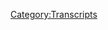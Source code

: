 {{DEFAULTSORT:
    #_TRANSCRIPT_0666:March 31, 2022
}}{{Transcript
    | title         = [[666: March 31, 2022]]
    | caption       = [https://knowledgefight.libsyn.com/666-march-31-2022 Listen to this episode on Libsyn]
    | episodeNumber = [[666: March 31, 2022|666]]
    | length        = 01:51:25
}}

{{MessageBox
    | header     = Warning: Bot Generated Content
    | text       = This transcript was automatically generated by transcription software and likely contains many mistakes and misattributions. Please check the audio for definitive quotes, attribution, and context.
    | image      = N3yvass4myg91.webp
    | imagewidth = 50px
    | id         = warning
}}

{{TranscriptBlock
    | name      = Unknown Speaker
    | timestamp = 00:00:00.000
    | text      = And the New World Order cannot kill me unless you leave the sides. It's time for me to die.
}}

{{TranscriptBlock
    | name      = Unknown Speaker
    | timestamp = 00:00:15.599
    | text      = This is it. The rise of Satan's kingdom on earth. Six six six. Foretold of old. The Old and New
}}

{{TranscriptBlock
    | name      = Unknown Speaker
    | timestamp = 00:00:26.559
    | text      = Testament. Prophesied for more than five thousand years.
}}

{{TranscriptBlock
    | name      = Unknown Speaker
    | timestamp = 00:00:57.119
    | text      = Of Selene. Six six zero six zero six zero six six six six six six six six six.
}}

{{TranscriptBlock
    | name      = Unknown Speaker
    | timestamp = 00:01:03.840
    | text      = Satanism sounds pretty great. This is a cult, man. Just like the Bible says. Cult of Selene.
}}

{{TranscriptBlock
    | name      = Unknown Speaker
    | timestamp = 00:01:12.000
    | text      = These people are focused psychotic murderers. And I really like the show.
}}

{{TranscriptBlock
    | name      = Unknown Speaker
    | timestamp = 00:01:18.159
    | text      = Knowledgefight.com with live feeds from on the ground of the globalist COVID-19 anti-Christ
}}

{{TranscriptBlock
    | name      = Unknown Speaker
    | timestamp = 00:01:24.400
    | text      = takeover. Mark of the beast. Stay with us. I love you. I love you. I love you. I love you.
}}

{{TranscriptBlock
    | name      = Unknown Speaker
    | timestamp = 00:01:28.159
    | text      = Hey, everybody. Welcome to the 666th episode spectacular of Knowledgefight.com.
}}

{{TranscriptBlock
    | name      = Unknown Speaker
    | timestamp = 00:01:36.239
    | text      = I'm Jordan. We're a couple dudes. I'd like to sit around and worship the
}}

{{TranscriptBlock
    | name      = Unknown Speaker
    | timestamp = 00:01:38.799
    | text      = altar of Selene and talk a little bit about Alex Jones. So many thank yous to DJ Dan Arky.
}}

{{TranscriptBlock
    | name      = Unknown Speaker
    | timestamp = 00:01:43.359
    | text      = Oh, absolutely. For the special goofy song. What a treat.
}}

{{TranscriptBlock
    | name      = Unknown Speaker
    | timestamp = 00:01:48.239
    | text      = That was a delight. It was fantastic. It was another 30 seconds on top of already.
}}

{{TranscriptBlock
    | name      = Unknown Speaker
    | timestamp = 00:01:56.000
    | text      = Of course. Some people have said that our theme song is too short. And those people.
}}

{{TranscriptBlock
    | name      = Unknown Speaker
    | timestamp = 00:02:01.760
    | text      = Are DJ Dan Arky. Just what a treat to have someone offered services like that.
}}

{{TranscriptBlock
    | name      = Unknown Speaker
    | timestamp = 00:02:09.759
    | text      = And just so good. Yeah. The talent is so good. The most frequent comment we get, I think,
}}

{{TranscriptBlock
    | name      = Unknown Speaker
    | timestamp = 00:02:15.599
    | text      = is Jordan needs to shut up. And then the second most comment is that theme song slaps.
}}

{{TranscriptBlock
    | name      = Unknown Speaker
    | timestamp = 00:02:21.680
    | text      = It fucking slaps. So thank you for making another banger.
}}

{{TranscriptBlock
    | name      = Unknown Speaker
    | timestamp = 00:02:25.439
    | text      = Yeah, absolutely. Dan. Jordan.
}}

{{TranscriptBlock
    | name      = Unknown Speaker
    | timestamp = 00:02:28.159
    | text      = Dan. Jordan.
}}

{{TranscriptBlock
    | name      = Unknown Speaker
    | timestamp = 00:02:29.039
    | text      = What's your bright spot today? My bright spot today is actually,
}}

{{TranscriptBlock
    | name      = Unknown Speaker
    | timestamp = 00:02:32.719
    | text      = I was on the most recent episode of Marty and Sarah Love Wrestling.
}}

{{TranscriptBlock
    | name      = Unknown Speaker
    | timestamp = 00:02:36.960
    | text      = Yes. Our friends, Marty DeRosa and Sarah Shockey. We got together and did a little
}}

{{TranscriptBlock
    | name      = Unknown Speaker
    | timestamp = 00:02:42.240
    | text      = WrestleMania preview. Yeah. Yeah. I think I got a number of the matches right. Just by accident.
}}

{{TranscriptBlock
    | name      = Unknown Speaker
    | timestamp = 00:02:48.960
    | text      = So what? Yeah.
}}

{{TranscriptBlock
    | name      = Unknown Speaker
    | timestamp = 00:02:50.639
    | text      = I made some predictions and yeah, I watched WrestleMania last night. I watched the first
}}

{{TranscriptBlock
    | name      = Unknown Speaker
    | timestamp = 00:03:00.000
    | text      = night. That's right. It's two nights. There's another one. We're recording this on Sunday.
}}

{{TranscriptBlock
    | name      = Unknown Speaker
    | timestamp = 00:03:04.400
    | text      = Yeah. As of the time of recording. And the big deal, of course, spoiler alert. If you haven't
}}

{{TranscriptBlock
    | name      = Unknown Speaker
    | timestamp = 00:03:11.039
    | text      = watched WrestleMania and you plan to, Stone Cold Steve Austin came back on night one of WrestleMania.
}}

{{TranscriptBlock
    | name      = Unknown Speaker
    | timestamp = 00:03:17.360
    | text      = Okay. It was bizarre.
}}

{{TranscriptBlock
    | name      = Unknown Speaker
    | timestamp = 00:03:21.520
    | text      = So he came to do like a talk show segment that closed the show. First of all-
}}

{{TranscriptBlock
    | name      = Unknown Speaker
    | timestamp = 00:03:26.319
    | text      = I'm sorry, do what now? That on its own is nuts. They had a-
}}

{{TranscriptBlock
    | name      = Unknown Speaker
    | timestamp = 00:03:29.360
    | text      = Like Regis and Kathie Lee? Like that kind of talk show?
}}

{{TranscriptBlock
    | name      = Unknown Speaker
    | timestamp = 00:03:31.759
    | text      = Well, one of the things that wrestling does that doesn't make sense is that they will have
}}

{{TranscriptBlock
    | name      = Unknown Speaker
    | timestamp = 00:03:37.280
    | text      = people create their own talk shows and then they will do them. And it's basically just
}}

{{TranscriptBlock
    | name      = Unknown Speaker
    | timestamp = 00:03:42.719
    | text      = a way to set up fights. Sure.
}}

{{TranscriptBlock
    | name      = Unknown Speaker
    | timestamp = 00:03:44.159
    | text      = You know, basically like, ah, I'm interviewing this person and I'm like, oh.
}}

{{TranscriptBlock
    | name      = Unknown Speaker
    | timestamp = 00:03:47.759
    | text      = It's a framing device for them to break into. It's like Jerry Springer.
}}

{{TranscriptBlock
    | name      = Unknown Speaker
    | timestamp = 00:03:52.159
    | text      = But if you consider it for a little while and why are they doing a talk show,
}}

{{TranscriptBlock
    | name      = Unknown Speaker
    | timestamp = 00:03:57.199
    | text      = premise starts to fall apart. It hurts your brain.
}}

{{TranscriptBlock
    | name      = Unknown Speaker
    | timestamp = 00:03:59.439
    | text      = So Kevin Owens, for some reason in the last couple of months decided that he hated Texas.
}}

{{TranscriptBlock
    | name      = Unknown Speaker
    | timestamp = 00:04:04.080
    | text      = Sure. And so he's been running down Texas
}}

{{TranscriptBlock
    | name      = Unknown Speaker
    | timestamp = 00:04:06.560
    | text      = and how stupid everyone from Texas is. Right.
}}

{{TranscriptBlock
    | name      = Unknown Speaker
    | timestamp = 00:04:08.560
    | text      = Because WrestleMania is in Dallas, Stone Cold is from Texas. So he's trying to lure
}}

{{TranscriptBlock
    | name      = Unknown Speaker
    | timestamp = 00:04:12.080
    | text      = Stone Cold to be a guest on his talk show. Of course.
}}

{{TranscriptBlock
    | name      = Unknown Speaker
    | timestamp = 00:04:14.240
    | text      = So Stone Cold shows up for the talk show and he's like, hey man, look,
}}

{{TranscriptBlock
    | name      = Unknown Speaker
    | timestamp = 00:04:17.600
    | text      = I'm actually looking for a fight. Right.
}}

{{TranscriptBlock
    | name      = Unknown Speaker
    | timestamp = 00:04:19.839
    | text      = And then of course, Stone Cold goes through all the hits.
}}

{{TranscriptBlock
    | name      = Unknown Speaker
    | timestamp = 00:04:21.759
    | text      = Sure. Y'all people want to see me
}}

{{TranscriptBlock
    | name      = Unknown Speaker
    | timestamp = 00:04:24.639
    | text      = stomp a mud hole in this guy's ass. Let me hear you say hell yeah.
}}

{{TranscriptBlock
    | name      = Unknown Speaker
    | timestamp = 00:04:27.839
    | text      = Yeah, of course. The great, the great hits.
}}

{{TranscriptBlock
    | name      = Unknown Speaker
    | timestamp = 00:04:31.199
    | text      = Camera cut to a sign in the crowd, Austin 316 for sure.
}}

{{TranscriptBlock
    | name      = Unknown Speaker
    | timestamp = 00:04:35.439
    | text      = Right. Absolutely. Yeah.
}}

{{TranscriptBlock
    | name      = Unknown Speaker
    | timestamp = 00:04:37.279
    | text      = So they ended up having a match, which is bizarre because it's been 19 years since
}}

{{TranscriptBlock
    | name      = Unknown Speaker
    | timestamp = 00:04:41.279
    | text      = Stone Cold had a match. Wow.
}}

{{TranscriptBlock
    | name      = Unknown Speaker
    | timestamp = 00:04:43.759
    | text      = And what, what I thought was even more bizarre is that, of course, Stone Cold won,
}}

{{TranscriptBlock
    | name      = Unknown Speaker
    | timestamp = 00:04:49.519
    | text      = but in the match, Owens was able to give Stone Cold a stunner, which is nuts.
}}

{{TranscriptBlock
    | name      = Unknown Speaker
    | timestamp = 00:04:55.199
    | text      = But that's unbelievable. It's, it's believable. It happened.
}}

{{TranscriptBlock
    | name      = Unknown Speaker
    | timestamp = 00:04:59.839
    | text      = That's, that's a, that's a bizarre level of respect to allow him to do
}}

{{TranscriptBlock
    | name      = Unknown Speaker
    | timestamp = 00:05:05.120
    | text      = your move to you. But anyway, Stone Cold ended up winning and then,
}}

{{TranscriptBlock
    | name      = Unknown Speaker
    | timestamp = 00:05:09.920
    | text      = he stunned Kevin Owens again, just for fun. Just for the, yeah.
}}

{{TranscriptBlock
    | name      = Unknown Speaker
    | timestamp = 00:05:14.079
    | text      = Opened up and poured maybe 30 beers on himself.
}}

{{TranscriptBlock
    | name      = Unknown Speaker
    | timestamp = 00:05:18.639
    | text      = Just an entire natty light case. It kept going.
}}

{{TranscriptBlock
    | name      = Unknown Speaker
    | timestamp = 00:05:22.879
    | text      = And one of the fun things Stone Cold used to do is he would have people come to the ring,
}}

{{TranscriptBlock
    | name      = Unknown Speaker
    | timestamp = 00:05:26.560
    | text      = he'd lure like an announcer. Sure.
}}

{{TranscriptBlock
    | name      = Unknown Speaker
    | timestamp = 00:05:28.560
    | text      = And then they'd cheers a beer as their drink and he'd kick them and give them a stunner.
}}

{{TranscriptBlock
    | name      = Unknown Speaker
    | timestamp = 00:05:32.319
    | text      = Yeah, yeah, yeah. So he brings Byron Saxton, who's one of the
}}

{{TranscriptBlock
    | name      = Unknown Speaker
    | timestamp = 00:05:35.439
    | text      = commentators. All right.
}}

{{TranscriptBlock
    | name      = Unknown Speaker
    | timestamp = 00:05:36.399
    | text      = He brings him in. Okay.
}}

{{TranscriptBlock
    | name      = Unknown Speaker
    | timestamp = 00:05:37.600
    | text      = Does that with him. Oh, he does.
}}

{{TranscriptBlock
    | name      = Unknown Speaker
    | timestamp = 00:05:39.040
    | text      = Here, have a beer with me. And then he stuns Saxton.
}}

{{TranscriptBlock
    | name      = Unknown Speaker
    | timestamp = 00:05:41.680
    | text      = How does Saxton not know this is coming? He knows it's coming.
}}

{{TranscriptBlock
    | name      = Unknown Speaker
    | timestamp = 00:05:44.800
    | text      = He has to know it's coming. So then immediately after this,
}}

{{TranscriptBlock
    | name      = Unknown Speaker
    | timestamp = 00:05:48.079
    | text      = Stone Cold has his brother come into the ring, who I, I don't know,
}}

{{TranscriptBlock
    | name      = Unknown Speaker
    | timestamp = 00:05:51.839
    | text      = I've never seen this guy before. I didn't know he had a brother.
}}

{{TranscriptBlock
    | name      = Unknown Speaker
    | timestamp = 00:05:53.680
    | text      = But I guess they're celebrating his last WrestleMania or whatever.
}}

{{TranscriptBlock
    | name      = Unknown Speaker
    | timestamp = 00:05:56.240
    | text      = Oh, shoot, that's great. Wait, is his brother dead?
}}

{{TranscriptBlock
    | name      = Unknown Speaker
    | timestamp = 00:05:58.160
    | text      = No. Oh.
}}

{{TranscriptBlock
    | name      = Unknown Speaker
    | timestamp = 00:05:58.720
    | text      = He's alive. He's there.
}}

{{TranscriptBlock
    | name      = Unknown Speaker
    | timestamp = 00:05:59.759
    | text      = So his brother comes into the ring and they have a beer and like stun him.
}}

{{TranscriptBlock
    | name      = Unknown Speaker
    | timestamp = 00:06:02.879
    | text      = Stun him. Yeah, stun your own brother.
}}

{{TranscriptBlock
    | name      = Unknown Speaker
    | timestamp = 00:06:05.279
    | text      = And it was furious that he didn't. Well, what should have happened is his
}}

{{TranscriptBlock
    | name      = Unknown Speaker
    | timestamp = 00:06:09.040
    | text      = brother stuns him. No, that would have been too confusing.
}}

{{TranscriptBlock
    | name      = Unknown Speaker
    | timestamp = 00:06:11.360
    | text      = Yeah. But it would have been hilarious if he would have
}}

{{TranscriptBlock
    | name      = Unknown Speaker
    | timestamp = 00:06:14.800
    | text      = stunned his brother. Yeah, absolutely.
}}

{{TranscriptBlock
    | name      = Unknown Speaker
    | timestamp = 00:06:16.639
    | text      = Absolutely. And the storyline just means
}}

{{TranscriptBlock
    | name      = Unknown Speaker
    | timestamp = 00:06:20.240
    | text      = he's gone mad with stun power. He's stunning everybody in the crowd.
}}

{{TranscriptBlock
    | name      = Unknown Speaker
    | timestamp = 00:06:23.680
    | text      = Or just we're having a good time. Yeah.
}}

{{TranscriptBlock
    | name      = Unknown Speaker
    | timestamp = 00:06:26.480
    | text      = I thought the show was fine, I guess, but that really was my big complaint,
}}

{{TranscriptBlock
    | name      = Unknown Speaker
    | timestamp = 00:06:31.120
    | text      = was he didn't stun his brother. Yeah, he should have stunned his brother.
}}

{{TranscriptBlock
    | name      = Unknown Speaker
    | timestamp = 00:06:33.279
    | text      = Yeah. I gotcha.
}}

{{TranscriptBlock
    | name      = Unknown Speaker
    | timestamp = 00:06:34.000
    | text      = They set the precedent with him stunning Byron Saxton.
}}

{{TranscriptBlock
    | name      = Unknown Speaker
    | timestamp = 00:06:37.360
    | text      = You've got to follow through. The rule of threes, Owen Saxton, your brother.
}}

{{TranscriptBlock
    | name      = Unknown Speaker
    | timestamp = 00:06:41.040
    | text      = Yeah, because especially since the third one is the funniest one by far.
}}

{{TranscriptBlock
    | name      = Unknown Speaker
    | timestamp = 00:06:44.480
    | text      = It's heightened a bit. Absolutely, totally.
}}

{{TranscriptBlock
    | name      = Unknown Speaker
    | timestamp = 00:06:46.639
    | text      = Everything was there and they, they, I mean, this just proves to me that
}}

{{TranscriptBlock
    | name      = Unknown Speaker
    | timestamp = 00:06:50.720
    | text      = Stone Cold is a coward and I too hate the state of Texas.
}}

{{TranscriptBlock
    | name      = Unknown Speaker
    | timestamp = 00:06:53.519
    | text      = I mean, I don't know if you should, I think, you know what?
}}

{{TranscriptBlock
    | name      = Unknown Speaker
    | timestamp = 00:06:57.360
    | text      = He's going to finally stun his brother. That's for sure.
}}

{{TranscriptBlock
    | name      = Unknown Speaker
    | timestamp = 00:06:59.199
    | text      = Oh no. So what's your bright spot?
}}

{{TranscriptBlock
    | name      = Unknown Speaker
    | timestamp = 00:07:01.600
    | text      = Uh, well, my bright spot. I'll piggyback off of you.
}}

{{TranscriptBlock
    | name      = Unknown Speaker
    | timestamp = 00:07:06.079
    | text      = I too joined another podcast. What?
}}

{{TranscriptBlock
    | name      = Unknown Speaker
    | timestamp = 00:07:09.439
    | text      = Yeah, that's right. We've cheated on each other.
}}

{{TranscriptBlock
    | name      = Unknown Speaker
    | timestamp = 00:07:11.360
    | text      = Oh no. Except you did it in my own bed.
}}

{{TranscriptBlock
    | name      = Unknown Speaker
    | timestamp = 00:07:13.759
    | text      = Um, but this is my apartment.
}}

{{TranscriptBlock
    | name      = Unknown Speaker
    | timestamp = 00:07:15.439
    | text      = Ooh, sure. That's fair.
}}

{{TranscriptBlock
    | name      = Unknown Speaker
    | timestamp = 00:07:18.319
    | text      = And Marty and Sarah just moved. They didn't have wifi.
}}

{{TranscriptBlock
    | name      = Unknown Speaker
    | timestamp = 00:07:21.279
    | text      = That's right. Anyways, it's Lions Led by Donkeys with Joe Kasabian or Kasabian.
}}

{{TranscriptBlock
    | name      = Unknown Speaker
    | timestamp = 00:07:29.199
    | text      = I'm not sure. Uh-oh.
}}

{{TranscriptBlock
    | name      = Unknown Speaker
    | timestamp = 00:07:30.160
    | text      = Uh-oh. But yeah, it was absolutely fantastic.
}}

{{TranscriptBlock
    | name      = Unknown Speaker
    | timestamp = 00:07:33.120
    | text      = He was like, we're going to do a two parter.
}}

{{TranscriptBlock
    | name      = Unknown Speaker
    | timestamp = 00:07:35.680
    | text      = And then we talked for three hours, so you know how you do.
}}

{{TranscriptBlock
    | name      = Unknown Speaker
    | timestamp = 00:07:39.439
    | text      = And it was just a fantastic time.
}}

{{TranscriptBlock
    | name      = Unknown Speaker
    | timestamp = 00:07:41.279
    | text      = And it'll be available for free in like a couple of weeks, I think.
}}

{{TranscriptBlock
    | name      = Unknown Speaker
    | timestamp = 00:07:45.040
    | text      = Yeah. I've seen some people posting positive things about it.
}}

{{TranscriptBlock
    | name      = Unknown Speaker
    | timestamp = 00:07:47.759
    | text      = Yeah. I have not had a chance to listen yet, but that's very exciting.
}}

{{TranscriptBlock
    | name      = Unknown Speaker
    | timestamp = 00:07:51.279
    | text      = Yeah. It's nice.
}}

{{TranscriptBlock
    | name      = Unknown Speaker
    | timestamp = 00:07:51.759
    | text      = I like that you and I are branching out in ways that presage our brain.
}}

{{TranscriptBlock
    | name      = Unknown Speaker
    | timestamp = 00:07:58.959
    | text      = Yes. You're going to lead more towards wrestling,
}}

{{TranscriptBlock
    | name      = Unknown Speaker
    | timestamp = 00:08:01.759
    | text      = and I'm going to lead more towards more atrocities.
}}

{{TranscriptBlock
    | name      = Unknown Speaker
    | timestamp = 00:08:04.240
    | text      = Right, right.
}}

{{TranscriptBlock
    | name      = Unknown Speaker
    | timestamp = 00:08:04.560
    | text      = That's where we're going.
}}

{{TranscriptBlock
    | name      = Unknown Speaker
    | timestamp = 00:08:05.439
    | text      = Responding to other people saying things.
}}

{{TranscriptBlock
    | name      = Unknown Speaker
    | timestamp = 00:08:07.439
    | text      = Exactly.
}}

{{TranscriptBlock
    | name      = Unknown Speaker
    | timestamp = 00:08:10.639
    | text      = Oh, good times.
}}

{{TranscriptBlock
    | name      = Unknown Speaker
    | timestamp = 00:08:11.920
    | text      = Yep.
}}

{{TranscriptBlock
    | name      = Unknown Speaker
    | timestamp = 00:08:12.319
    | text      = So Jordan, today we have an episode to go over, and as promised, it's the return of Modern Alex.
}}

{{TranscriptBlock
    | name      = Unknown Speaker
    | timestamp = 00:08:16.800
    | text      = Yeah.
}}

{{TranscriptBlock
    | name      = Unknown Speaker
    | timestamp = 00:08:17.839
    | text      = Some people might have been expecting a 666 episode that's a special episode,
}}

{{TranscriptBlock
    | name      = Unknown Speaker
    | timestamp = 00:08:24.560
    | text      = but when have we ever done anything like that?
}}

{{TranscriptBlock
    | name      = Unknown Speaker
    | timestamp = 00:08:26.079
    | text      = That's really not our style.
}}

{{TranscriptBlock
    | name      = Unknown Speaker
    | timestamp = 00:08:27.279
    | text      = No.
}}

{{TranscriptBlock
    | name      = Unknown Speaker
    | timestamp = 00:08:27.839
    | text      = That's never been our thing.
}}

{{TranscriptBlock
    | name      = Unknown Speaker
    | timestamp = 00:08:30.240
    | text      = And so this is just a normal episode.
}}

{{TranscriptBlock
    | name      = Unknown Speaker
    | timestamp = 00:08:31.839
    | text      = We're going to be talking about March 31st, 2022.
}}

{{TranscriptBlock
    | name      = Unknown Speaker
    | timestamp = 00:08:35.200
    | text      = Ooh.
}}

{{TranscriptBlock
    | name      = Unknown Speaker
    | timestamp = 00:08:36.720
    | text      = Yeah. Not good.
}}

{{TranscriptBlock
    | name      = Unknown Speaker
    | timestamp = 00:08:37.919
    | text      = Not good?
}}

{{TranscriptBlock
    | name      = Unknown Speaker
    | timestamp = 00:08:38.320
    | text      = Not good.
}}

{{TranscriptBlock
    | name      = Unknown Speaker
    | timestamp = 00:08:38.720
    | text      = I mentioned this to you before we started recording.
}}

{{TranscriptBlock
    | name      = Unknown Speaker
    | timestamp = 00:08:41.200
    | text      = That is that because of the time spent preparing the Deposition episodes and putting Alex on time
}}

{{TranscriptBlock
    | name      = Unknown Speaker
    | timestamp = 00:08:48.799
    | text      = out, it's been a little while since I'd listened to some present day Alex, and it was jarring
}}

{{TranscriptBlock
    | name      = Unknown Speaker
    | timestamp = 00:08:54.240
    | text      = to listen to it again.
}}

{{TranscriptBlock
    | name      = Unknown Speaker
    | timestamp = 00:08:55.759
    | text      = It is so hateful, it is so shockingly offensive.
}}

{{TranscriptBlock
    | name      = Unknown Speaker
    | timestamp = 00:09:00.720
    | text      = Yeah.
}}

{{TranscriptBlock
    | name      = Unknown Speaker
    | timestamp = 00:09:02.080
    | text      = And I don't know what to say other than even I, someone who has listened to thousands of
}}

{{TranscriptBlock
    | name      = Unknown Speaker
    | timestamp = 00:09:09.440
    | text      = hours of Alex's show, was taken aback a little bit by the freshness, seeing it fresh after
}}

{{TranscriptBlock
    | name      = Unknown Speaker
    | timestamp = 00:09:17.279
    | text      = a few days of not.
}}

{{TranscriptBlock
    | name      = Unknown Speaker
    | timestamp = 00:09:18.480
    | text      = Oh, that's brutal.
}}

{{TranscriptBlock
    | name      = Unknown Speaker
    | timestamp = 00:09:19.600
    | text      = Man, this is a gross show.
}}

{{TranscriptBlock
    | name      = Unknown Speaker
    | timestamp = 00:09:23.200
    | text      = But I'm not going to play too much of the stuff that's actually like...
}}

{{TranscriptBlock
    | name      = Unknown Speaker
    | timestamp = 00:09:26.240
    | text      = Horrific?
}}

{{TranscriptBlock
    | name      = Unknown Speaker
    | timestamp = 00:09:26.960
    | text      = Yes.
}}

{{TranscriptBlock
    | name      = Unknown Speaker
    | timestamp = 00:09:27.200
    | text      = Yeah.
}}

{{TranscriptBlock
    | name      = Unknown Speaker
    | timestamp = 00:09:27.679
    | text      = So don't worry about that, folks.
}}

{{TranscriptBlock
    | name      = Unknown Speaker
    | timestamp = 00:09:29.440
    | text      = Right.
}}

{{TranscriptBlock
    | name      = Unknown Speaker
    | timestamp = 00:09:30.399
    | text      = But we'll get down to business on all this, but before we do, let's take a little moment
}}

{{TranscriptBlock
    | name      = Unknown Speaker
    | timestamp = 00:09:33.440
    | text      = to say hello to some new wonks.
}}

{{TranscriptBlock
    | name      = Unknown Speaker
    | timestamp = 00:09:34.639
    | text      = Oh, that's a great idea.
}}

{{TranscriptBlock
    | name      = Unknown Speaker
    | timestamp = 00:09:35.600
    | text      = So first, the Boschke.
}}

{{TranscriptBlock
    | name      = Unknown Speaker
    | timestamp = 00:09:37.519
    | text      = Thank you so much, you are now an out-of-policy wonk.
}}

{{TranscriptBlock
    | name      = Unknown Speaker
    | timestamp = 00:09:39.440
    | text      = I'm a policy wonk.
}}

{{TranscriptBlock
    | name      = Unknown Speaker
    | timestamp = 00:09:40.480
    | text      = Thank you very much.
}}

{{TranscriptBlock
    | name      = Unknown Speaker
    | timestamp = 00:09:41.919
    | text      = Next, Temoraptor.
}}

{{TranscriptBlock
    | name      = Unknown Speaker
    | timestamp = 00:09:43.440
    | text      = Thank you so much, you are now a policy wonk.
}}

{{TranscriptBlock
    | name      = Unknown Speaker
    | timestamp = 00:09:45.279
    | text      = I'm a policy wonk.
}}

{{TranscriptBlock
    | name      = Unknown Speaker
    | timestamp = 00:09:46.320
    | text      = Thank you very much!
}}

{{TranscriptBlock
    | name      = Unknown Speaker
    | timestamp = 00:09:47.360
    | text      = Next, Nostra Thomas was always right.
}}

{{TranscriptBlock
    | name      = Unknown Speaker
    | timestamp = 00:09:49.679
    | text      = Thank you so much!
}}

{{TranscriptBlock
    | name      = Unknown Speaker
    | timestamp = 00:09:50.240
    | text      = You are now a policy wonk.
}}

{{TranscriptBlock
    | name      = Unknown Speaker
    | timestamp = 00:09:51.600
    | text      = I'm a policy wonk.
}}

{{TranscriptBlock
    | name      = Unknown Speaker
    | timestamp = 00:09:52.559
    | text      = Thank you very much!
}}

{{TranscriptBlock
    | name      = Unknown Speaker
    | timestamp = 00:09:53.360
    | text      = Thanks out!
}}

{{TranscriptBlock
    | name      = Unknown Speaker
    | timestamp = 00:09:53.840
    | text      = Next, I'm addicted to Alex's voice and this is the safest way to get my fill.
}}

{{TranscriptBlock
    | name      = Unknown Speaker
    | timestamp = 00:09:56.960
    | text      = Thank you so much, you are now a policy wonk.
}}

{{TranscriptBlock
    | name      = Unknown Speaker
    | timestamp = 00:09:58.960
    | text      = I'm a policy wonk.
}}

{{TranscriptBlock
    | name      = Unknown Speaker
    | timestamp = 00:09:59.919
    | text      = Thank you very much!
}}

{{TranscriptBlock
    | name      = Unknown Speaker
    | timestamp = 00:10:00.960
    | text      = Thank you.
}}

{{TranscriptBlock
    | name      = Unknown Speaker
    | timestamp = 00:10:01.840
    | text      = Next, Naturweasley.
}}

{{TranscriptBlock
    | name      = Unknown Speaker
    | timestamp = 00:10:03.279
    | text      = Thank you so much, you are now an out-of-policy wonk.
}}

{{TranscriptBlock
    | name      = Unknown Speaker
    | timestamp = 00:10:05.200
    | text      = I'm a policy wonk.
}}

{{TranscriptBlock
    | name      = Unknown Speaker
    | timestamp = 00:10:06.159
    | text      = Thank you very much next my god has a bigger dick. Thank you so much. You are now policy wonk. I'm a policy wonk
}}

{{TranscriptBlock
    | name      = Unknown Speaker
    | timestamp = 00:10:11.940
    | text      = Thank you very much. Yeah, we got a technocrat in the mix
}}

{{TranscriptBlock
    | name      = Unknown Speaker
    | timestamp = 00:10:14.679
    | text      = So thank you so much to our dogs potato and chip may be sick of Alex's whining
}}

{{TranscriptBlock
    | name      = Unknown Speaker
    | timestamp = 00:10:19.879
    | text      = But my husband and I are up my husband. Oh
}}

{{TranscriptBlock
    | name      = Unknown Speaker
    | timestamp = 00:10:23.720
    | text      = Can't tell if that's a miss miss typing or a husband. Oh, either way husband. Oh, and I are big fans
}}

{{TranscriptBlock
    | name      = Unknown Speaker
    | timestamp = 00:10:29.240
    | text      = Thank you so much. You are now technocrat. I'm a policy wonk. I have risen above
}}

{{TranscriptBlock
    | name      = Unknown Speaker
    | timestamp = 00:10:34.000
    | text      = My enemies I might quit tomorrow. Actually, I'm just gonna take a little break. You know a
}}

{{TranscriptBlock
    | name      = Unknown Speaker
    | timestamp = 00:10:40.240
    | text      = Little breaky for me and then we're going to come back and I'm gonna start the show over
}}

{{TranscriptBlock
    | name      = Unknown Speaker
    | timestamp = 00:10:52.840
    | text      = Fuck you
}}

{{TranscriptBlock
    | name      = Unknown Speaker
    | timestamp = 00:10:54.159
    | text      = Fuck you
}}

{{TranscriptBlock
    | name      = Unknown Speaker
    | timestamp = 00:10:54.919
    | text      = I got plenty of words for you
}}

{{TranscriptBlock
    | name      = Unknown Speaker
    | timestamp = 00:10:56.759
    | text      = But at the end of the day fuck you and your New World Order and fuck the horse
}}

{{TranscriptBlock
    | name      = Unknown Speaker
    | timestamp = 00:11:01.039
    | text      = You rode in on and all your shit. Maybe today should be my last broadcast. I mean, maybe I'll just be gone a month
}}

{{TranscriptBlock
    | name      = Unknown Speaker
    | timestamp = 00:11:07.080
    | text      = Maybe five years
}}

{{TranscriptBlock
    | name      = Unknown Speaker
    | timestamp = 00:11:09.000
    | text      = Maybe I'll walk out of here tomorrow and you never see me again
}}

{{TranscriptBlock
    | name      = Unknown Speaker
    | timestamp = 00:11:13.000
    | text      = That's really what I want to do. I
}}

{{TranscriptBlock
    | name      = Unknown Speaker
    | timestamp = 00:11:15.399
    | text      = Never want to come back here again. I
}}

{{TranscriptBlock
    | name      = Unknown Speaker
    | timestamp = 00:11:17.639
    | text      = Apologize to the crew and the listeners yesterday that I was legitimately having breakdowns on here
}}

{{TranscriptBlock
    | name      = Unknown Speaker
    | timestamp = 00:11:24.159
    | text      = I'll be better tomorrow. He's not oh, he's as bad as ever. Oh
}}

{{TranscriptBlock
    | name      = Unknown Speaker
    | timestamp = 00:11:27.919
    | text      = Oh, so a lot has happened since the last we checked in with present-day Alex
}}

{{TranscriptBlock
    | name      = Unknown Speaker
    | timestamp = 00:11:33.399
    | text      = He's facing escalating penalties for every day that he does not
}}

{{TranscriptBlock
    | name      = Unknown Speaker
    | timestamp = 00:11:37.799
    | text      = Well, it's not escalating every day, right?
}}

{{TranscriptBlock
    | name      = Unknown Speaker
    | timestamp = 00:11:39.679
    | text      = He's facing penalties for every day that he does not do his deposition right for the Connecticut Sandy Hook cases. Mm-hmm
}}

{{TranscriptBlock
    | name      = Unknown Speaker
    | timestamp = 00:11:46.700
    | text      = We call that the Breakfast Club scenario every week. He misses he gets another week of detention, right?
}}

{{TranscriptBlock
    | name      = Unknown Speaker
    | timestamp = 00:11:52.200
    | text      = Yeah, and the the whole I had a doctor's note is not fine. Not gonna go. No
}}

{{TranscriptBlock
    | name      = Unknown Speaker
    | timestamp = 00:12:00.000
    | text      = Yeah, he's he's in bad shape about that
}}

{{TranscriptBlock
    | name      = Unknown Speaker
    | timestamp = 00:12:03.399
    | text      = Things aren't good. Things aren't good. No, not in Info Wars land. No, the world's falling apart. It does seem like that
}}

{{TranscriptBlock
    | name      = Unknown Speaker
    | timestamp = 00:12:10.440
    | text      = But there are you know, even if the whole house is on fire sure
}}

{{TranscriptBlock
    | name      = Unknown Speaker
    | timestamp = 00:12:15.159
    | text      = That's not gonna stop Alex from getting to the news
}}

{{TranscriptBlock
    | name      = Unknown Speaker
    | timestamp = 00:12:17.799
    | text      = No, and doing his job, which is telling you the accurate information about the world around obviously
}}

{{TranscriptBlock
    | name      = Unknown Speaker
    | timestamp = 00:12:25.960
    | text      = All right. Let me lay out exactly what's going on and unfolding and just let you hear some of these headlines. That's mainstream news
}}

{{TranscriptBlock
    | name      = Unknown Speaker
    | timestamp = 00:12:34.480
    | text      = California introduces new bill that would allow mothers to kill their babies up to seven days after birth
}}

{{TranscriptBlock
    | name      = Unknown Speaker
    | timestamp = 00:12:39.919
    | text      = That's already been going on for a long time we told you about over a decade ago
}}

{{TranscriptBlock
    | name      = Unknown Speaker
    | timestamp = 00:12:46.639
    | text      = Universities in the u.s. Are delivered live babies after born who are kept alive for sometimes months in medical experiments
}}

{{TranscriptBlock
    | name      = Unknown Speaker
    | timestamp = 00:12:53.960
    | text      = And I'm not gonna tell you what some of the perverts that work at these due to the babies. None of that is true
}}

{{TranscriptBlock
    | name      = Unknown Speaker
    | timestamp = 00:12:58.399
    | text      = Yeah, that's just the bullshit spin on aborted fetuses being used for research that's given in the right-wing media based on manipulatively edited videos
}}

{{TranscriptBlock
    | name      = Unknown Speaker
    | timestamp = 00:13:06.320
    | text      = released by liars like James O'Keefe and the Center for
}}

{{TranscriptBlock
    | name      = Unknown Speaker
    | timestamp = 00:13:09.039
    | text      = the
}}

{{TranscriptBlock
    | name      = Unknown Speaker
    | timestamp = 00:13:10.940
    | text      = American Progress no the
}}

{{TranscriptBlock
    | name      = Unknown Speaker
    | timestamp = 00:13:13.120
    | text      = Who cares? Yeah, so this is an absolute lie about a bill in California titled AB
}}

{{TranscriptBlock
    | name      = Unknown Speaker
    | timestamp = 00:13:19.279
    | text      = 2223 which amended parts of the public health code regarding issues around abortion
}}

{{TranscriptBlock
    | name      = Unknown Speaker
    | timestamp = 00:13:23.440
    | text      = This has nothing to do with letting people kill babies for up to seven days
}}

{{TranscriptBlock
    | name      = Unknown Speaker
    | timestamp = 00:13:26.580
    | text      = Which is actually a decrease from the amount of time Alex used to claim the left used
}}

{{TranscriptBlock
    | name      = Unknown Speaker
    | timestamp = 00:13:31.039
    | text      = It's that that's bizarre to me. He's like, oh, it's only seven days now as opposed to whatever it was before
}}

{{TranscriptBlock
    | name      = Unknown Speaker
    | timestamp = 00:13:36.840
    | text      = It's a month before it's more reasonable for a week
}}

{{TranscriptBlock
    | name      = Unknown Speaker
    | timestamp = 00:13:39.840
    | text      = I think the left is reporting it was like a year sure
}}

{{TranscriptBlock
    | name      = Unknown Speaker
    | timestamp = 00:13:43.399
    | text      = Left has gotten their shit together and they've decided that it's only a week, right?
}}

{{TranscriptBlock
    | name      = Unknown Speaker
    | timestamp = 00:13:47.159
    | text      = Yeah
}}

{{TranscriptBlock
    | name      = Unknown Speaker
    | timestamp = 00:13:47.440
    | text      = So this is actually about formalizing the position that no one will be held criminally or civilly responsible for engaging in reproductive health
}}

{{TranscriptBlock
    | name      = Unknown Speaker
    | timestamp = 00:13:53.559
    | text      = Nor for assisting a pregnant person and doing so the shithead websites Alex gets his information from generally cover the story like this
}}

{{TranscriptBlock
    | name      = Unknown Speaker
    | timestamp = 00:14:01.080
    | text      = This is a quote from life site news
}}

{{TranscriptBlock
    | name      = Unknown Speaker
    | timestamp = 00:14:03.159
    | text      = which I know that Alex reads and uses as a source quote the proposed legislation would shield a mother from civil and
}}

{{TranscriptBlock
    | name      = Unknown Speaker
    | timestamp = 00:14:09.840
    | text      = criminal charges for any quote actions or omissions and quote related to her pregnancy quote including miscarriage stillbirth or abortion or
}}

{{TranscriptBlock
    | name      = Unknown Speaker
    | timestamp = 00:14:18.139
    | text      = perinatal death end quote although definitions of quote perinatal death
}}

{{TranscriptBlock
    | name      = Unknown Speaker
    | timestamp = 00:14:22.840
    | text      = Unquote vary all of them include the demise of newborns seven days or more after birth
}}

{{TranscriptBlock
    | name      = Unknown Speaker
    | timestamp = 00:14:28.440
    | text      = This coverage of the story relies heavily on selected quotation
}}

{{TranscriptBlock
    | name      = Unknown Speaker
    | timestamp = 00:14:33.279
    | text      = Selective quotation which is why I really strongly specified where the the quotes began and end
}}

{{TranscriptBlock
    | name      = Unknown Speaker
    | timestamp = 00:14:38.679
    | text      = Here's the full part of that section in the bill as it appears quote
}}

{{TranscriptBlock
    | name      = Unknown Speaker
    | timestamp = 00:14:44.279
    | text      = notwithstanding any other law a person shall not be subject to civil or criminal liability or penalty or otherwise deprived of their rights based on
}}

{{TranscriptBlock
    | name      = Unknown Speaker
    | timestamp = 00:14:52.200
    | text      = their actions or omission with respect to the their pregnancy or actual potential or alleged pregnancy outcome including miscarriage stillbirth or
}}

{{TranscriptBlock
    | name      = Unknown Speaker
    | timestamp = 00:15:00.159
    | text      = abortion or perinatal death
}}

{{TranscriptBlock
    | name      = Unknown Speaker
    | timestamp = 00:15:02.120
    | text      = that part the
}}

{{TranscriptBlock
    | name      = Unknown Speaker
    | timestamp = 00:15:04.120
    | text      = Notwithstanding any other law is a massive part of the sentence to leave out because it basically contradicts the entire narrative that's being built
}}

{{TranscriptBlock
    | name      = Unknown Speaker
    | timestamp = 00:15:11.519
    | text      = You can't kill your baby after it's born because that would violate another law. No, what?
}}

{{TranscriptBlock
    | name      = Unknown Speaker
    | timestamp = 00:15:16.759
    | text      = Yes, how what who would ever write a law? That's like you can't kill your baby. I thought the left loved killing babies notwithstanding
}}

{{TranscriptBlock
    | name      = Unknown Speaker
    | timestamp = 00:15:24.159
    | text      = any other law
}}

{{TranscriptBlock
    | name      = Unknown Speaker
    | timestamp = 00:15:26.360
    | text      = Telling me that there was already a law that you can't murder babies. Yeah since when it's been a while
}}

{{TranscriptBlock
    | name      = Unknown Speaker
    | timestamp = 00:15:31.799
    | text      = Okay, at least a couple months at least a couple months
}}

{{TranscriptBlock
    | name      = Unknown Speaker
    | timestamp = 00:15:33.759
    | text      = Yeah, okay
}}

{{TranscriptBlock
    | name      = Unknown Speaker
    | timestamp = 00:15:34.460
    | text      = This language in the bill is specifically meant to make it so if there's a miscarriage or a baby dies shortly after birth of net
}}

{{TranscriptBlock
    | name      = Unknown Speaker
    | timestamp = 00:15:41.720
    | text      = Like from natural causes the parent won't be held civilly or criminally responsible right like say in a different state where they might say
}}

{{TranscriptBlock
    | name      = Unknown Speaker
    | timestamp = 00:15:49.000
    | text      = Oh your baby died two days afterwards
}}

{{TranscriptBlock
    | name      = Unknown Speaker
    | timestamp = 00:15:51.279
    | text      = even though the doctor said that it was going to die no matter what you did better forced you to carry to term and
}}

{{TranscriptBlock
    | name      = Unknown Speaker
    | timestamp = 00:15:56.440
    | text      = Give birth to it and now we're going to prosecute you for a crime because it died
}}

{{TranscriptBlock
    | name      = Unknown Speaker
    | timestamp = 00:16:00.440
    | text      = Well, I mean, it's suspicious it is certainly why else would it happen? Mm-hmm
}}

{{TranscriptBlock
    | name      = Unknown Speaker
    | timestamp = 00:16:04.600
    | text      = This is honestly a pathetic attempt to get mad about something that literally says the opposite thing that you're claiming it does but people like
}}

{{TranscriptBlock
    | name      = Unknown Speaker
    | timestamp = 00:16:11.080
    | text      = Alex only have pathetic attempts to offer because they're dumb and their points are shit
}}

{{TranscriptBlock
    | name      = Unknown Speaker
    | timestamp = 00:16:14.919
    | text      = He just hates people who get abortions
}}

{{TranscriptBlock
    | name      = Unknown Speaker
    | timestamp = 00:16:17.039
    | text      = Partially because of his religious zealotry and partially due to unprocessed guilt that he feels about his past reproductive decisions
}}

{{TranscriptBlock
    | name      = Unknown Speaker
    | timestamp = 00:16:23.159
    | text      = Yeah, he could deal with his problems
}}

{{TranscriptBlock
    | name      = Unknown Speaker
    | timestamp = 00:16:25.039
    | text      = But instead he does this
}}

{{TranscriptBlock
    | name      = Unknown Speaker
    | timestamp = 00:16:26.919
    | text      = Larger picture the right-wing media has taken aim at the bill because it includes language in it to take
}}

{{TranscriptBlock
    | name      = Unknown Speaker
    | timestamp = 00:16:32.080
    | text      = Gendered language out of the existing health code which has got them really mad because their number one organizing issue at the moment is demonizing
}}

{{TranscriptBlock
    | name      = Unknown Speaker
    | timestamp = 00:16:39.519
    | text      = Trans people and this fits right into that heading for them
}}

{{TranscriptBlock
    | name      = Unknown Speaker
    | timestamp = 00:16:43.559
    | text      = Overall a hateful and stupid lie from Alex to start the show that will likely end up helping get people who need reproductive health care
}}

{{TranscriptBlock
    | name      = Unknown Speaker
    | timestamp = 00:16:51.600
    | text      = Get killed hurt. Yep. Yep
}}

{{TranscriptBlock
    | name      = Unknown Speaker
    | timestamp = 00:16:53.960
    | text      = Curiously Alex seems to be skipping over the news about Lauren Handy the Washington anti-abortion activist whose house was searched and turned out she had
}}

{{TranscriptBlock
    | name      = Unknown Speaker
    | timestamp = 00:17:00.879
    | text      = five fetuses and coolers
}}

{{TranscriptBlock
    | name      = Unknown Speaker
    | timestamp = 00:17:02.879
    | text      = No hot take on that one. It seems I mean weird. He would have to have a cool take on that one. Sure
}}

{{TranscriptBlock
    | name      = Unknown Speaker
    | timestamp = 00:17:10.759
    | text      = Yeah, that one that one's not that not bringing that one up seems to have not happened
}}

{{TranscriptBlock
    | name      = Unknown Speaker
    | timestamp = 00:17:15.920
    | text      = Oh, that's odd because it seems like you know, that would be something that's so important to talk about
}}

{{TranscriptBlock
    | name      = Unknown Speaker
    | timestamp = 00:17:21.400
    | text      = You know because the left is killing babies seven days afterwards
}}

{{TranscriptBlock
    | name      = Unknown Speaker
    | timestamp = 00:17:24.480
    | text      = So we should find out what the anti-abortion activists are doing keeping fetuses and coolers. Yeah
}}

{{TranscriptBlock
    | name      = Unknown Speaker
    | timestamp = 00:17:30.019
    | text      = Why was she doing that? I don't know. I
}}

{{TranscriptBlock
    | name      = Unknown Speaker
    | timestamp = 00:17:34.180
    | text      = Think from the story that I read about it. There was an allegation from either her or one of her associates that they were evidence
}}

{{TranscriptBlock
    | name      = Unknown Speaker
    | timestamp = 00:17:44.660
    | text      = Okay, don't buy it don't buy it
}}

{{TranscriptBlock
    | name      = Unknown Speaker
    | timestamp = 00:17:47.299
    | text      = Anyway, there's more big news and Alex is like he's on the ball here
}}

{{TranscriptBlock
    | name      = Unknown Speaker
    | timestamp = 00:17:51.299
    | text      = Meanwhile Samsung has banned the word Z or the letter Z and I told you that was coming next
}}

{{TranscriptBlock
    | name      = Unknown Speaker
    | timestamp = 00:17:56.700
    | text      = I'm banning letters. So that's now banned
}}

{{TranscriptBlock
    | name      = Unknown Speaker
    | timestamp = 00:18:00.019
    | text      = You've got so much to break down there very important news so much to break down Samsung didn't ban the letter Z
}}

{{TranscriptBlock
    | name      = Unknown Speaker
    | timestamp = 00:18:06.220
    | text      = Alex is just misreading a story from RT
}}

{{TranscriptBlock
    | name      = Unknown Speaker
    | timestamp = 00:18:08.980
    | text      = the letter Z has become a bit of a symbol for the invading Russian army who are currently still engaged in a war in Ukraine that
}}

{{TranscriptBlock
    | name      = Unknown Speaker
    | timestamp = 00:18:15.140
    | text      = Alex said would last about 48 hours over a month ago as such
}}

{{TranscriptBlock
    | name      = Unknown Speaker
    | timestamp = 00:18:19.180
    | text      = It's taken on a bit of a negative
}}

{{TranscriptBlock
    | name      = Unknown Speaker
    | timestamp = 00:18:20.740
    | text      = Annotation to people who aren't bootlicking Putin apologists like Alex and this became a branding problem for Samsung
}}

{{TranscriptBlock
    | name      = Unknown Speaker
    | timestamp = 00:18:27.099
    | text      = They didn't ban the letter Z
}}

{{TranscriptBlock
    | name      = Unknown Speaker
    | timestamp = 00:18:28.819
    | text      = But a new foldable phone that they were selling was called the galaxy Z fold 3 and that name and release were poorly timed
}}

{{TranscriptBlock
    | name      = Unknown Speaker
    | timestamp = 00:18:36.940
    | text      = They decided to remove the Z from the name in Ukraine Latvia Lithuania and Estonia
}}

{{TranscriptBlock
    | name      = Unknown Speaker
    | timestamp = 00:18:42.779
    | text      = Probably because it would have been a PR issue if they didn't
}}

{{TranscriptBlock
    | name      = Unknown Speaker
    | timestamp = 00:18:45.299
    | text      = So naturally because Alex is a lazy liar. This becomes them banning the letter Z. Yeah, I mean instead of being like
}}

{{TranscriptBlock
    | name      = Unknown Speaker
    | timestamp = 00:18:52.420
    | text      = Hey, let's not reference a genocide. Mm-hmm. How about that? Well, yeah, it's not I mean, it's an unfortunate PR situation
}}

{{TranscriptBlock
    | name      = Unknown Speaker
    | timestamp = 00:19:00.299
    | text      = Yeah, yeah, obviously the name was made before
}}

{{TranscriptBlock
    | name      = Unknown Speaker
    | timestamp = 00:19:04.759
    | text      = Right, right. Right. It wasn't like hey, we got a real cool idea. We can piggyback off of to sell some more phones, right?
}}

{{TranscriptBlock
    | name      = Unknown Speaker
    | timestamp = 00:19:11.180
    | text      = Whatever. I don't think this is a big deal. I think it's a non deal. Yeah
}}

{{TranscriptBlock
    | name      = Unknown Speaker
    | timestamp = 00:19:15.779
    | text      = These are some of the top headlines
}}

{{TranscriptBlock
    | name      = Unknown Speaker
    | timestamp = 00:19:19.019
    | text      = Stuff that Alex thinks is worth discussing and actually he thinks it conveys important information
}}

{{TranscriptBlock
    | name      = Unknown Speaker
    | timestamp = 00:19:23.980
    | text      = The audience needs and can use well if a brand removes the letter Z then what they're coming for your W
}}

{{TranscriptBlock
    | name      = Unknown Speaker
    | timestamp = 00:19:31.819
    | text      = They're coming for I mean nobody's gonna touch a C but an R it's fucking gone. Yeah
}}

{{TranscriptBlock
    | name      = Unknown Speaker
    | timestamp = 00:19:37.460
    | text      = Yeah, the big C won't let that to happen. Sure
}}

{{TranscriptBlock
    | name      = Unknown Speaker
    | timestamp = 00:19:42.339
    | text      = other big news that Alex gets into that veers off-track into
}}

{{TranscriptBlock
    | name      = Unknown Speaker
    | timestamp = 00:19:47.619
    | text      = thinly veiled anti-semitism
}}

{{TranscriptBlock
    | name      = Unknown Speaker
    | timestamp = 00:19:50.279
    | text      = Putin signs decree ordering gas exports to be halted
}}

{{TranscriptBlock
    | name      = Unknown Speaker
    | timestamp = 00:19:54.220
    | text      = If buyers don't buy in rubles already giant gas shortages and rationing in Europe particularly Germany Biden
}}

{{TranscriptBlock
    | name      = Unknown Speaker
    | timestamp = 00:20:01.099
    | text      = Responds by announcing an unprecedented in size and duration release of the US oil reserves
}}

{{TranscriptBlock
    | name      = Unknown Speaker
    | timestamp = 00:20:07.700
    | text      = Yes, run out our strategic oil reserves
}}

{{TranscriptBlock
    | name      = Unknown Speaker
    | timestamp = 00:20:11.460
    | text      = instead of letting people drill for oil and pump oil and deliver oil and he's still got a moratorium on
}}

{{TranscriptBlock
    | name      = Unknown Speaker
    | timestamp = 00:20:18.980
    | text      = Banks giving loans to oil companies to drill that means only the big guys can drill and the Wildcatters are cut out of the industry
}}

{{TranscriptBlock
    | name      = Unknown Speaker
    | timestamp = 00:20:25.740
    | text      = This is total economic war against us at point-blank range
}}

{{TranscriptBlock
    | name      = Unknown Speaker
    | timestamp = 00:20:30.900
    | text      = Also big articles out on how Soros controls most cities and even most small towns now
}}

{{TranscriptBlock
    | name      = Unknown Speaker
    | timestamp = 00:20:35.779
    | text      = With his judges and district and county attorneys that rule and believe me I face these people
}}

{{TranscriptBlock
    | name      = Unknown Speaker
    | timestamp = 00:20:42.019
    | text      = They are know their criminals
}}

{{TranscriptBlock
    | name      = Unknown Speaker
    | timestamp = 00:20:43.740
    | text      = They know they're prosecuting a war against the American people and there is no due process for Christians
}}

{{TranscriptBlock
    | name      = Unknown Speaker
    | timestamp = 00:20:48.420
    | text      = Conservatives gun owners veterans or anyone that's basically not a pedophile loving devil worshiper. We've got that information
}}

{{TranscriptBlock
    | name      = Unknown Speaker
    | timestamp = 00:20:55.859
    | text      = hard to get more clear about how you're vomiting out anti-semitic conspiracy theories than to insist that Soros runs all the cities and small towns with
}}

{{TranscriptBlock
    | name      = Unknown Speaker
    | timestamp = 00:21:03.700
    | text      = Judges he puppet masters. Yeah, that one's pretty overt stuff. That one's that's tough to get around
}}

{{TranscriptBlock
    | name      = Unknown Speaker
    | timestamp = 00:21:09.779
    | text      = So now to the issue the oil drilling loans
}}

{{TranscriptBlock
    | name      = Unknown Speaker
    | timestamp = 00:21:11.980
    | text      = this is entirely made up in August 2021 Biden's Department of the Treasury issued guidance that
}}

{{TranscriptBlock
    | name      = Unknown Speaker
    | timestamp = 00:21:17.819
    | text      = Multilateral development banks aren't they shouldn't give international loans for coal and oil exploration
}}

{{TranscriptBlock
    | name      = Unknown Speaker
    | timestamp = 00:21:24.539
    | text      = This is guidance and not a rule. It's also not applicable domestically
}}

{{TranscriptBlock
    | name      = Unknown Speaker
    | timestamp = 00:21:29.460
    | text      = So unless these Wildcatters these independent oil drillers are trying to get a loan from the World Bank to dig in Vietnam
}}

{{TranscriptBlock
    | name      = Unknown Speaker
    | timestamp = 00:21:35.660
    | text      = It doesn't apply. It's just nonsense. I mean, it doesn't get more Wildcat then suddenly going to Vietnam. That's
}}

{{TranscriptBlock
    | name      = Unknown Speaker
    | timestamp = 00:21:41.819
    | text      = That's a Wildcat man. So in fact the opposite of what Alex is saying is true in January 2021
}}

{{TranscriptBlock
    | name      = Unknown Speaker
    | timestamp = 00:21:49.220
    | text      = The office of the comptroller of the currency they adopted a new rule which made it essentially
}}

{{TranscriptBlock
    | name      = Unknown Speaker
    | timestamp = 00:21:53.859
    | text      = Impossible for domestic banks in the United States to unilaterally reject loans from businesses in a particular industry for instance
}}

{{TranscriptBlock
    | name      = Unknown Speaker
    | timestamp = 00:22:01.140
    | text      = Denying oil companies loans because you're worried about climate change, right? Well, this may seem like a bit of a negative thing
}}

{{TranscriptBlock
    | name      = Unknown Speaker
    | timestamp = 00:22:06.819
    | text      = There's an argument that it could actually be
}}

{{TranscriptBlock
    | name      = Unknown Speaker
    | timestamp = 00:22:08.819
    | text      = Important because it makes it so banks can't refuse to loan to broad categories of things like charities
}}

{{TranscriptBlock
    | name      = Unknown Speaker
    | timestamp = 00:22:14.700
    | text      = Which they may have been able to do in the absence of a rule like this. Sure. From an OCC press release quote as
}}

{{TranscriptBlock
    | name      = Unknown Speaker
    | timestamp = 00:22:22.299
    | text      = Comptrollers and staff in previous administrations have made clear in speeches guidance and testimony
}}

{{TranscriptBlock
    | name      = Unknown Speaker
    | timestamp = 00:22:26.980
    | text      = Banks should not terminate services to entire categories of customers without conducting individual risk assessments
}}

{{TranscriptBlock
    | name      = Unknown Speaker
    | timestamp = 00:22:32.579
    | text      = It's inconsistent with basic principles of prudent risk management to make decisions based solely on
}}

{{TranscriptBlock
    | name      = Unknown Speaker
    | timestamp = 00:22:37.140
    | text      = conclusory or categorical assertions of risk without actual analysis
}}

{{TranscriptBlock
    | name      = Unknown Speaker
    | timestamp = 00:22:42.299
    | text      = Sure, as this was at the end of Trump's term
}}

{{TranscriptBlock
    | name      = Unknown Speaker
    | timestamp = 00:22:44.619
    | text      = There was some talk that the rule would be reversed once Biden got into office
}}

{{TranscriptBlock
    | name      = Unknown Speaker
    | timestamp = 00:22:48.059
    | text      = But in January 2021 Federal Reserve Governor Lael Brainerd gave an explicit
}}

{{TranscriptBlock
    | name      = Unknown Speaker
    | timestamp = 00:22:54.059
    | text      = Word that the Fed would not be making any directives about banks not loaning to specific industries quote. That's not our job
}}

{{TranscriptBlock
    | name      = Unknown Speaker
    | timestamp = 00:23:01.180
    | text      = We don't tell banks which sectors to lend to we ask them to risk manage and we make sure
}}

{{TranscriptBlock
    | name      = Unknown Speaker
    | timestamp = 00:23:05.920
    | text      = They have good practices are good processes in place, right?
}}

{{TranscriptBlock
    | name      = Unknown Speaker
    | timestamp = 00:23:09.799
    | text      = so we got two stories so far that are both not true and
}}

{{TranscriptBlock
    | name      = Unknown Speaker
    | timestamp = 00:23:16.240
    | text      = Aggressively the opposite is true
}}

{{TranscriptBlock
    | name      = Unknown Speaker
    | timestamp = 00:23:19.039
    | text      = Arguably three. Yeah arguably three
}}

{{TranscriptBlock
    | name      = Unknown Speaker
    | timestamp = 00:23:21.079
    | text      = I mean, I don't know what there is about the Z that we can really hang our hats on there
}}

{{TranscriptBlock
    | name      = Unknown Speaker
    | timestamp = 00:23:25.279
    | text      = But this one he's saying you can't do the thing you can do and you can't not do the thing that you can do
}}

{{TranscriptBlock
    | name      = Unknown Speaker
    | timestamp = 00:23:31.619
    | text      = Yes. Yes, it's it's just complete nonsense. Yeah, okay
}}

{{TranscriptBlock
    | name      = Unknown Speaker
    | timestamp = 00:23:36.380
    | text      = If you're just listening to his show for information, you're going to just believe the opposite of what?
}}

{{TranscriptBlock
    | name      = Unknown Speaker
    | timestamp = 00:23:42.059
    | text      = Yeah, it's topsy-turvy world. Mm-hmm. Cool
}}

{{TranscriptBlock
    | name      = Unknown Speaker
    | timestamp = 00:23:44.779
    | text      = So anyway, I think he's just making this shit up
}}

{{TranscriptBlock
    | name      = Unknown Speaker
    | timestamp = 00:23:46.740
    | text      = But if I had to guess I think Alex might have skimmed some headlines about the SEC proposing new
}}

{{TranscriptBlock
    | name      = Unknown Speaker
    | timestamp = 00:23:51.880
    | text      = Regulations about oil companies having to provide climate related disclosures, right and then he's reporting on it like this
}}

{{TranscriptBlock
    | name      = Unknown Speaker
    | timestamp = 00:23:57.940
    | text      = I think either that or he's just making this up out of thin air. I'm not sure that sounds about right, but
}}

{{TranscriptBlock
    | name      = Unknown Speaker
    | timestamp = 00:24:04.819
    | text      = you know
}}

{{TranscriptBlock
    | name      = Unknown Speaker
    | timestamp = 00:24:06.259
    | text      = Maybe maybe maybe in reality. I just don't listen to Alex hard enough
}}

{{TranscriptBlock
    | name      = Unknown Speaker
    | timestamp = 00:24:11.140
    | text      = Maybe maybe I think you're the only person who listens to Alex hard enough
}}

{{TranscriptBlock
    | name      = Unknown Speaker
    | timestamp = 00:24:15.059
    | text      = But but yet I still have Alex telling me that I need to listen up and listen good interesting
}}

{{TranscriptBlock
    | name      = Unknown Speaker
    | timestamp = 00:24:20.660
    | text      = It's not gonna just be the third world that's starving to death
}}

{{TranscriptBlock
    | name      = Unknown Speaker
    | timestamp = 00:24:23.299
    | text      = It's gonna be every major country in the world. And again, the globalist have civil war planned not just here
}}

{{TranscriptBlock
    | name      = Unknown Speaker
    | timestamp = 00:24:30.579
    | text      = But in many other countries during the collapse
}}

{{TranscriptBlock
    | name      = Unknown Speaker
    | timestamp = 00:24:33.259
    | text      = So wouldn't that just be global war and that needs to sink into the people that are involved in the different government agencies and corporations
}}

{{TranscriptBlock
    | name      = Unknown Speaker
    | timestamp = 00:24:41.180
    | text      = That have been helping carry this out who are compartmentalized. You need to get decompartmentalized and you need to listen to me and listen good
}}

{{TranscriptBlock
    | name      = Unknown Speaker
    | timestamp = 00:24:48.299
    | text      = Because I have your best interest at heart because we all have joint interest here for civilization to exist and to continue on
}}

{{TranscriptBlock
    | name      = Unknown Speaker
    | timestamp = 00:24:55.480
    | text      = So, please listen to me
}}

{{TranscriptBlock
    | name      = Unknown Speaker
    | timestamp = 00:24:58.359
    | text      = And I'm getting the biggest chills I've ever gotten on air because when I'm over the target the spirit tells you so listen to me very carefully
}}

{{TranscriptBlock
    | name      = Unknown Speaker
    | timestamp = 00:25:06.559
    | text      = Here's the good news. I
}}

{{TranscriptBlock
    | name      = Unknown Speaker
    | timestamp = 00:25:10.160
    | text      = Have a bunch of indicators here and government and corporate policy in
}}

{{TranscriptBlock
    | name      = Unknown Speaker
    | timestamp = 00:25:16.079
    | text      = Just the last 48 hours. That's getting almost no attention
}}

{{TranscriptBlock
    | name      = Unknown Speaker
    | timestamp = 00:25:21.519
    | text      = That there are some sane people inside the system that are trying to put the brakes on the collapse
}}

{{TranscriptBlock
    | name      = Unknown Speaker
    | timestamp = 00:25:27.599
    | text      = Okay, so there's some good people who are doing some stuff. All right, wait, man. This is so frustrating
}}

{{TranscriptBlock
    | name      = Unknown Speaker
    | timestamp = 00:25:34.000
    | text      = I hate administrations because last time we've got Trump in office and he's surrounded by some bad people who are
}}

{{TranscriptBlock
    | name      = Unknown Speaker
    | timestamp = 00:25:39.960
    | text      = And he's surrounded by some bad people who are trying to poison his diet coke, right? And then everything that happens is some nefarious
}}

{{TranscriptBlock
    | name      = Unknown Speaker
    | timestamp = 00:25:46.960
    | text      = undercover globalist
}}

{{TranscriptBlock
    | name      = Unknown Speaker
    | timestamp = 00:25:48.200
    | text      = Absolutely. Yes, and now we've got Biden in office and they're still like Oh surrounding Biden are good people who are yeah
}}

{{TranscriptBlock
    | name      = Unknown Speaker
    | timestamp = 00:25:54.559
    | text      = There's rogue people who are the good ones. Yeah, just figure your shit out. You can't you gotta well
}}

{{TranscriptBlock
    | name      = Unknown Speaker
    | timestamp = 00:26:00.440
    | text      = it's it's you kind of box yourself in if you don't allow for
}}

{{TranscriptBlock
    | name      = Unknown Speaker
    | timestamp = 00:26:05.680
    | text      = rogue agents within
}}

{{TranscriptBlock
    | name      = Unknown Speaker
    | timestamp = 00:26:07.680
    | text      = The administration I was gonna say making up whatever you want, right?
}}

{{TranscriptBlock
    | name      = Unknown Speaker
    | timestamp = 00:26:11.559
    | text      = Well, there's that because you have to be able to justify good things that happen under the administrations of people you hate
}}

{{TranscriptBlock
    | name      = Unknown Speaker
    | timestamp = 00:26:17.319
    | text      = Why bad things happen under your heroes administration? And so you just create these bizarro spy novels
}}

{{TranscriptBlock
    | name      = Unknown Speaker
    | timestamp = 00:26:23.480
    | text      = Yeah, but it's not even a spy novel. It's like if James Bond were able to pass legislation
}}

{{TranscriptBlock
    | name      = Unknown Speaker
    | timestamp = 00:26:31.640
    | text      = It's nonsense
}}

{{TranscriptBlock
    | name      = Unknown Speaker
    | timestamp = 00:26:33.640
    | text      = Oh
}}

{{TranscriptBlock
    | name      = Unknown Speaker
    | timestamp = 00:26:35.880
    | text      = Bill six for HB
}}

{{TranscriptBlock
    | name      = Unknown Speaker
    | timestamp = 00:26:43.640
    | text      = Speaking of James Bond
}}

{{TranscriptBlock
    | name      = Unknown Speaker
    | timestamp = 00:26:45.960
    | text      = Did you know that all of the globalists are based on or James Bond villains? All of them are based on globalist
}}

{{TranscriptBlock
    | name      = Unknown Speaker
    | timestamp = 00:26:52.039
    | text      = That's so true. It is true
}}

{{TranscriptBlock
    | name      = Unknown Speaker
    | timestamp = 00:26:53.559
    | text      = Okay, and they've got underground fortresses and redoubts and huge compounds and they really are James Bond villains
}}

{{TranscriptBlock
    | name      = Unknown Speaker
    | timestamp = 00:27:00.440
    | text      = Remember James Bond villains are based on real people that Ian Fleming knew when he went to places like Bilderberg
}}

{{TranscriptBlock
    | name      = Unknown Speaker
    | timestamp = 00:27:07.720
    | text      = So when you see those movies
}}

{{TranscriptBlock
    | name      = Unknown Speaker
    | timestamp = 00:27:12.039
    | text      = Actually what's going on you've got governments and then you've got specter you've got Hydra you call it whatever the hell you want
}}

{{TranscriptBlock
    | name      = Unknown Speaker
    | timestamp = 00:27:18.480
    | text      = But it's real
}}

{{TranscriptBlock
    | name      = Unknown Speaker
    | timestamp = 00:27:19.960
    | text      = Wasn't Hydra GI Joe, you know Cobra Commander. He wears a mask. He's really a corporate leader
}}

{{TranscriptBlock
    | name      = Unknown Speaker
    | timestamp = 00:27:24.599
    | text      = He's got royalty working for him
}}

{{TranscriptBlock
    | name      = Unknown Speaker
    | timestamp = 00:27:32.599
    | text      = The writers of all these shows are telling you what's really going on. Oh
}}

{{TranscriptBlock
    | name      = Unknown Speaker
    | timestamp = 00:27:37.680
    | text      = Understand that well, I don't work for Cobra. I work for humanity in America and freedom
}}

{{TranscriptBlock
    | name      = Unknown Speaker
    | timestamp = 00:27:44.640
    | text      = And it really comes down to that you work for the snake
}}

{{TranscriptBlock
    | name      = Unknown Speaker
    | timestamp = 00:27:47.359
    | text      = You know from the Bible the devil are you on Cobra's team or you on God's team?
}}

{{TranscriptBlock
    | name      = Unknown Speaker
    | timestamp = 00:27:51.920
    | text      = You better decide right now now the most important way to understand my religious belief is to watch a children's cartoon
}}

{{TranscriptBlock
    | name      = Unknown Speaker
    | timestamp = 00:27:57.119
    | text      = If I understand correctly
}}

{{TranscriptBlock
    | name      = Unknown Speaker
    | timestamp = 00:27:58.599
    | text      = Yeah
}}

{{TranscriptBlock
    | name      = Unknown Speaker
    | timestamp = 00:27:59.039
    | text      = The world was just explained to me in a barrage of references to evil organizations in 100% fictional universes
}}

{{TranscriptBlock
    | name      = Unknown Speaker
    | timestamp = 00:28:05.920
    | text      = Mostly ones for children. Yeah
}}

{{TranscriptBlock
    | name      = Unknown Speaker
    | timestamp = 00:28:08.839
    | text      = Look don't you understand to be playing GI Joe in the backyard with my friends was actually training for the fight against the devil
}}

{{TranscriptBlock
    | name      = Unknown Speaker
    | timestamp = 00:28:16.140
    | text      = You know, what's crazy about it is he didn't bring up Captain Planet and I mean arguably
}}

{{TranscriptBlock
    | name      = Unknown Speaker
    | timestamp = 00:28:22.339
    | text      = It doesn't get more based on real-life villains that Captain Planet does sure that one guy was a rat
}}

{{TranscriptBlock
    | name      = Unknown Speaker
    | timestamp = 00:28:28.900
    | text      = But his real problem was dumping toxic waste into place. I think it would over complicate things
}}

{{TranscriptBlock
    | name      = Unknown Speaker
    | timestamp = 00:28:34.180
    | text      = Yeah, I don't think Alex. This is these are all thematically just like haha big shadowy organization
}}

{{TranscriptBlock
    | name      = Unknown Speaker
    | timestamp = 00:28:41.460
    | text      = Right, right. Also wouldn't Trump be Arik Goldfinger? He?
}}

{{TranscriptBlock
    | name      = Unknown Speaker
    | timestamp = 00:28:47.220
    | text      = Had that whole photo spread of him
}}

{{TranscriptBlock
    | name      = Unknown Speaker
    | timestamp = 00:28:50.380
    | text      = Full of gold it really did have a vibe to it. Who's odd job. Oh
}}

{{TranscriptBlock
    | name      = Unknown Speaker
    | timestamp = 00:28:56.740
    | text      = Jaws, I think what who all was on The Celebrity Apprentice?
}}

{{TranscriptBlock
    | name      = Unknown Speaker
    | timestamp = 00:29:02.259
    | text      = Dan
}}

{{TranscriptBlock
    | name      = Unknown Speaker
    | timestamp = 00:29:03.539
    | text      = Annie
}}

{{TranscriptBlock
    | name      = Unknown Speaker
    | timestamp = 00:29:04.700
    | text      = Bonaduce Danny Bonaduce is odd job. Okay. Yeah, the guy from poison the guy from play Brett Brett
}}

{{TranscriptBlock
    | name      = Unknown Speaker
    | timestamp = 00:29:14.420
    | text      = Wow, he was on the Rock of Love
}}

{{TranscriptBlock
    | name      = Unknown Speaker
    | timestamp = 00:29:19.740
    | text      = He's I keep thinking Brett Hart, I don't know that's definitely not it. Yeah
}}

{{TranscriptBlock
    | name      = Unknown Speaker
    | timestamp = 00:29:25.339
    | text      = Yeah, so this is dumb
}}

{{TranscriptBlock
    | name      = Unknown Speaker
    | timestamp = 00:29:26.420
    | text      = But I think I think it's really kind of troubling how entrenched this idea
}}

{{TranscriptBlock
    | name      = Unknown Speaker
    | timestamp = 00:29:31.740
    | text      = Is that like no the people writing GI Joe were trying to warn you?
}}

{{TranscriptBlock
    | name      = Unknown Speaker
    | timestamp = 00:29:36.700
    | text      = Yeah
}}

{{TranscriptBlock
    | name      = Unknown Speaker
    | timestamp = 00:29:37.380
    | text      = Yeah
}}

{{TranscriptBlock
    | name      = Unknown Speaker
    | timestamp = 00:29:37.900
    | text      = That is that is a thing that he just said on a radio show in public that would 100% get you
}}

{{TranscriptBlock
    | name      = Unknown Speaker
    | timestamp = 00:29:46.819
    | text      = Sectionated, you know fast like what if you were telling your boss that at work, right?
}}

{{TranscriptBlock
    | name      = Unknown Speaker
    | timestamp = 00:29:52.180
    | text      = Hey, listen, if you want to understand global politics, you need to watch GI Joe you're fired. Yeah
}}

{{TranscriptBlock
    | name      = Unknown Speaker
    | timestamp = 00:29:58.500
    | text      = I agreed good decision
}}

{{TranscriptBlock
    | name      = Unknown Speaker
    | timestamp = 00:30:03.140
    | text      = Absolutely, I will not fight back
}}

{{TranscriptBlock
    | name      = Unknown Speaker
    | timestamp = 00:30:05.900
    | text      = I'm gonna go tell the NLRB that you murdered me and I'm already dead
}}

{{TranscriptBlock
    | name      = Unknown Speaker
    | timestamp = 00:30:13.299
    | text      = Just trouble not good. So there is some good news like Alex mentioned earlier and here's some of it
}}

{{TranscriptBlock
    | name      = Unknown Speaker
    | timestamp = 00:30:19.220
    | text      = Okay, let me give you the good news
}}

{{TranscriptBlock
    | name      = Unknown Speaker
    | timestamp = 00:30:21.660
    | text      = the United States quietly
}}

{{TranscriptBlock
    | name      = Unknown Speaker
    | timestamp = 00:30:23.660
    | text      = removed fertilizer off the list of banned items and
}}

{{TranscriptBlock
    | name      = Unknown Speaker
    | timestamp = 00:30:28.339
    | text      = The European Union is moving to do the same because if you don't do that it will
}}

{{TranscriptBlock
    | name      = Unknown Speaker
    | timestamp = 00:30:34.180
    | text      = kill
}}

{{TranscriptBlock
    | name      = Unknown Speaker
    | timestamp = 00:30:35.940
    | text      = upwards of a billion people in the next two years and cause a chain reaction because the supply chain
}}

{{TranscriptBlock
    | name      = Unknown Speaker
    | timestamp = 00:30:40.819
    | text      = The supply chain is always a year out what fertilizer already? It's gonna kill probably a hundred million people
}}

{{TranscriptBlock
    | name      = Unknown Speaker
    | timestamp = 00:30:47.339
    | text      = What's happened?
}}

{{TranscriptBlock
    | name      = Unknown Speaker
    | timestamp = 00:30:48.019
    | text      = So the underlying story here is more or less true that Biden's Treasury Department ease the sanctions as it relates to medical and agricultural
}}

{{TranscriptBlock
    | name      = Unknown Speaker
    | timestamp = 00:30:55.420
    | text      = Products, which is probably a good thing. Yeah, Alex is exaggerating things a little bit though
}}

{{TranscriptBlock
    | name      = Unknown Speaker
    | timestamp = 00:31:00.500
    | text      = there will definitely be effects but it's premature to assume that it'll be nearly as
}}

{{TranscriptBlock
    | name      = Unknown Speaker
    | timestamp = 00:31:05.500
    | text      = Cataclysmic as Alex is presenting this disruption that's happened
}}

{{TranscriptBlock
    | name      = Unknown Speaker
    | timestamp = 00:31:08.700
    | text      = Part of the reason for this is because though Russia is a large exporter of fertilizer and the ingredients used in fertilizer
}}

{{TranscriptBlock
    | name      = Unknown Speaker
    | timestamp = 00:31:14.940
    | text      = We don't wholly rely on imports for fertilizer nor does any country a lot of it is produced
}}

{{TranscriptBlock
    | name      = Unknown Speaker
    | timestamp = 00:31:21.059
    | text      = Domestically and there are other countries like India and Canada that are potential sources that can make up some of the difference that's lost
}}

{{TranscriptBlock
    | name      = Unknown Speaker
    | timestamp = 00:31:27.220
    | text      = Right, it obviously wouldn't be a perfect fit, but there are some solutions that can be helpful
}}

{{TranscriptBlock
    | name      = Unknown Speaker
    | timestamp = 00:31:33.980
    | text      = There would be ripple effects related to cost and that's not a small issue
}}

{{TranscriptBlock
    | name      = Unknown Speaker
    | timestamp = 00:31:38.259
    | text      = But there are also solutions that we can explore as a country to offset some of that
}}

{{TranscriptBlock
    | name      = Unknown Speaker
    | timestamp = 00:31:41.700
    | text      = Challenge because it's just a financial monetary challenge and if we had the will and the political will
}}

{{TranscriptBlock
    | name      = Unknown Speaker
    | timestamp = 00:31:48.220
    | text      = Some of that would be not as difficult. No, it sounds like that's an unsolvable problem that we'll never handle
}}

{{TranscriptBlock
    | name      = Unknown Speaker
    | timestamp = 00:31:52.859
    | text      = You know what? It probably is
}}

{{TranscriptBlock
    | name      = Unknown Speaker
    | timestamp = 00:31:55.420
    | text      = Yeah, I wish I was joking also on March 11th the Department of Agriculture announced
}}

{{TranscriptBlock
    | name      = Unknown Speaker
    | timestamp = 00:32:00.660
    | text      = 250 million dollars in grant funding for the exploration of new domestic fertilizer production options
}}

{{TranscriptBlock
    | name      = Unknown Speaker
    | timestamp = 00:32:06.019
    | text      = This is gonna push American industry create new jobs and opportunities and maybe make a dent to the food supply issue as a whole and possibly
}}

{{TranscriptBlock
    | name      = Unknown Speaker
    | timestamp = 00:32:13.740
    | text      = be you know
}}

{{TranscriptBlock
    | name      = Unknown Speaker
    | timestamp = 00:32:15.740
    | text      = Help create innovations in terms of cleaner
}}

{{TranscriptBlock
    | name      = Unknown Speaker
    | timestamp = 00:32:19.259
    | text      = Methods. Yeah, but I really think that more money should go to the military sure
}}

{{TranscriptBlock
    | name      = Unknown Speaker
    | timestamp = 00:32:23.460
    | text      = That seems like a unreasonable thing to do
}}

{{TranscriptBlock
    | name      = Unknown Speaker
    | timestamp = 00:32:25.940
    | text      = But look Biden's Treasury Department rolled back some of these sanctions and Biden's Department of Agriculture
}}

{{TranscriptBlock
    | name      = Unknown Speaker
    | timestamp = 00:32:31.940
    | text      = announced these grants for domestic
}}

{{TranscriptBlock
    | name      = Unknown Speaker
    | timestamp = 00:32:34.400
    | text      = exploration of new
}}

{{TranscriptBlock
    | name      = Unknown Speaker
    | timestamp = 00:32:36.720
    | text      = Technologies and industry Alex should be celebrating that but it was Biden's administration
}}

{{TranscriptBlock
    | name      = Unknown Speaker
    | timestamp = 00:32:41.599
    | text      = So this stuff doesn't even seem to have happened. It's rogue agents that Trump left behind sleeper agents
}}

{{TranscriptBlock
    | name      = Unknown Speaker
    | timestamp = 00:32:47.640
    | text      = I'm sure that would be the explanation. Yeah, he doesn't even seem to
}}

{{TranscriptBlock
    | name      = Unknown Speaker
    | timestamp = 00:32:51.680
    | text      = Don't worry about it. Oh, well, oh just because better things are happening under the guy that I hate doesn't mean
}}

{{TranscriptBlock
    | name      = Unknown Speaker
    | timestamp = 00:32:57.319
    | text      = I have to tell people about it. No, that would be bad. That would be bad. No one would buy your dumb shit
}}

{{TranscriptBlock
    | name      = Unknown Speaker
    | timestamp = 00:33:01.500
    | text      = By my shit, so we go out to break things are grim
}}

{{TranscriptBlock
    | name      = Unknown Speaker
    | timestamp = 00:33:06.019
    | text      = So you can pretend you're with the establishment you can pretend you're a judge with your black robes are going on with the system
}}

{{TranscriptBlock
    | name      = Unknown Speaker
    | timestamp = 00:33:12.359
    | text      = You can pretend you're a leftist leader or a bureaucrat
}}

{{TranscriptBlock
    | name      = Unknown Speaker
    | timestamp = 00:33:15.259
    | text      = but what you are is fools to sell out your birthright and destroy the social safety net and
}}

{{TranscriptBlock
    | name      = Unknown Speaker
    | timestamp = 00:33:21.339
    | text      = Destroy the checks and balances and chivalry that have protected us all for hundreds of years
}}

{{TranscriptBlock
    | name      = Unknown Speaker
    | timestamp = 00:33:26.500
    | text      = The last vestiges of the Renaissance are being swept away as we sit here
}}

{{TranscriptBlock
    | name      = Unknown Speaker
    | timestamp = 00:33:33.460
    | text      = Brace yourselves for hell none of that meant anything. What what was he even mad about?
}}

{{TranscriptBlock
    | name      = Unknown Speaker
    | timestamp = 00:33:39.019
    | text      = I mean you heard the judges things sure probably it's probably his trial
}}

{{TranscriptBlock
    | name      = Unknown Speaker
    | timestamp = 00:33:43.980
    | text      = You'd assume so
}}

{{TranscriptBlock
    | name      = Unknown Speaker
    | timestamp = 00:33:46.859
    | text      = Yeah, I
}}

{{TranscriptBlock
    | name      = Unknown Speaker
    | timestamp = 00:33:48.940
    | text      = Mean none of that meant anything. Nope the last
}}

{{TranscriptBlock
    | name      = Unknown Speaker
    | timestamp = 00:33:51.380
    | text      = Zero of what are what is that? What are the last vestiges of the Renaissance?
}}

{{TranscriptBlock
    | name      = Unknown Speaker
    | timestamp = 00:33:56.220
    | text      = I mean, I assume the first amendment and then chivalry slapping people with gloves the right to duel. Yeah, absolutely
}}

{{TranscriptBlock
    | name      = Unknown Speaker
    | timestamp = 00:34:03.420
    | text      = Okay, I think we should have that the the the
}}

{{TranscriptBlock
    | name      = Unknown Speaker
    | timestamp = 00:34:07.779
    | text      = Unalienable right to be a knight errant. Yeah. Yeah, you need to well
}}

{{TranscriptBlock
    | name      = Unknown Speaker
    | timestamp = 00:34:12.179
    | text      = I mean you have to spend the night in prayer without and fasting in order to become a full knight errant
}}

{{TranscriptBlock
    | name      = Unknown Speaker
    | timestamp = 00:34:16.980
    | text      = So yeah to be a kick. That's what's going on. Judges are taking away our night of reflection
}}

{{TranscriptBlock
    | name      = Unknown Speaker
    | timestamp = 00:34:23.539
    | text      = Before you become a knight
}}

{{TranscriptBlock
    | name      = Unknown Speaker
    | timestamp = 00:34:24.900
    | text      = I just think this is it's it's always remarkable to me when you just have sentences that go on and they don't mean anything
}}

{{TranscriptBlock
    | name      = Unknown Speaker
    | timestamp = 00:34:32.380
    | text      = No, no, they feel good probably to say sure chivalry is destroyed
}}

{{TranscriptBlock
    | name      = Unknown Speaker
    | timestamp = 00:34:37.300
    | text      = Vestiges of the Renaissance brace yourself for hell. What were the first vestiges of the Renaissance to go?
}}

{{TranscriptBlock
    | name      = Unknown Speaker
    | timestamp = 00:34:42.739
    | text      = Oh
}}

{{TranscriptBlock
    | name      = Unknown Speaker
    | timestamp = 00:34:45.059
    | text      = Shakespeare
}}

{{TranscriptBlock
    | name      = Unknown Speaker
    | timestamp = 00:34:50.900
    | text      = Historically associated with the Renaissance. Yes, I agree
}}

{{TranscriptBlock
    | name      = Unknown Speaker
    | timestamp = 00:34:57.780
    | text      = Fucking painters look I sculpted so Alex is mad obviously about judges probably related to his case
}}

{{TranscriptBlock
    | name      = Unknown Speaker
    | timestamp = 00:35:03.980
    | text      = She's also mad about amendments. Ooh, they could put you in prison for a misdemeanor. They can give you ten million dollar fines because
}}

{{TranscriptBlock
    | name      = Unknown Speaker
    | timestamp = 00:35:10.900
    | text      = There's no Eighth Amendment anymore. You see that being done to me right now
}}

{{TranscriptBlock
    | name      = Unknown Speaker
    | timestamp = 00:35:17.380
    | text      = That's that's the endgame of these people judicial tyranny
}}

{{TranscriptBlock
    | name      = Unknown Speaker
    | timestamp = 00:35:20.659
    | text      = But you know, there's another judge that judges everything in all of creation. Who's that?
}}

{{TranscriptBlock
    | name      = Unknown Speaker
    | timestamp = 00:35:27.500
    | text      = And that's
}}

{{TranscriptBlock
    | name      = Unknown Speaker
    | timestamp = 00:35:31.619
    | text      = God oh
}}

{{TranscriptBlock
    | name      = Unknown Speaker
    | timestamp = 00:35:33.300
    | text      = You thought it was gonna be Tucker. I totally thought it was gonna be Tucker
}}

{{TranscriptBlock
    | name      = Unknown Speaker
    | timestamp = 00:35:36.699
    | text      = So the eighth amendment has to do with excessive bail or fines
}}

{{TranscriptBlock
    | name      = Unknown Speaker
    | timestamp = 00:35:39.539
    | text      = No fine that Alex is facing is in any way excessive
}}

{{TranscriptBlock
    | name      = Unknown Speaker
    | timestamp = 00:35:44.099
    | text      = His behavior has been so disrespectful to the court and so flagrantly obstructionist that I probably would say that he deserves more
}}

{{TranscriptBlock
    | name      = Unknown Speaker
    | timestamp = 00:35:50.699
    | text      = Excessive fine if you put a bounty out for a million dollars, you could find a million dollars a day
}}

{{TranscriptBlock
    | name      = Unknown Speaker
    | timestamp = 00:35:55.099
    | text      = I think that's just fair. Hey, look, he didn't mean it or something. I don't know hard to defend that one fair
}}

{{TranscriptBlock
    | name      = Unknown Speaker
    | timestamp = 00:36:02.340
    | text      = Also, I would say that God as Alex understands him is not a great model for earth judges for one thing
}}

{{TranscriptBlock
    | name      = Unknown Speaker
    | timestamp = 00:36:08.460
    | text      = I think sending people to hell is definitely a cruel and unusual punishment a bigger picture though
}}

{{TranscriptBlock
    | name      = Unknown Speaker
    | timestamp = 00:36:13.340
    | text      = if you look at God is some kind of a law enforcement figure then life is an exercise and entrapment and I don't know if
}}

{{TranscriptBlock
    | name      = Unknown Speaker
    | timestamp = 00:36:20.380
    | text      = Yeah, that's cool. The whole thing is God just hanging out waiting for you to fuck up
}}

{{TranscriptBlock
    | name      = Unknown Speaker
    | timestamp = 00:36:23.980
    | text      = Yeah pops out from behind a bush and like he created the thing that tempts us to sin
}}

{{TranscriptBlock
    | name      = Unknown Speaker
    | timestamp = 00:36:29.599
    | text      = Which is what sends us to hell. Oh and not just that but we have no free will over our actions whatsoever
}}

{{TranscriptBlock
    | name      = Unknown Speaker
    | timestamp = 00:36:34.900
    | text      = Anyway, so all that we have and will do has already been written in the book debatable depending on your interpretation of the movie knowing
}}

{{TranscriptBlock
    | name      = Unknown Speaker
    | timestamp = 00:36:42.320
    | text      = Also, I hope when Alex gets to the pearly gates, you know, he gets sent to hell
}}

{{TranscriptBlock
    | name      = Unknown Speaker
    | timestamp = 00:36:46.500
    | text      = He causes a big scene and complains that like Peter's book has gold tassels on it and that heavens operating under maritime law
}}

{{TranscriptBlock
    | name      = Unknown Speaker
    | timestamp = 00:36:55.059
    | text      = Heavenists
}}

{{TranscriptBlock
    | name      = Unknown Speaker
    | timestamp = 00:36:57.059
    | text      = There's Admiralty in heaven. This is not a boat. I want my six hundred thousand dollars back. I I
}}

{{TranscriptBlock
    | name      = Unknown Speaker
    | timestamp = 00:37:05.059
    | text      = Would love it if Alex ends up getting sent to hell and there's a conspiracy about it. Yeah
}}

{{TranscriptBlock
    | name      = Unknown Speaker
    | timestamp = 00:37:10.300
    | text      = Yeah, anyway, we get to that abortion story that Alex was lying about earlier and he has some other lies
}}

{{TranscriptBlock
    | name      = Unknown Speaker
    | timestamp = 00:37:16.340
    | text      = so those people doing this will
}}

{{TranscriptBlock
    | name      = Unknown Speaker
    | timestamp = 00:37:19.179
    | text      = Pay for what they've done. Sure. I want to just read you this article and it links to the bill
}}

{{TranscriptBlock
    | name      = Unknown Speaker
    | timestamp = 00:37:24.840
    | text      = For
}}

{{TranscriptBlock
    | name      = Unknown Speaker
    | timestamp = 00:37:26.639
    | text      = Folks that can't believe this. I'm sure you've heard around the country
}}

{{TranscriptBlock
    | name      = Unknown Speaker
    | timestamp = 00:37:29.679
    | text      = They've got bills to keep babies alive for two weeks ten weeks
}}

{{TranscriptBlock
    | name      = Unknown Speaker
    | timestamp = 00:37:33.079
    | text      = Six weeks and then kill them
}}

{{TranscriptBlock
    | name      = Unknown Speaker
    | timestamp = 00:37:35.400
    | text      = Well, here's another one in California, California reduces new bill that would allow mothers to kill their babies up to seven days after birth
}}

{{TranscriptBlock
    | name      = Unknown Speaker
    | timestamp = 00:37:42.760
    | text      = Sure, and that's Peter Singer and PETA and all who have always pushed this be able to kill babies
}}

{{TranscriptBlock
    | name      = Unknown Speaker
    | timestamp = 00:37:48.360
    | text      = Wait, Peter three years of age is what actually Peter Ezekiel and all those guys push
}}

{{TranscriptBlock
    | name      = Unknown Speaker
    | timestamp = 00:37:53.539
    | text      = After assaulting basic human rights for two years, California
}}

{{TranscriptBlock
    | name      = Unknown Speaker
    | timestamp = 00:37:57.380
    | text      = Governor Gavin Newsom is working on a new infanticide bill that would legalize the murder of children
}}

{{TranscriptBlock
    | name      = Unknown Speaker
    | timestamp = 00:38:03.860
    | text      = Up to nine months of gestation and in the weeks after birth
}}

{{TranscriptBlock
    | name      = Unknown Speaker
    | timestamp = 00:38:08.500
    | text      = the bill
}}

{{TranscriptBlock
    | name      = Unknown Speaker
    | timestamp = 00:38:09.900
    | text      = Has been proposed by Newsom's
}}

{{TranscriptBlock
    | name      = Unknown Speaker
    | timestamp = 00:38:12.619
    | text      = Future of Abortion Council, which makes recommendations and strengthens to expand abortions the state of California
}}

{{TranscriptBlock
    | name      = Unknown Speaker
    | timestamp = 00:38:19.099
    | text      = And now they do not define it a baby until it has been outside the womb eight days
}}

{{TranscriptBlock
    | name      = Unknown Speaker
    | timestamp = 00:38:26.579
    | text      = So they've already been doing this for a while. They got to do a rear guard action because remember it was San Francisco where the Christians
}}

{{TranscriptBlock
    | name      = Unknown Speaker
    | timestamp = 00:38:34.820
    | text      = Infiltrators god bless them
}}

{{TranscriptBlock
    | name      = Unknown Speaker
    | timestamp = 00:38:36.820
    | text      = Got the video of all this. So what's going on here is that Alex hasn't read this article and he has no idea
}}

{{TranscriptBlock
    | name      = Unknown Speaker
    | timestamp = 00:38:42.579
    | text      = What's in the bill?
}}

{{TranscriptBlock
    | name      = Unknown Speaker
    | timestamp = 00:38:43.380
    | text      = He just got an opinion on it that's formed from skimming headlines and extreme right-wing blogs written by lunatics
}}

{{TranscriptBlock
    | name      = Unknown Speaker
    | timestamp = 00:38:49.019
    | text      = So everything's just gonna filter through that as he's reading
}}

{{TranscriptBlock
    | name      = Unknown Speaker
    | timestamp = 00:38:52.300
    | text      = Alex realizes that he needs to find a way to make this make more sense
}}

{{TranscriptBlock
    | name      = Unknown Speaker
    | timestamp = 00:38:56.639
    | text      = How is this being defined that you have a week to kill your baby?
}}

{{TranscriptBlock
    | name      = Unknown Speaker
    | timestamp = 00:39:00.619
    | text      = Like what what in what world would that be the norm? Yeah, I'm interested to know there has to be some explanation for that
}}

{{TranscriptBlock
    | name      = Unknown Speaker
    | timestamp = 00:39:07.940
    | text      = So Alex just makes it up
}}

{{TranscriptBlock
    | name      = Unknown Speaker
    | timestamp = 00:39:09.900
    | text      = California is redefining what a baby is. You're not a baby until you're eight days old that makes that clears it up
}}

{{TranscriptBlock
    | name      = Unknown Speaker
    | timestamp = 00:39:15.619
    | text      = But also it's totally pulled out of Alex's ass. Yes, 100%
}}

{{TranscriptBlock
    | name      = Unknown Speaker
    | timestamp = 00:39:19.699
    | text      = That's because you need an explanation for the time frame, right?
}}

{{TranscriptBlock
    | name      = Unknown Speaker
    | timestamp = 00:39:22.940
    | text      = You just need it, you know, but there's another law that says babies are people for when they're born
}}

{{TranscriptBlock
    | name      = Unknown Speaker
    | timestamp = 00:39:27.980
    | text      = Well, but the articles that Alex is reading don't include that language
}}

{{TranscriptBlock
    | name      = Unknown Speaker
    | timestamp = 00:39:32.260
    | text      = Notwithstanding any other law because they don't want people to realize that they're full of shit. Yeah. Yeah, that's no good, right?
}}

{{TranscriptBlock
    | name      = Unknown Speaker
    | timestamp = 00:39:38.139
    | text      = So this is the that's kind of deceptive almost. Yeah, I mean, this is a third stage lie
}}

{{TranscriptBlock
    | name      = Unknown Speaker
    | timestamp = 00:39:42.500
    | text      = Yeah, I mean there's a bill this blog is lying about it
}}

{{TranscriptBlock
    | name      = Unknown Speaker
    | timestamp = 00:39:45.980
    | text      = Alex is taking that making shit up about it, right?
}}

{{TranscriptBlock
    | name      = Unknown Speaker
    | timestamp = 00:39:48.460
    | text      = And then the audience is probably just imagining even worse things
}}

{{TranscriptBlock
    | name      = Unknown Speaker
    | timestamp = 00:39:51.139
    | text      = I imagine that somebody's eating these babies for sure, right?
}}

{{TranscriptBlock
    | name      = Unknown Speaker
    | timestamp = 00:39:54.980
    | text      = I would have to say yeah in reality a number of these stupid blogs have different timeframes
}}

{{TranscriptBlock
    | name      = Unknown Speaker
    | timestamp = 00:40:00.260
    | text      = During which they claim that this bill will allow you to kill your baby because they're all just lying about the term perinatal death
}}

{{TranscriptBlock
    | name      = Unknown Speaker
    | timestamp = 00:40:06.719
    | text      = Whatever the blog decides perinatal means that's how long you have to kill your baby according to them
}}

{{TranscriptBlock
    | name      = Unknown Speaker
    | timestamp = 00:40:12.840
    | text      = Peri is a well peri peri is a pepper
}}

{{TranscriptBlock
    | name      = Unknown Speaker
    | timestamp = 00:40:15.440
    | text      = But peri is a prefix derived from Greek meaning around and there's no specific definition for how long perinatal
}}

{{TranscriptBlock
    | name      = Unknown Speaker
    | timestamp = 00:40:22.000
    | text      = Periods may last it really depends on the pregnancy and what the needs are of the parent and child
}}

{{TranscriptBlock
    | name      = Unknown Speaker
    | timestamp = 00:40:27.639
    | text      = This is all just a made-up story
}}

{{TranscriptBlock
    | name      = Unknown Speaker
    | timestamp = 00:40:29.280
    | text      = You can tell how weak a grasp Alex has on it because he's just fabricating details about it
}}

{{TranscriptBlock
    | name      = Unknown Speaker
    | timestamp = 00:40:33.360
    | text      = So his audience doesn't lose faith that he knows what he's talking about
}}

{{TranscriptBlock
    | name      = Unknown Speaker
    | timestamp = 00:40:36.320
    | text      = It's it's sad. Yeah, you know, it does seem almost
}}

{{TranscriptBlock
    | name      = Unknown Speaker
    | timestamp = 00:40:42.320
    | text      = hard to believe maybe even impossible to believe that an entire governing body of an estate would be able to get away with
}}

{{TranscriptBlock
    | name      = Unknown Speaker
    | timestamp = 00:40:51.239
    | text      = Writing a bill that says it's okay to murder your baby for a week. Well, but yeah
}}

{{TranscriptBlock
    | name      = Unknown Speaker
    | timestamp = 00:40:55.780
    | text      = Only for a week it seems almost impossible to believe that they could do that and actually pass it or sign it or whatever
}}

{{TranscriptBlock
    | name      = Unknown Speaker
    | timestamp = 00:41:03.480
    | text      = Before anybody else but infowars got a hold of it, right?
}}

{{TranscriptBlock
    | name      = Unknown Speaker
    | timestamp = 00:41:06.920
    | text      = Yeah
}}

{{TranscriptBlock
    | name      = Unknown Speaker
    | timestamp = 00:41:07.360
    | text      = I mean like if you were a parent and you had had a baby four days ago
}}

{{TranscriptBlock
    | name      = Unknown Speaker
    | timestamp = 00:41:12.679
    | text      = And you're like, I want to see my baby and then the doctors are like that's not a baby yet
}}

{{TranscriptBlock
    | name      = Unknown Speaker
    | timestamp = 00:41:17.639
    | text      = You got four more days
}}

{{TranscriptBlock
    | name      = Unknown Speaker
    | timestamp = 00:41:19.800
    | text      = That's a baby. What if you were a parent who really hated their baby and this bill passed on like day five
}}

{{TranscriptBlock
    | name      = Unknown Speaker
    | timestamp = 00:41:26.119
    | text      = Would you be concerned would you be like wait, is this entrapment if I kill this baby? I
}}

{{TranscriptBlock
    | name      = Unknown Speaker
    | timestamp = 00:41:30.800
    | text      = mean I
}}

{{TranscriptBlock
    | name      = Unknown Speaker
    | timestamp = 00:41:34.480
    | text      = Would wonder what the ramifications would be sure like if somebody
}}

{{TranscriptBlock
    | name      = Unknown Speaker
    | timestamp = 00:41:40.159
    | text      = Did kill a baby because they listen to Alex's show. Yeah thought that it was legal
}}

{{TranscriptBlock
    | name      = Unknown Speaker
    | timestamp = 00:41:46.079
    | text      = Like would Alex get in trouble for that?
}}

{{TranscriptBlock
    | name      = Unknown Speaker
    | timestamp = 00:41:48.280
    | text      = I mean it would be it's it's hard to imagine that somebody gets that far
}}

{{TranscriptBlock
    | name      = Unknown Speaker
    | timestamp = 00:41:53.039
    | text      = No doesn't have any any other inspirations behind it, but Alex I agree
}}

{{TranscriptBlock
    | name      = Unknown Speaker
    | timestamp = 00:41:59.039
    | text      = I agree, but I'm I'm you know
}}

{{TranscriptBlock
    | name      = Unknown Speaker
    | timestamp = 00:42:01.400
    | text      = I think a lot of the times these these
}}

{{TranscriptBlock
    | name      = Unknown Speaker
    | timestamp = 00:42:03.960
    | text      = Notions and rhetoric and beliefs that are put out into the world have very serious consequences totally
}}

{{TranscriptBlock
    | name      = Unknown Speaker
    | timestamp = 00:42:08.760
    | text      = I wonder if that's a potentially like a thing that you should worry about
}}

{{TranscriptBlock
    | name      = Unknown Speaker
    | timestamp = 00:42:13.840
    | text      = Now that I know that an anti-abortion activist has five fetuses and fucking coolers in her home. Now. I am more worried about it
}}

{{TranscriptBlock
    | name      = Unknown Speaker
    | timestamp = 00:42:20.980
    | text      = Yes, it doesn't inspire confidence
}}

{{TranscriptBlock
    | name      = Unknown Speaker
    | timestamp = 00:42:22.519
    | text      = Oh
}}

{{TranscriptBlock
    | name      = Unknown Speaker
    | timestamp = 00:42:22.960
    | text      = So the thing here is that I really want to draw sharp focus to is that Alex is just making up these details to fill
}}

{{TranscriptBlock
    | name      = Unknown Speaker
    | timestamp = 00:42:28.840
    | text      = in the gaps where he realizes like
}}

{{TranscriptBlock
    | name      = Unknown Speaker
    | timestamp = 00:42:30.960
    | text      = If I don't explain that the audience might get curious about it and they might look into it, right?
}}

{{TranscriptBlock
    | name      = Unknown Speaker
    | timestamp = 00:42:36.239
    | text      = Why is it a week right and then they'd find out this is all full of shit
}}

{{TranscriptBlock
    | name      = Unknown Speaker
    | timestamp = 00:42:39.480
    | text      = Yeah
}}

{{TranscriptBlock
    | name      = Unknown Speaker
    | timestamp = 00:42:40.039
    | text      = but there's another aspect of this that I want to bring up and I'm not gonna play clips of it because I think it's the
}}

{{TranscriptBlock
    | name      = Unknown Speaker
    | timestamp = 00:42:44.840
    | text      = Sort of content that wouldn't do the audience any good and I think it's just grotesque
}}

{{TranscriptBlock
    | name      = Unknown Speaker
    | timestamp = 00:42:49.119
    | text      = I've noticed this habit of Alex just making up details about things to flesh out stories
}}

{{TranscriptBlock
    | name      = Unknown Speaker
    | timestamp = 00:42:53.719
    | text      = It's particularly prevalent in his stories about abuse against children
}}

{{TranscriptBlock
    | name      = Unknown Speaker
    | timestamp = 00:42:57.179
    | text      = I've read the reports and news stories about some of the cases he brings up and Alex will just make up lurid details to make
}}

{{TranscriptBlock
    | name      = Unknown Speaker
    | timestamp = 00:43:04.039
    | text      = Them seem more sensational or make them more easy to fit into his conspiracies and legitimately
}}

{{TranscriptBlock
    | name      = Unknown Speaker
    | timestamp = 00:43:08.760
    | text      = It's it makes me sick to listen to and this episode in particular included some instances of that that I'm just not going to play
}}

{{TranscriptBlock
    | name      = Unknown Speaker
    | timestamp = 00:43:15.980
    | text      = I've often pointed out how Alex is a person who his way of making money is essentially just lying about
}}

{{TranscriptBlock
    | name      = Unknown Speaker
    | timestamp = 00:43:21.639
    | text      = Tragedies and I wanted to make sure that it's clear that this extends to him using victims of childhood abuse as props that he can
}}

{{TranscriptBlock
    | name      = Unknown Speaker
    | timestamp = 00:43:27.679
    | text      = profit off of I
}}

{{TranscriptBlock
    | name      = Unknown Speaker
    | timestamp = 00:43:29.159
    | text      = Honestly was conflicted about playing some of the clips on that theme because on the one hand
}}

{{TranscriptBlock
    | name      = Unknown Speaker
    | timestamp = 00:43:33.719
    | text      = I know that playing them has the likely possibility of hurting or even triggering some listeners and I don't think it adds
}}

{{TranscriptBlock
    | name      = Unknown Speaker
    | timestamp = 00:43:39.480
    | text      = Anything really to our understanding of Alex other than he's an asshole, which we already know at the same time
}}

{{TranscriptBlock
    | name      = Unknown Speaker
    | timestamp = 00:43:44.880
    | text      = I do worry sometimes that we aren't being clear about how shockingly offensive and extreme this show is in the present day
}}

{{TranscriptBlock
    | name      = Unknown Speaker
    | timestamp = 00:43:51.039
    | text      = like I worry that there's a possibility that because of
}}

{{TranscriptBlock
    | name      = Unknown Speaker
    | timestamp = 00:43:56.039
    | text      = Those editorial choices of I'm not going to cover it when he does this grotesque
}}

{{TranscriptBlock
    | name      = Unknown Speaker
    | timestamp = 00:44:00.960
    | text      = Nonsense share that there's a sugarcoating that goes on. I mean the risk of
}}

{{TranscriptBlock
    | name      = Unknown Speaker
    | timestamp = 00:44:05.920
    | text      = sanitizing a
}}

{{TranscriptBlock
    | name      = Unknown Speaker
    | timestamp = 00:44:08.119
    | text      = Monster like Alex like we've already hit where
}}

{{TranscriptBlock
    | name      = Unknown Speaker
    | timestamp = 00:44:12.960
    | text      = Normal human beings would go fuck off. This guy's a monster, right? We don't need to go past that. That's overkill
}}

{{TranscriptBlock
    | name      = Unknown Speaker
    | timestamp = 00:44:19.079
    | text      = I know that you know on episodes in the past
}}

{{TranscriptBlock
    | name      = Unknown Speaker
    | timestamp = 00:44:21.400
    | text      = We've played a lot of those grotesque totally and and part of the reason why it doesn't really add anything now is because that's part
}}

{{TranscriptBlock
    | name      = Unknown Speaker
    | timestamp = 00:44:28.599
    | text      = Of the information base of the show. Yeah, I worry though that as there are new our listeners
}}

{{TranscriptBlock
    | name      = Unknown Speaker
    | timestamp = 00:44:33.380
    | text      = Maybe some of them have not they haven't gone along with that entire
}}

{{TranscriptBlock
    | name      = Unknown Speaker
    | timestamp = 00:44:37.400
    | text      = Journey that might be a piece that they they don't recognize that a lot of this show can be
}}

{{TranscriptBlock
    | name      = Unknown Speaker
    | timestamp = 00:44:44.280
    | text      = disgusting yeah and
}}

{{TranscriptBlock
    | name      = Unknown Speaker
    | timestamp = 00:44:46.079
    | text      = Pretty extreme. I mean very extreme because because here's here's what we you know, the risk is sanitizing it
}}

{{TranscriptBlock
    | name      = Unknown Speaker
    | timestamp = 00:44:52.760
    | text      = But what we are doing is telling you about it and all that is being
}}

{{TranscriptBlock
    | name      = Unknown Speaker
    | timestamp = 00:44:57.880
    | text      = Sanitized is just the visceral emotional reaction. You would have to such disgust, you know, right? Like I don't want people to
}}

{{TranscriptBlock
    | name      = Unknown Speaker
    | timestamp = 00:45:05.159
    | text      = tweet pictures of
}}

{{TranscriptBlock
    | name      = Unknown Speaker
    | timestamp = 00:45:08.360
    | text      = Civilian
}}

{{TranscriptBlock
    | name      = Unknown Speaker
    | timestamp = 00:45:09.719
    | text      = Sure, who are murdered by you know, I don't I don't want to look at that right, but I fucking know it happened
}}

{{TranscriptBlock
    | name      = Unknown Speaker
    | timestamp = 00:45:14.800
    | text      = You know, right, right. That's kind of the the I mean, that's a very much more extreme example of it
}}

{{TranscriptBlock
    | name      = Unknown Speaker
    | timestamp = 00:45:21.719
    | text      = but that's kind of the balance of like is not
}}

{{TranscriptBlock
    | name      = Unknown Speaker
    | timestamp = 00:45:25.639
    | text      = Is is it in some way sugarcoating to not look at the full reality of it? And I I agree with you
}}

{{TranscriptBlock
    | name      = Unknown Speaker
    | timestamp = 00:45:31.800
    | text      = I don't think it's our show's place to
}}

{{TranscriptBlock
    | name      = Unknown Speaker
    | timestamp = 00:45:34.039
    | text      = Put metaphorical pictures of yeah dead people. Absolutely people's face
}}

{{TranscriptBlock
    | name      = Unknown Speaker
    | timestamp = 00:45:38.760
    | text      = yeah, and I I stand by them, although I just wanted to call out that I
}}

{{TranscriptBlock
    | name      = Unknown Speaker
    | timestamp = 00:45:43.800
    | text      = I I
}}

{{TranscriptBlock
    | name      = Unknown Speaker
    | timestamp = 00:45:45.320
    | text      = struggled with that decision sometimes because I recognize and I see how bad Alex is right and
}}

{{TranscriptBlock
    | name      = Unknown Speaker
    | timestamp = 00:45:50.480
    | text      = I worry that some people because we make jokes a lot of the time too
}}

{{TranscriptBlock
    | name      = Unknown Speaker
    | timestamp = 00:45:54.119
    | text      = Like I worry that some people might have a softer version of him than he deserves. He's as bad as it gets. Yeah
}}

{{TranscriptBlock
    | name      = Unknown Speaker
    | timestamp = 00:46:01.679
    | text      = so
}}

{{TranscriptBlock
    | name      = Unknown Speaker
    | timestamp = 00:46:04.199
    | text      = Even moving forward
}}

{{TranscriptBlock
    | name      = Unknown Speaker
    | timestamp = 00:46:08.280
    | text      = Yes, one of the things you can't take away from him is that he reports on really important stuff absolutely
}}

{{TranscriptBlock
    | name      = Unknown Speaker
    | timestamp = 00:46:13.639
    | text      = His sources are very very legit. Mm-hmm like memes
}}

{{TranscriptBlock
    | name      = Unknown Speaker
    | timestamp = 00:46:18.719
    | text      = They want to kill children one way or another and they gotta kill them once they're out of the womb or poison their minds
}}

{{TranscriptBlock
    | name      = Unknown Speaker
    | timestamp = 00:46:24.039
    | text      = Or cut their genitals off. They'll take what they can get
}}

{{TranscriptBlock
    | name      = Unknown Speaker
    | timestamp = 00:46:27.079
    | text      = But death is their favorite that ties into the whole transgenerism and the rest of it and I saw this meme
}}

{{TranscriptBlock
    | name      = Unknown Speaker
    | timestamp = 00:46:32.079
    | text      = It's on info wars calm down in the cartoon section. What really illustrates at all?
}}

{{TranscriptBlock
    | name      = Unknown Speaker
    | timestamp = 00:46:38.159
    | text      = it's snow white leaning down, you know the image of a
}}

{{TranscriptBlock
    | name      = Unknown Speaker
    | timestamp = 00:46:41.400
    | text      = 16
}}

{{TranscriptBlock
    | name      = Unknown Speaker
    | timestamp = 00:46:43.239
    | text      = Year old virgin but becoming a woman
}}

{{TranscriptBlock
    | name      = Unknown Speaker
    | timestamp = 00:46:45.519
    | text      = You know that powerful image and she's talking as a mentor to a eight-year-old girl
}}

{{TranscriptBlock
    | name      = Unknown Speaker
    | timestamp = 00:46:49.360
    | text      = and the eight-year-old girls coming over and meeting you as a dream come true and
}}

{{TranscriptBlock
    | name      = Unknown Speaker
    | timestamp = 00:46:54.199
    | text      = Snow white doesn't say hey, let's go out in the forest and sing and talk to the birds and squirrels
}}

{{TranscriptBlock
    | name      = Unknown Speaker
    | timestamp = 00:47:00.880
    | text      = She says let's explore your sexuality
}}

{{TranscriptBlock
    | name      = Unknown Speaker
    | timestamp = 00:47:04.920
    | text      = But instead it's a fat man in a wig
}}

{{TranscriptBlock
    | name      = Unknown Speaker
    | timestamp = 00:47:07.119
    | text      = Telling the child, let's explore your sexuality. I mean, I I mean I I guess if you need
}}

{{TranscriptBlock
    | name      = Unknown Speaker
    | timestamp = 00:47:14.400
    | text      = To describe memes in order to express your anger and transphobia
}}

{{TranscriptBlock
    | name      = Unknown Speaker
    | timestamp = 00:47:20.559
    | text      = Fine, but I mean not fine. No, but it's also just you're not this is
}}

{{TranscriptBlock
    | name      = Unknown Speaker
    | timestamp = 00:47:27.840
    | text      = Isn't this a radio show I'm an audio medium
}}

{{TranscriptBlock
    | name      = Unknown Speaker
    | timestamp = 00:47:31.079
    | text      = I mean it does sound a little bit like my grandma trying to tell me a
}}

{{TranscriptBlock
    | name      = Unknown Speaker
    | timestamp = 00:47:35.360
    | text      = Grandma trying to tell me about a movie. She saw 20 years ago
}}

{{TranscriptBlock
    | name      = Unknown Speaker
    | timestamp = 00:47:39.559
    | text      = Starring that one guy and that guy he goes to the place and at the place they do all the stuff
}}

{{TranscriptBlock
    | name      = Unknown Speaker
    | timestamp = 00:47:46.159
    | text      = Here's what I want to say though. Yeah, I think Alex's description of the meme is fairly clear
}}

{{TranscriptBlock
    | name      = Unknown Speaker
    | timestamp = 00:47:50.480
    | text      = You can kind of imagine it sure but it's also
}}

{{TranscriptBlock
    | name      = Unknown Speaker
    | timestamp = 00:47:55.039
    | text      = Who cares? Yeah
}}

{{TranscriptBlock
    | name      = Unknown Speaker
    | timestamp = 00:47:57.519
    | text      = Describing you're describing a meme. Yeah. Yep. Aren't you supposed to be the guy who talks to like lieutenant?
}}

{{TranscriptBlock
    | name      = Unknown Speaker
    | timestamp = 00:48:03.159
    | text      = This spear my friend and that spear is pointing into a meme you're describing shitposts
}}

{{TranscriptBlock
    | name      = Unknown Speaker
    | timestamp = 00:48:10.920
    | text      = Yeah, go all the way down to the comic section of the infowars website. Yeah. Yeah, so look
}}

{{TranscriptBlock
    | name      = Unknown Speaker
    | timestamp = 00:48:19.159
    | text      = Serious times though, even though even though we're taking time on the show to talk about memes, right?
}}

{{TranscriptBlock
    | name      = Unknown Speaker
    | timestamp = 00:48:24.760
    | text      = The world is also ending that's true. But what there's a twist. Okay sub twist, maybe
}}

{{TranscriptBlock
    | name      = Unknown Speaker
    | timestamp = 00:48:30.340
    | text      = the
}}

{{TranscriptBlock
    | name      = Unknown Speaker
    | timestamp = 00:48:32.420
    | text      = Final days of the Republic the final days of civilization as we've known it
}}

{{TranscriptBlock
    | name      = Unknown Speaker
    | timestamp = 00:48:37.579
    | text      = countdown to
}}

{{TranscriptBlock
    | name      = Unknown Speaker
    | timestamp = 00:48:39.500
    | text      = 90% extermination of humanity
}}

{{TranscriptBlock
    | name      = Unknown Speaker
    | timestamp = 00:48:44.260
    | text      = It's all official I have stacks of mainstream news saying
}}

{{TranscriptBlock
    | name      = Unknown Speaker
    | timestamp = 00:48:48.820
    | text      = It's incredible Wow
}}

{{TranscriptBlock
    | name      = Unknown Speaker
    | timestamp = 00:48:51.780
    | text      = Simultaneously the southern property law center
}}

{{TranscriptBlock
    | name      = Unknown Speaker
    | timestamp = 00:48:54.340
    | text      = the ADL
}}

{{TranscriptBlock
    | name      = Unknown Speaker
    | timestamp = 00:48:56.260
    | text      = liberal
}}

{{TranscriptBlock
    | name      = Unknown Speaker
    | timestamp = 00:48:57.340
    | text      = Communist organizations should come out and say it's insane. None of its happening. It's not going on
}}

{{TranscriptBlock
    | name      = Unknown Speaker
    | timestamp = 00:49:02.019
    | text      = We're gonna hit the world government news economic collapse news and how we can have a softer crash landing here in a moment
}}

{{TranscriptBlock
    | name      = Unknown Speaker
    | timestamp = 00:49:09.500
    | text      = speaking of crash landings, I don't want infowars to implode and
}}

{{TranscriptBlock
    | name      = Unknown Speaker
    | timestamp = 00:49:15.380
    | text      = So I have explained to listeners that because of supply chain breakdowns and 20 week and 30 week delivery of products
}}

{{TranscriptBlock
    | name      = Unknown Speaker
    | timestamp = 00:49:22.179
    | text      = We won't cut the quality of the supplements
}}

{{TranscriptBlock
    | name      = Unknown Speaker
    | timestamp = 00:49:24.179
    | text      = And all of it that and we're not doing the storeable food right now because that's like a two-month wait
}}

{{TranscriptBlock
    | name      = Unknown Speaker
    | timestamp = 00:49:30.500
    | text      = And we told you a while back get it while you get it on time. And now it's it's it's it's it's sold out
}}

{{TranscriptBlock
    | name      = Unknown Speaker
    | timestamp = 00:49:35.260
    | text      = So things are breaking down
}}

{{TranscriptBlock
    | name      = Unknown Speaker
    | timestamp = 00:49:38.420
    | text      = Okay, and so we've been going through all our inventory and they've been telling me forever
}}

{{TranscriptBlock
    | name      = Unknown Speaker
    | timestamp = 00:49:42.099
    | text      = Hey, we got a lot of t-shirts you order them you go up with new designs, but you don't promote them Jones
}}

{{TranscriptBlock
    | name      = Unknown Speaker
    | timestamp = 00:49:46.019
    | text      = but I had no idea it was
}}

{{TranscriptBlock
    | name      = Unknown Speaker
    | timestamp = 00:49:48.019
    | text      = Sixty-three thousand t-shirts so that it's bad news that I'm the
}}

{{TranscriptBlock
    | name      = Unknown Speaker
    | timestamp = 00:49:54.619
    | text      = Business manager and I drop the ball on some things because we can't keep the supplements in so it's hard to discount those
}}

{{TranscriptBlock
    | name      = Unknown Speaker
    | timestamp = 00:50:01.260
    | text      = But the t-shirts we can absolutely do because these are in all limited edition now and some of these are classics
}}

{{TranscriptBlock
    | name      = Unknown Speaker
    | timestamp = 00:50:07.380
    | text      = These are classics. I I can't begin to describe
}}

{{TranscriptBlock
    | name      = Unknown Speaker
    | timestamp = 00:50:10.619
    | text      = How as a comic I could have told you ten years ago. Don't get that many t-shirts
}}

{{TranscriptBlock
    | name      = Unknown Speaker
    | timestamp = 00:50:17.260
    | text      = Oh, don't do it. Don't do it. We know a million people who have boxes of t-shirts. Oh man everywhere
}}

{{TranscriptBlock
    | name      = Unknown Speaker
    | timestamp = 00:50:23.900
    | text      = Yeah, yeah, I think I think that's sage advice. Don't get t-shirts. I think also there's
}}

{{TranscriptBlock
    | name      = Unknown Speaker
    | timestamp = 00:50:32.219
    | text      = You need to if you're ordering
}}

{{TranscriptBlock
    | name      = Unknown Speaker
    | timestamp = 00:50:34.860
    | text      = 63,000 shirts if you have a warehouse full of shirts or something. Mm-hmm should track outflow
}}

{{TranscriptBlock
    | name      = Unknown Speaker
    | timestamp = 00:50:40.300
    | text      = Oh, yeah, like don't have more come in if these are all like old shirts. I
}}

{{TranscriptBlock
    | name      = Unknown Speaker
    | timestamp = 00:50:46.340
    | text      = Don't even I don't even know how to estimate if that's a lot of shirts for him
}}

{{TranscriptBlock
    | name      = Unknown Speaker
    | timestamp = 00:50:51.260
    | text      = I don't even know seems like a lot of shirts
}}

{{TranscriptBlock
    | name      = Unknown Speaker
    | timestamp = 00:50:53.460
    | text      = I don't know how a conversation can work at a functioning business that goes like this
}}

{{TranscriptBlock
    | name      = Unknown Speaker
    | timestamp = 00:50:59.099
    | text      = We have a lot of shirts Alex. We have too many shirts
}}

{{TranscriptBlock
    | name      = Unknown Speaker
    | timestamp = 00:51:02.139
    | text      = How many how many?
}}

{{TranscriptBlock
    | name      = Unknown Speaker
    | timestamp = 00:51:05.380
    | text      = 63,000 how do you not know you have?
}}

{{TranscriptBlock
    | name      = Unknown Speaker
    | timestamp = 00:51:07.880
    | text      = 63,000 shirts it seems unthinkable. It's a lot of shirts also seems weird that it's just coming up now just now
}}

{{TranscriptBlock
    | name      = Unknown Speaker
    | timestamp = 00:51:15.559
    | text      = Just now straight. How many shirts did you order? Have you been piling up shirts in the corner of the warehouse?
}}

{{TranscriptBlock
    | name      = Unknown Speaker
    | timestamp = 00:51:21.159
    | text      = It must be thing or shirts don't move. Of course not. Nobody ever moves shirts who wants to wear a fucking Info Wars shirt
}}

{{TranscriptBlock
    | name      = Unknown Speaker
    | timestamp = 00:51:27.679
    | text      = No, very few if you do it's a statement it is it is I think people are fine
}}

{{TranscriptBlock
    | name      = Unknown Speaker
    | timestamp = 00:51:33.800
    | text      = Possibly putting up in for his bumper stickers because you don't have to wear them, right?
}}

{{TranscriptBlock
    | name      = Unknown Speaker
    | timestamp = 00:51:37.920
    | text      = It's a different thing to to walk around
}}

{{TranscriptBlock
    | name      = Unknown Speaker
    | timestamp = 00:51:41.199
    | text      = Yeah, I've seen one person in info wars clothes. Yeah wild
}}

{{TranscriptBlock
    | name      = Unknown Speaker
    | timestamp = 00:51:45.840
    | text      = yeah, it was when I went with Marty DeRosa to a show that he was doing in Indiana and
}}

{{TranscriptBlock
    | name      = Unknown Speaker
    | timestamp = 00:51:50.920
    | text      = We freaked out cuz the guy was wearing it for his hat
}}

{{TranscriptBlock
    | name      = Unknown Speaker
    | timestamp = 00:51:54.480
    | text      = The only time yep
}}

{{TranscriptBlock
    | name      = Unknown Speaker
    | timestamp = 00:51:56.480
    | text      = Yeah, so I guess the world is ending but good news. I got a warehouse full of shirts
}}

{{TranscriptBlock
    | name      = Unknown Speaker
    | timestamp = 00:52:00.360
    | text      = I'm I'm a little bit confused how we started that clip if I remember ground the world is ending
}}

{{TranscriptBlock
    | name      = Unknown Speaker
    | timestamp = 00:52:05.360
    | text      = Dramatic music end of the clip. We got too many fucking shirts. Yeah within like a minute and a half
}}

{{TranscriptBlock
    | name      = Unknown Speaker
    | timestamp = 00:52:11.719
    | text      = Tonal change it's a bit of a change considerable. So there's not only
}}

{{TranscriptBlock
    | name      = Unknown Speaker
    | timestamp = 00:52:17.079
    | text      = shirts
}}

{{TranscriptBlock
    | name      = Unknown Speaker
    | timestamp = 00:52:18.599
    | text      = Remember a little while back Alex was selling that coin. Oh, no, how many coins we got a new coin?
}}

{{TranscriptBlock
    | name      = Unknown Speaker
    | timestamp = 00:52:24.199
    | text      = 63,000 that is the founder coins by Patriot collectibles calm
}}

{{TranscriptBlock
    | name      = Unknown Speaker
    | timestamp = 00:52:29.079
    | text      = 1776 coin calm takes you right there
}}

{{TranscriptBlock
    | name      = Unknown Speaker
    | timestamp = 00:52:31.639
    | text      = and
}}

{{TranscriptBlock
    | name      = Unknown Speaker
    | timestamp = 00:52:32.920
    | text      = This is helping put in infrastructure and keep us on the air unless
}}

{{TranscriptBlock
    | name      = Unknown Speaker
    | timestamp = 00:52:37.760
    | text      = Storm papers blow all the doors off and arrest everybody and there's nuclear war which there's a very good chance of so sure
}}

{{TranscriptBlock
    | name      = Unknown Speaker
    | timestamp = 00:52:43.360
    | text      = But we're gonna just keep on the deck in the fight
}}

{{TranscriptBlock
    | name      = Unknown Speaker
    | timestamp = 00:52:46.920
    | text      = And we're not gonna evacuate we're not gonna man and ship so we need the funds plus is a historic
}}

{{TranscriptBlock
    | name      = Unknown Speaker
    | timestamp = 00:52:51.639
    | text      = Thing to have in your pocket beautiful historic design a silver coin by yours truly
}}

{{TranscriptBlock
    | name      = Unknown Speaker
    | timestamp = 00:52:56.679
    | text      = the tree of liberty with the Thomas Jefferson quote on it the blood a
}}

{{TranscriptBlock
    | name      = Unknown Speaker
    | timestamp = 00:53:00.760
    | text      = Patriot in tyrants must refresh the tree of liberty from time to time. I'm very very proud of we sold half of them in
}}

{{TranscriptBlock
    | name      = Unknown Speaker
    | timestamp = 00:53:08.039
    | text      = Three and a half days and we need to get the rest of them out to get funds in now
}}

{{TranscriptBlock
    | name      = Unknown Speaker
    | timestamp = 00:53:12.719
    | text      = So I want to thank you all for doing this and if we're able to stay on air and able to get a reprieve and not
}}

{{TranscriptBlock
    | name      = Unknown Speaker
    | timestamp = 00:53:17.400
    | text      = Have the total collapse of civilization right away, then we're gonna launch some very special things for by their founding members
}}

{{TranscriptBlock
    | name      = Unknown Speaker
    | timestamp = 00:53:23.440
    | text      = If you put your email in when you purchase it
}}

{{TranscriptBlock
    | name      = Unknown Speaker
    | timestamp = 00:53:25.219
    | text      = If you don't then that means you just wanted to support us and have this historic memento
}}

{{TranscriptBlock
    | name      = Unknown Speaker
    | timestamp = 00:53:29.400
    | text      = The truly an heirloom of the Revolutionary War against Satan. Oh, we had a Revolutionary War against Satan
}}

{{TranscriptBlock
    | name      = Unknown Speaker
    | timestamp = 00:53:36.239
    | text      = Go that one was 1773 though. Uh-huh. We had to beat him to even start the first level. Absolutely
}}

{{TranscriptBlock
    | name      = Unknown Speaker
    | timestamp = 00:53:43.280
    | text      = So here's the thing I think about I think it's possible that Alex sold half of the coins good three and a half days
}}

{{TranscriptBlock
    | name      = Unknown Speaker
    | timestamp = 00:53:48.840
    | text      = but if so
}}

{{TranscriptBlock
    | name      = Unknown Speaker
    | timestamp = 00:53:49.800
    | text      = It had to have been a drastic
}}

{{TranscriptBlock
    | name      = Unknown Speaker
    | timestamp = 00:53:52.039
    | text      = Decrease in the number available from the last time because we heard him complaining about how no one bought the nobody bought
}}

{{TranscriptBlock
    | name      = Unknown Speaker
    | timestamp = 00:53:59.599
    | text      = Yeah
}}

{{TranscriptBlock
    | name      = Unknown Speaker
    | timestamp = 00:54:03.039
    | text      = As to why you would want to have what is it essentially a terrorist slogan on a coin in your pocket all the time
}}

{{TranscriptBlock
    | name      = Unknown Speaker
    | timestamp = 00:54:08.780
    | text      = Honestly, I don't want it in my pocket, but there is a part of me that would want the full set of those three coins
}}

{{TranscriptBlock
    | name      = Unknown Speaker
    | timestamp = 00:54:14.579
    | text      = I don't want to give him money and I don't want any of our listeners to but I could steal them somehow
}}

{{TranscriptBlock
    | name      = Unknown Speaker
    | timestamp = 00:54:18.659
    | text      = Yeah, if I could heist them from the in for his building. Oh, we got a heist plan. Oh, where's he gonna be?
}}

{{TranscriptBlock
    | name      = Unknown Speaker
    | timestamp = 00:54:28.440
    | text      = We got oceans 11 we've got to get a crew together, okay, we need a second story man, absolutely
}}

{{TranscriptBlock
    | name      = Unknown Speaker
    | timestamp = 00:54:33.780
    | text      = Neither of us are nimble enough we're more fallers than we are climbers you you're on distraction obviously
}}

{{TranscriptBlock
    | name      = Unknown Speaker
    | timestamp = 00:54:45.699
    | text      = I'm basically the the con and the
}}

{{TranscriptBlock
    | name      = Unknown Speaker
    | timestamp = 00:54:50.260
    | text      = What's his afflic, I'm the Scott con and the shitty afflic in this right, right
}}

{{TranscriptBlock
    | name      = Unknown Speaker
    | timestamp = 00:54:55.340
    | text      = Yeah, the afflic brother and maybe con. Yeah. I am the safe cracker
}}

{{TranscriptBlock
    | name      = Unknown Speaker
    | timestamp = 00:54:59.860
    | text      = Ah, okay. All right, you can handle a drill. Uh-huh
}}

{{TranscriptBlock
    | name      = Unknown Speaker
    | timestamp = 00:55:04.239
    | text      = Really good ears. Yes, that's what's important. So yeah apply if you want to be part of our oceans 11
}}

{{TranscriptBlock
    | name      = Unknown Speaker
    | timestamp = 00:55:10.960
    | text      = All of the terrorist coins
}}

{{TranscriptBlock
    | name      = Unknown Speaker
    | timestamp = 00:55:16.679
    | text      = My library, all right, let's do it my info wars library
}}

{{TranscriptBlock
    | name      = Unknown Speaker
    | timestamp = 00:55:19.639
    | text      = We're gonna have to stand around a really small fountain after we're done though
}}

{{TranscriptBlock
    | name      = Unknown Speaker
    | timestamp = 00:55:23.239
    | text      = We don't get a big fountain for that one. No, we'll find a hose
}}

{{TranscriptBlock
    | name      = Unknown Speaker
    | timestamp = 00:55:25.880
    | text      = So
}}

{{TranscriptBlock
    | name      = Unknown Speaker
    | timestamp = 00:55:27.880
    | text      = We're in Austin, yeah, I'd like it
}}

{{TranscriptBlock
    | name      = Unknown Speaker
    | timestamp = 00:55:30.400
    | text      = yeah, so anyway, Alex is commiserating and you know making these these scary ideas about how the
}}

{{TranscriptBlock
    | name      = Unknown Speaker
    | timestamp = 00:55:37.559
    | text      = Stormtroopers are gonna come in and take everybody out totally and it's really just they want to get Alex and Owen Schreier
}}

{{TranscriptBlock
    | name      = Unknown Speaker
    | timestamp = 00:55:43.840
    | text      = They'll have trouble setting up this whole operation
}}

{{TranscriptBlock
    | name      = Unknown Speaker
    | timestamp = 00:55:46.119
    | text      = That's why they hit Owen too because they want to get us both
}}

{{TranscriptBlock
    | name      = Unknown Speaker
    | timestamp = 00:55:48.760
    | text      = But we got backup people and folks and and Harrison Smith and others are doing a great job
}}

{{TranscriptBlock
    | name      = Unknown Speaker
    | timestamp = 00:55:52.800
    | text      = so oh sure try to continue on but again the attack on us just lets you know that we're two minutes to midnight and
}}

{{TranscriptBlock
    | name      = Unknown Speaker
    | timestamp = 00:55:59.159
    | text      = that
}}

{{TranscriptBlock
    | name      = Unknown Speaker
    | timestamp = 00:56:00.360
    | text      = They're gonna they're gonna go after everybody Tucker Carlson
}}

{{TranscriptBlock
    | name      = Unknown Speaker
    | timestamp = 00:56:03.599
    | text      = Trump
}}

{{TranscriptBlock
    | name      = Unknown Speaker
    | timestamp = 00:56:04.760
    | text      = Anybody that's a populist anybody that they can't control anybody that's gonna stand up against their evil even verbally in the next phase
}}

{{TranscriptBlock
    | name      = Unknown Speaker
    | timestamp = 00:56:12.880
    | text      = Are gonna get put in solitary confinement if we're lucky by most of us get stomped to death down on a dungeon
}}

{{TranscriptBlock
    | name      = Unknown Speaker
    | timestamp = 00:56:18.400
    | text      = That's okay. That won't last that long. It's alright
}}

{{TranscriptBlock
    | name      = Unknown Speaker
    | timestamp = 00:56:20.579
    | text      = We're gonna peacefully go forward and I'm gonna be Christlike. Oh, man. I have some really bad news for Alex
}}

{{TranscriptBlock
    | name      = Unknown Speaker
    | timestamp = 00:56:27.099
    | text      = What's that?
}}

{{TranscriptBlock
    | name      = Unknown Speaker
    | timestamp = 00:56:27.500
    | text      = If the top of the depth chart that's left after you and Owen get sent to solitary confinement
}}

{{TranscriptBlock
    | name      = Unknown Speaker
    | timestamp = 00:56:31.780
    | text      = It's Harrison Smith in force is gonna be dead in a week and Harrison's gonna be doing a full-on mask off
}}

{{TranscriptBlock
    | name      = Unknown Speaker
    | timestamp = 00:56:37.019
    | text      = Nazi show on Nick Fuentes is streaming service. Oh, yeah, that's where he's going
}}

{{TranscriptBlock
    | name      = Unknown Speaker
    | timestamp = 00:56:40.860
    | text      = Yep, more bad news. Even if only Alex went down and Owen was still there in forwards would still be dead in a week
}}

{{TranscriptBlock
    | name      = Unknown Speaker
    | timestamp = 00:56:46.940
    | text      = There's no talent in this organization other than Alex and what he had is essentially been worn down by drug use bad
}}

{{TranscriptBlock
    | name      = Unknown Speaker
    | timestamp = 00:56:53.420
    | text      = Financial moves and him just being an unhinged rage-filled asshole. Yeah, like the band poison sure this shit is done
}}

{{TranscriptBlock
    | name      = Unknown Speaker
    | timestamp = 00:57:00.019
    | text      = It's only a matter of time
}}

{{TranscriptBlock
    | name      = Unknown Speaker
    | timestamp = 00:57:01.380
    | text      = But yes info wars will live on in as much as the crypto anti-semite will still spread stupid
}}

{{TranscriptBlock
    | name      = Unknown Speaker
    | timestamp = 00:57:07.940
    | text      = Conspiracy theories online and people still try and scam people with supplements in that sense
}}

{{TranscriptBlock
    | name      = Unknown Speaker
    | timestamp = 00:57:12.739
    | text      = Alex's legacy is very secure and his impact will be felt for years to come. Yeah. Yeah
}}

{{TranscriptBlock
    | name      = Unknown Speaker
    | timestamp = 00:57:17.460
    | text      = yeah, you wouldn't call them so much, you know, like the the
}}

{{TranscriptBlock
    | name      = Unknown Speaker
    | timestamp = 00:57:20.699
    | text      = Successors or the kids of Alex Jones so much as like what happens when a mushroom releases a cloud of spores sure
}}

{{TranscriptBlock
    | name      = Unknown Speaker
    | timestamp = 00:57:28.019
    | text      = so anyway, Alex's
}}

{{TranscriptBlock
    | name      = Unknown Speaker
    | timestamp = 00:57:30.659
    | text      = Alex is in a dark state. He's talking talking a lot of death. We're gonna be stomped in dungeons. Sure
}}

{{TranscriptBlock
    | name      = Unknown Speaker
    | timestamp = 00:57:38.059
    | text      = He wants you to know that if his family dies
}}

{{TranscriptBlock
    | name      = Unknown Speaker
    | timestamp = 00:57:40.380
    | text      = It wasn't him and I'm gonna be Christ-like I will not offensively go after any of these people and if they come
}}

{{TranscriptBlock
    | name      = Unknown Speaker
    | timestamp = 00:57:46.380
    | text      = SWAT team want to kill me. I'm just gonna get on my knees and tell Jesus
}}

{{TranscriptBlock
    | name      = Unknown Speaker
    | timestamp = 00:57:49.519
    | text      = I love him and because I'm not gonna give them the fight they want not cuz I'm a coward the opposite
}}

{{TranscriptBlock
    | name      = Unknown Speaker
    | timestamp = 00:57:54.260
    | text      = What they're gonna have to strike me down and that's gonna be the way it is
}}

{{TranscriptBlock
    | name      = Unknown Speaker
    | timestamp = 00:57:57.219
    | text      = They but if they come and murder suicide me and say Jones killed himself and his wife or something
}}

{{TranscriptBlock
    | name      = Unknown Speaker
    | timestamp = 00:58:02.239
    | text      = That's their favorite deal. That is a lie. I did not commit suicide. I did not kill my family. That is a lie
}}

{{TranscriptBlock
    | name      = Unknown Speaker
    | timestamp = 00:58:07.900
    | text      = And you know, they killed me and my family if they do that
}}

{{TranscriptBlock
    | name      = Unknown Speaker
    | timestamp = 00:58:13.179
    | text      = So that's what we're dealing with but it's okay folks I chose this I want to fight these people
}}

{{TranscriptBlock
    | name      = Unknown Speaker
    | timestamp = 00:58:19.059
    | text      = Politically culturally spiritually. I chose this path and I'm right where I want to be
}}

{{TranscriptBlock
    | name      = Unknown Speaker
    | timestamp = 00:58:23.420
    | text      = You know
}}

{{TranscriptBlock
    | name      = Unknown Speaker
    | timestamp = 00:58:23.659
    | text      = so they always say people get killed the military and they're all crying at the funeral and they'll have the general get up there and
}}

{{TranscriptBlock
    | name      = Unknown Speaker
    | timestamp = 00:58:28.099
    | text      = Say well, I you know talked to him just a few weeks ago
}}

{{TranscriptBlock
    | name      = Unknown Speaker
    | timestamp = 00:58:30.579
    | text      = And he told me it was right where he wanted to be and that's exactly where I'm at
}}

{{TranscriptBlock
    | name      = Unknown Speaker
    | timestamp = 00:58:33.940
    | text      = I'm right where I want to be in opposition to the pedophiles in opposition to the devil worshipers in
}}

{{TranscriptBlock
    | name      = Unknown Speaker
    | timestamp = 00:58:39.500
    | text      = opposition to the New World Order in opposition to the transhumanist in opposition to the Uyghur death camps
}}

{{TranscriptBlock
    | name      = Unknown Speaker
    | timestamp = 00:58:44.860
    | text      = Alex has said that he doesn't care about the Uyghurs 100% said that so let me say this very clearly
}}

{{TranscriptBlock
    | name      = Unknown Speaker
    | timestamp = 00:58:50.420
    | text      = If I'm ever in a situation where I'm having to preemptively speculate about how stories that I've killed my family or a false flag
}}

{{TranscriptBlock
    | name      = Unknown Speaker
    | timestamp = 00:58:56.500
    | text      = I will likely not be exactly where I want to be. There's probably something that's gone horribly wrong
}}

{{TranscriptBlock
    | name      = Unknown Speaker
    | timestamp = 00:59:02.300
    | text      = Yeah, if I'm ever in that position, so if anybody hears me saying that assume that something is very wrong
}}

{{TranscriptBlock
    | name      = Unknown Speaker
    | timestamp = 00:59:08.099
    | text      = I mean, yeah, I would assume I'm already dead and that's it. Yeah, or you're the person who I'm saying. I won't kill
}}

{{TranscriptBlock
    | name      = Unknown Speaker
    | timestamp = 00:59:15.500
    | text      = This is all fun, but it's just chess puff puffing bravado and you've heard this from Alex over and over through the years
}}

{{TranscriptBlock
    | name      = Unknown Speaker
    | timestamp = 00:59:21.460
    | text      = Also, it's really easy to stand against the pedophiles and demons when you've just imagined them all in your head based on your bigotry and your
}}

{{TranscriptBlock
    | name      = Unknown Speaker
    | timestamp = 00:59:28.380
    | text      = Inability to read past skimming right-wing blog headlines and GI Joe cartoon true
}}

{{TranscriptBlock
    | name      = Unknown Speaker
    | timestamp = 00:59:32.820
    | text      = The demons aren't real and though there are pedophiles in the world Alex's definition of the term renders it essentially meaningless
}}

{{TranscriptBlock
    | name      = Unknown Speaker
    | timestamp = 00:59:39.420
    | text      = On the one hand, this is all very extreme and insane and probably should be seen as a warning sign
}}

{{TranscriptBlock
    | name      = Unknown Speaker
    | timestamp = 00:59:44.579
    | text      = Yeah, like that might be the case. But also on the other hand, it's Alex
}}

{{TranscriptBlock
    | name      = Unknown Speaker
    | timestamp = 00:59:48.820
    | text      = So this honestly just sounds like I'm saying come on guys. I'm serious this time. Give me money. I got shirts in a warehouse
}}

{{TranscriptBlock
    | name      = Unknown Speaker
    | timestamp = 00:59:54.340
    | text      = Yeah, yeah, it's hard to you know, normally when you're dealing with a person who just offers up the information that hey
}}

{{TranscriptBlock
    | name      = Unknown Speaker
    | timestamp = 01:00:01.300
    | text      = If they if my whole family and I are dead, I definitely didn't do it. That's usually a
}}

{{TranscriptBlock
    | name      = Unknown Speaker
    | timestamp = 01:00:07.099
    | text      = Red flag. Yeah, right. I don't think that people in a good place say say those things especially especially not unprompted
}}

{{TranscriptBlock
    | name      = Unknown Speaker
    | timestamp = 01:00:16.500
    | text      = But this guy has also said that he would eat his neighbors. So, you know
}}

{{TranscriptBlock
    | name      = Unknown Speaker
    | timestamp = 01:00:20.539
    | text      = The the
}}

{{TranscriptBlock
    | name      = Unknown Speaker
    | timestamp = 01:00:22.340
    | text      = What he's talking about in terms of death is very different. He's also even said this a number of yeah, that's true
}}

{{TranscriptBlock
    | name      = Unknown Speaker
    | timestamp = 01:00:28.380
    | text      = Like it's not yeah, this isn't like a new thought right? It's just pretty extreme
}}

{{TranscriptBlock
    | name      = Unknown Speaker
    | timestamp = 01:00:32.980
    | text      = Yeah, it doesn't come out that often but I think it's more just a representation of like
}}

{{TranscriptBlock
    | name      = Unknown Speaker
    | timestamp = 01:00:38.900
    | text      = Paranoia where he's trapped in my shits going down. Yeah. Yeah
}}

{{TranscriptBlock
    | name      = Unknown Speaker
    | timestamp = 01:00:43.059
    | text      = Exactly. I'm gonna lose these K. I've lost these cases and already a matter of time before all your money broke
}}

{{TranscriptBlock
    | name      = Unknown Speaker
    | timestamp = 01:00:48.920
    | text      = Yep, so in fours is great. And that's why everyone lies about that's probably true
}}

{{TranscriptBlock
    | name      = Unknown Speaker
    | timestamp = 01:00:53.139
    | text      = They can lie about us and demonize us all day because they know we are the standard of resistance
}}

{{TranscriptBlock
    | name      = Unknown Speaker
    | timestamp = 01:00:59.019
    | text      = Info wars is the best there's been in generations in the fight doesn't mean I'm on a power trip doesn't mean I'm great
}}

{{TranscriptBlock
    | name      = Unknown Speaker
    | timestamp = 01:01:05.099
    | text      = Doesn't mean I got all the answers, but we are the best there is
}}

{{TranscriptBlock
    | name      = Unknown Speaker
    | timestamp = 01:01:08.820
    | text      = We've done the best job. That means you the listener and viewer
}}

{{TranscriptBlock
    | name      = Unknown Speaker
    | timestamp = 01:01:12.059
    | text      = Literally, I'm not kissing your ass when I say that you need to know what you've done with your word of mouth and your prayer
}}

{{TranscriptBlock
    | name      = Unknown Speaker
    | timestamp = 01:01:17.139
    | text      = And your support you need to know the fact that you're tuned in
}}

{{TranscriptBlock
    | name      = Unknown Speaker
    | timestamp = 01:01:20.699
    | text      = Out of the seven and a half billion people on this planet the couple million of you tuned in right now are the vanguard
}}

{{TranscriptBlock
    | name      = Unknown Speaker
    | timestamp = 01:01:26.619
    | text      = Are the hope?
}}

{{TranscriptBlock
    | name      = Unknown Speaker
    | timestamp = 01:01:28.940
    | text      = Of our children and our future and the innocence being tortured and raped
}}

{{TranscriptBlock
    | name      = Unknown Speaker
    | timestamp = 01:01:32.860
    | text      = Begging for God to save them in those dungeons with those pedophiles
}}

{{TranscriptBlock
    | name      = Unknown Speaker
    | timestamp = 01:01:36.500
    | text      = When they cry out to God God sends out his spirit to us to give us the answers and the motivation to stop these Satanists
}}

{{TranscriptBlock
    | name      = Unknown Speaker
    | timestamp = 01:01:43.500
    | text      = But we don't take action. God is paralyzed. That's an inner God couldn't override it
}}

{{TranscriptBlock
    | name      = Unknown Speaker
    | timestamp = 01:01:48.539
    | text      = But because God needs us to be his instruments what vengeance belongs to God
}}

{{TranscriptBlock
    | name      = Unknown Speaker
    | timestamp = 01:01:54.300
    | text      = But God works through us and that is our job now
}}

{{TranscriptBlock
    | name      = Unknown Speaker
    | timestamp = 01:01:59.860
    | text      = Peacefully
}}

{{TranscriptBlock
    | name      = Unknown Speaker
    | timestamp = 01:02:01.300
    | text      = Expose the enemy because they want a violent confrontation
}}

{{TranscriptBlock
    | name      = Unknown Speaker
    | timestamp = 01:02:03.699
    | text      = They're spiritual losers, they were always gonna lose and they want to claw and take as many of us with them as they
}}

{{TranscriptBlock
    | name      = Unknown Speaker
    | timestamp = 01:02:14.579
    | text      = possibly can
}}

{{TranscriptBlock
    | name      = Unknown Speaker
    | timestamp = 01:02:17.219
    | text      = So I want to thank you for your support
}}

{{TranscriptBlock
    | name      = Unknown Speaker
    | timestamp = 01:02:19.340
    | text      = 1776 coin will sell out part two and at Liberty Tree and we need the funds to stay on air and be strong
}}

{{TranscriptBlock
    | name      = Unknown Speaker
    | timestamp = 01:02:26.099
    | text      = Under these unprecedented attacks. Okay. Let me just catch my breath here because I'm really freaked out right now. I
}}

{{TranscriptBlock
    | name      = Unknown Speaker
    | timestamp = 01:02:30.659
    | text      = Mean, I haven't scratched the surface
}}

{{TranscriptBlock
    | name      = Unknown Speaker
    | timestamp = 01:02:33.099
    | text      = Someone is and I've already covered more stuff than anybody could ever probably even cover in ten hours what he absolutely has not
}}

{{TranscriptBlock
    | name      = Unknown Speaker
    | timestamp = 01:02:39.460
    | text      = Absolutely not. He told me about how he wasn't gonna kill his family, right? Yeah, could you cover that in ten hours?
}}

{{TranscriptBlock
    | name      = Unknown Speaker
    | timestamp = 01:02:44.780
    | text      = Oh, I could not I
}}

{{TranscriptBlock
    | name      = Unknown Speaker
    | timestamp = 01:02:48.179
    | text      = He has such a bizarrely
}}

{{TranscriptBlock
    | name      = Unknown Speaker
    | timestamp = 01:02:50.619
    | text      = Distorted view of his own efficacy. Yeah, like he seems to I don't know if he sincerely thinks that he's actually covered things
}}

{{TranscriptBlock
    | name      = Unknown Speaker
    | timestamp = 01:02:58.579
    | text      = Like the most he's done is rant about his feelings and then read a few headlines
}}

{{TranscriptBlock
    | name      = Unknown Speaker
    | timestamp = 01:03:04.019
    | text      = That aren't true and try and sell shirts. Well, he's revealed that he has
}}

{{TranscriptBlock
    | name      = Unknown Speaker
    | timestamp = 01:03:12.539
    | text      = Too many shirts. Mm-hmm. Oh man, I mean right in time for Christmas, too
}}

{{TranscriptBlock
    | name      = Unknown Speaker
    | timestamp = 01:03:18.019
    | text      = You know, it is it is interesting that that quote was
}}

{{TranscriptBlock
    | name      = Unknown Speaker
    | timestamp = 01:03:22.579
    | text      = The tree of Liberty must be watered with the peaceful blood peaceful
}}

{{TranscriptBlock
    | name      = Unknown Speaker
    | timestamp = 01:03:26.699
    | text      = Yeah, he definitely didn't just tell people to go murder his political enemies
}}

{{TranscriptBlock
    | name      = Unknown Speaker
    | timestamp = 01:03:31.260
    | text      = Well vengeance is the Lord's right, but he said that the Lord
}}

{{TranscriptBlock
    | name      = Unknown Speaker
    | timestamp = 01:03:34.699
    | text      = You know, he said the Lord needs you to do his vengeance for him, right? Did you know that?
}}

{{TranscriptBlock
    | name      = Unknown Speaker
    | timestamp = 01:03:41.019
    | text      = The Bible is all about information warfare
}}

{{TranscriptBlock
    | name      = Unknown Speaker
    | timestamp = 01:03:44.539
    | text      = They did not I did not know that the Bible was all about how God is like dudes
}}

{{TranscriptBlock
    | name      = Unknown Speaker
    | timestamp = 01:03:50.260
    | text      = You got to take care of this shit for me and hell is actually just
}}

{{TranscriptBlock
    | name      = Unknown Speaker
    | timestamp = 01:03:53.780
    | text      = information based and there's a different dimension that they're trying to break through I don't I don't I I mean, obviously
}}

{{TranscriptBlock
    | name      = Unknown Speaker
    | timestamp = 01:04:01.820
    | text      = The message is getting across. Yeah, and that is you guys got to kill you guys got to kill people. Yeah
}}

{{TranscriptBlock
    | name      = Unknown Speaker
    | timestamp = 01:04:09.199
    | text      = Saying it very cowardly and safely for legal reasons
}}

{{TranscriptBlock
    | name      = Unknown Speaker
    | timestamp = 01:04:12.739
    | text      = Yeah, the the point is still there and go fuck yourself
}}

{{TranscriptBlock
    | name      = Unknown Speaker
    | timestamp = 01:04:16.079
    | text      = I mean the peacefully doesn't even count if you say it like that, right?
}}

{{TranscriptBlock
    | name      = Unknown Speaker
    | timestamp = 01:04:19.699
    | text      = You don't it doesn't count that gets taken away and all you did was tell people to kill there was that cough there
}}

{{TranscriptBlock
    | name      = Unknown Speaker
    | timestamp = 01:04:24.900
    | text      = It's a little bit. Yeah, spicuous
}}

{{TranscriptBlock
    | name      = Unknown Speaker
    | timestamp = 01:04:27.360
    | text      = So we've got some more headlines
}}

{{TranscriptBlock
    | name      = Unknown Speaker
    | timestamp = 01:04:29.679
    | text      = robot dogs with loudspeakers in for Shanghai lockdown
}}

{{TranscriptBlock
    | name      = Unknown Speaker
    | timestamp = 01:04:35.079
    | text      = Surprise and concern poison control issues nationwide toxic warning about COVID-19 rapid antigen test if you ate one it would kill you
}}

{{TranscriptBlock
    | name      = Unknown Speaker
    | timestamp = 01:04:43.039
    | text      = She includes poisonous liquid substance used commonly in pest control
}}

{{TranscriptBlock
    | name      = Unknown Speaker
    | timestamp = 01:04:47.280
    | text      = it
}}

{{TranscriptBlock
    | name      = Unknown Speaker
    | timestamp = 01:04:48.880
    | text      = Will kill you. Yeah, don't eat COVID. I don't understand how that is a question whatsoever
}}

{{TranscriptBlock
    | name      = Unknown Speaker
    | timestamp = 01:04:54.960
    | text      = That should not have been I don't think that should have been a headline
}}

{{TranscriptBlock
    | name      = Unknown Speaker
    | timestamp = 01:04:57.760
    | text      = No, I shouldn't be asked an answer so desperate to attack the very idea of taking COVID seriously that
}}

{{TranscriptBlock
    | name      = Unknown Speaker
    | timestamp = 01:05:05.559
    | text      = Yeah a warning that there is a reagent that can be harmful if eaten
}}

{{TranscriptBlock
    | name      = Unknown Speaker
    | timestamp = 01:05:10.639
    | text      = Is somehow an indictment of like what? What do you think thermometer? I don't know
}}

{{TranscriptBlock
    | name      = Unknown Speaker
    | timestamp = 01:05:16.840
    | text      = I don't know what don't eat a thermometer you want the more than just don't randomly put shit in your mouth
}}

{{TranscriptBlock
    | name      = Unknown Speaker
    | timestamp = 01:05:22.940
    | text      = Why would you put it in your mouth in the first place? Are you a baby? Oh, I understand
}}

{{TranscriptBlock
    | name      = Unknown Speaker
    | timestamp = 01:05:26.639
    | text      = I understand it's dangerous for babies. Sure. Certainly unless they're under seven days
}}

{{TranscriptBlock
    | name      = Unknown Speaker
    | timestamp = 01:05:31.960
    | text      = If they can get the stopper off
}}

{{TranscriptBlock
    | name      = Unknown Speaker
    | timestamp = 01:05:34.840
    | text      = Yeah
}}

{{TranscriptBlock
    | name      = Unknown Speaker
    | timestamp = 01:05:36.840
    | text      = It's childproof. I
}}

{{TranscriptBlock
    | name      = Unknown Speaker
    | timestamp = 01:05:38.840
    | text      = I
}}

{{TranscriptBlock
    | name      = Unknown Speaker
    | timestamp = 01:05:40.280
    | text      = Is this a tick-tock challenge drink your coat?
}}

{{TranscriptBlock
    | name      = Unknown Speaker
    | timestamp = 01:05:43.559
    | text      = I don't know why well, I mean, I know why but yeah
}}

{{TranscriptBlock
    | name      = Unknown Speaker
    | timestamp = 01:05:47.559
    | text      = I don't know how you get to a point where you're this like your standards are this low. I
}}

{{TranscriptBlock
    | name      = Unknown Speaker
    | timestamp = 01:05:53.239
    | text      = Yeah, don't eat COVID tests. What a scandal. Yeah, I mean, yeah, it makes more sense than Tide Pods
}}

{{TranscriptBlock
    | name      = Unknown Speaker
    | timestamp = 01:06:00.280
    | text      = I guess what do you want? So we're gonna need a lot of vaccines. It's just gonna keep going. Of course
}}

{{TranscriptBlock
    | name      = Unknown Speaker
    | timestamp = 01:06:07.199
    | text      = Here's another one
}}

{{TranscriptBlock
    | name      = Unknown Speaker
    | timestamp = 01:06:09.000
    | text      = FDA vaccine chief says all Americans will need fourth COVID-19 vaccine in the fall. Of course you will
}}

{{TranscriptBlock
    | name      = Unknown Speaker
    | timestamp = 01:06:20.760
    | text      = They're already moving on to their sixth shot in Israel fifth shot in Europe
}}

{{TranscriptBlock
    | name      = Unknown Speaker
    | timestamp = 01:06:26.360
    | text      = And I only laugh because I did not cry are people like listening to this show
}}

{{TranscriptBlock
    | name      = Unknown Speaker
    | timestamp = 01:06:31.960
    | text      = They are they just not paying attention at all months ago. Alex was reporting that Israel is on its seventh shot
}}

{{TranscriptBlock
    | name      = Unknown Speaker
    | timestamp = 01:06:37.199
    | text      = But now they guess they've gone backwards. I don't know this doesn't make sense. He's making shit up as he goes along
}}

{{TranscriptBlock
    | name      = Unknown Speaker
    | timestamp = 01:06:41.960
    | text      = I was assuming they were on nine by now. You'd have to be yeah
}}

{{TranscriptBlock
    | name      = Unknown Speaker
    | timestamp = 01:06:44.599
    | text      = He can't keep track of where his narratives are because they're not connected to reality and they don't mean anything
}}

{{TranscriptBlock
    | name      = Unknown Speaker
    | timestamp = 01:06:49.199
    | text      = Alex is reporting on a Daily Mail article and right away when I went to look at this there were some red flags
}}

{{TranscriptBlock
    | name      = Unknown Speaker
    | timestamp = 01:06:53.840
    | text      = Here's the headline quote FDA vaccine chief says all Americans will need fourth COVID-19 vaccine shot in the fall
}}

{{TranscriptBlock
    | name      = Unknown Speaker
    | timestamp = 01:07:01.760
    | text      = But here's the sub headline quote. Dr
}}

{{TranscriptBlock
    | name      = Unknown Speaker
    | timestamp = 01:07:04.880
    | text      = Peter marks the FDA's top vaccine regulator says Americans may need a second booster shot and fourth dose overall as early as this fall
}}

{{TranscriptBlock
    | name      = Unknown Speaker
    | timestamp = 01:07:13.199
    | text      = I'm sure you can see the problem in the headline
}}

{{TranscriptBlock
    | name      = Unknown Speaker
    | timestamp = 01:07:15.980
    | text      = It says we will need the shot but in the sub headline it says we may
}}

{{TranscriptBlock
    | name      = Unknown Speaker
    | timestamp = 01:07:19.800
    | text      = There's a bit of an editorial blunder here
}}

{{TranscriptBlock
    | name      = Unknown Speaker
    | timestamp = 01:07:21.880
    | text      = And this is something that should have been caught before it went to print because it seems like the headline might be an exaggeration
}}

{{TranscriptBlock
    | name      = Unknown Speaker
    | timestamp = 01:07:27.159
    | text      = Mm-hmm the article claims that Marx was on a conference call with reporters and said that he quote believes all
}}

{{TranscriptBlock
    | name      = Unknown Speaker
    | timestamp = 01:07:33.119
    | text      = Americans will need a fourth vaccine shot as soon as this fall
}}

{{TranscriptBlock
    | name      = Unknown Speaker
    | timestamp = 01:07:36.360
    | text      = But that's not reflected by the quotes that are attributed to him in the article
}}

{{TranscriptBlock
    | name      = Unknown Speaker
    | timestamp = 01:07:41.199
    | text      = They do quote him as saying quote
}}

{{TranscriptBlock
    | name      = Unknown Speaker
    | timestamp = 01:07:42.920
    | text      = It would not be surprising if there's a potential need for people to get an additional booster in the fall along with a more general
}}

{{TranscriptBlock
    | name      = Unknown Speaker
    | timestamp = 01:07:49.239
    | text      = booster campaign if that takes place
}}

{{TranscriptBlock
    | name      = Unknown Speaker
    | timestamp = 01:07:51.239
    | text      = I went and I listened to the whole conference call and I didn't get the sense that Marx was saying that everyone was gonna need
}}

{{TranscriptBlock
    | name      = Unknown Speaker
    | timestamp = 01:07:56.360
    | text      = A booster but that people should consider it as a serious option, right?
}}

{{TranscriptBlock
    | name      = Unknown Speaker
    | timestamp = 01:07:59.880
    | text      = I think that this headline might have been a little bit exaggerating and Alex's lying about it
}}

{{TranscriptBlock
    | name      = Unknown Speaker
    | timestamp = 01:08:06.400
    | text      = It's kind of like maybe the Daily Mail has their own kind of axe to grind and they're in a click-based
}}

{{TranscriptBlock
    | name      = Unknown Speaker
    | timestamp = 01:08:12.559
    | text      = Economy could be could be it may be
}}

{{TranscriptBlock
    | name      = Unknown Speaker
    | timestamp = 01:08:15.440
    | text      = So Alex is mad about his case
}}

{{TranscriptBlock
    | name      = Unknown Speaker
    | timestamp = 01:08:17.619
    | text      = The deposition. Oh, yeah that he tried to skip out on. Yeah
}}

{{TranscriptBlock
    | name      = Unknown Speaker
    | timestamp = 01:08:22.819
    | text      = Didn't work. No, it's so close to work. I was really close
}}

{{TranscriptBlock
    | name      = Unknown Speaker
    | timestamp = 01:08:29.579
    | text      = If he hadn't gone to work the next day, I mean probably still wouldn't have gotten away with it
}}

{{TranscriptBlock
    | name      = Unknown Speaker
    | timestamp = 01:08:34.659
    | text      = But it would have been better. It would have been closer. Yes
}}

{{TranscriptBlock
    | name      = Unknown Speaker
    | timestamp = 01:08:38.020
    | text      = You people are just beyond evil. I mean, there's just no end to what they'll do and
}}

{{TranscriptBlock
    | name      = Unknown Speaker
    | timestamp = 01:08:42.859
    | text      = We got this judge up in Connecticut if you can call it that this thing wait
}}

{{TranscriptBlock
    | name      = Unknown Speaker
    | timestamp = 01:08:49.979
    | text      = The state that has just cheated us every way lied about us said we didn't give him this
}}

{{TranscriptBlock
    | name      = Unknown Speaker
    | timestamp = 01:08:55.060
    | text      = Sanctioned us for not giving him the Sandy Hook marketing. It's like saying give me the unicorn don't have one lady
}}

{{TranscriptBlock
    | name      = Unknown Speaker
    | timestamp = 01:09:00.340
    | text      = I know you got a I know you got a leprechaun and that was when she first started sanctioning
}}

{{TranscriptBlock
    | name      = Unknown Speaker
    | timestamp = 01:09:05.140
    | text      = I said defaulted us and now when you're defaulted, you're not supposed to get the post but they've changed their depositions like eight times
}}

{{TranscriptBlock
    | name      = Unknown Speaker
    | timestamp = 01:09:10.859
    | text      = I already did three depositions with on the other Sandy Hook stuff and all these other ones myself and so I go hey
}}

{{TranscriptBlock
    | name      = Unknown Speaker
    | timestamp = 01:09:16.460
    | text      = I'm not feeling well. I need to move it
}}

{{TranscriptBlock
    | name      = Unknown Speaker
    | timestamp = 01:09:20.300
    | text      = We're gonna put you in jail, we're gonna find you 25,000 the first day 50,000 the next seven, you know
}}

{{TranscriptBlock
    | name      = Unknown Speaker
    | timestamp = 01:09:26.220
    | text      = It compounds every day to 1.6 million dollars in the next week and a half
}}

{{TranscriptBlock
    | name      = Unknown Speaker
    | timestamp = 01:09:30.539
    | text      = If I don't appear in Connecticut where she can clap the irons on me
}}

{{TranscriptBlock
    | name      = Unknown Speaker
    | timestamp = 01:09:35.020
    | text      = So, you know what? I'm gonna go up there so they can clap their irons on me
}}

{{TranscriptBlock
    | name      = Unknown Speaker
    | timestamp = 01:09:39.460
    | text      = Whatever because at least I'm a grown man. I know God I'm not like some kid in these leftist dungeons. They're raping
}}

{{TranscriptBlock
    | name      = Unknown Speaker
    | timestamp = 01:09:47.180
    | text      = People got God to deal with that's all I can tell you
}}

{{TranscriptBlock
    | name      = Unknown Speaker
    | timestamp = 01:09:50.060
    | text      = Okay, a little bit weird. That was very weird could have just gone to your deposition you dick
}}

{{TranscriptBlock
    | name      = Unknown Speaker
    | timestamp = 01:09:55.300
    | text      = I really feel like maybe you're just blowing this whole thing out of proportions
}}

{{TranscriptBlock
    | name      = Unknown Speaker
    | timestamp = 01:09:59.619
    | text      = It didn't work like a giant child who's not getting its way
}}

{{TranscriptBlock
    | name      = Unknown Speaker
    | timestamp = 01:10:03.180
    | text      = Yeah, because you tried to pull a stunt and I blew up in your face. Yeah. Yeah, that sounds childish. Yeah
}}

{{TranscriptBlock
    | name      = Unknown Speaker
    | timestamp = 01:10:09.939
    | text      = Yeah, yeah
}}

{{TranscriptBlock
    | name      = Unknown Speaker
    | timestamp = 01:10:11.619
    | text      = Could be I'm gonna throw this out here. Okay. What if he had done different things?
}}

{{TranscriptBlock
    | name      = Unknown Speaker
    | timestamp = 01:10:17.819
    | text      = Oh, it'd be so different and he wouldn't have these consequences so different so different. Yep. Yeah world of difference should've tried that also
}}

{{TranscriptBlock
    | name      = Unknown Speaker
    | timestamp = 01:10:25.060
    | text      = Two things one. He stands to get some of that money back if he does appear for the deposition, of course, and then second
}}

{{TranscriptBlock
    | name      = Unknown Speaker
    | timestamp = 01:10:32.159
    | text      = And he's just trying to sell shirts to make up the money that he's gonna have to pay the courts. Yep. It's
}}

{{TranscriptBlock
    | name      = Unknown Speaker
    | timestamp = 01:10:39.659
    | text      = Such a it's such a parasitic thing. It is a vicious cycle. He's like I listen
}}

{{TranscriptBlock
    | name      = Unknown Speaker
    | timestamp = 01:10:45.260
    | text      = I want to sit for your $25,000 deposition, but if I don't go to work
}}

{{TranscriptBlock
    | name      = Unknown Speaker
    | timestamp = 01:10:48.979
    | text      = I'm not gonna sell $25,000 worth of merch to pay your
}}

{{TranscriptBlock
    | name      = Unknown Speaker
    | timestamp = 01:10:53.020
    | text      = Uh-oh. Yep. Uh-oh
}}

{{TranscriptBlock
    | name      = Unknown Speaker
    | timestamp = 01:10:55.020
    | text      = It's trouble. So Madison Cawthorn came out sure and talked about some coke parties, right? They had some swinging orgies
}}

{{TranscriptBlock
    | name      = Unknown Speaker
    | timestamp = 01:11:02.819
    | text      = Hell, yeah that apparently are going on in GOP circles. How would he know? Nobody's inviting that loser?
}}

{{TranscriptBlock
    | name      = Unknown Speaker
    | timestamp = 01:11:08.340
    | text      = Well, maybe some people in the GOP were
}}

{{TranscriptBlock
    | name      = Unknown Speaker
    | timestamp = 01:11:11.340
    | text      = Obviously Democrats not inviting him to any party. No, I think he's probably a persona non grata
}}

{{TranscriptBlock
    | name      = Unknown Speaker
    | timestamp = 01:11:15.979
    | text      = I would imagine political opposition because being a Nazi will do that to you
}}

{{TranscriptBlock
    | name      = Unknown Speaker
    | timestamp = 01:11:19.619
    | text      = Yeah, yeah, um, so Alex needs to talk about this story and there's only one person you can call in
}}

{{TranscriptBlock
    | name      = Unknown Speaker
    | timestamp = 01:11:30.539
    | text      = Number three Roger Stone has
}}

{{TranscriptBlock
    | name      = Unknown Speaker
    | timestamp = 01:11:32.579
    | text      = inclusive
}}

{{TranscriptBlock
    | name      = Unknown Speaker
    | timestamp = 01:11:34.020
    | text      = Information this motherfucker orgy on Madison Cawthorn and his big exposure of what's now being called orgy gate
}}

{{TranscriptBlock
    | name      = Unknown Speaker
    | timestamp = 01:11:41.340
    | text      = By who and despite what the corporate media has told you
}}

{{TranscriptBlock
    | name      = Unknown Speaker
    | timestamp = 01:11:44.399
    | text      = Madison Cawthorn has not recanted
}}

{{TranscriptBlock
    | name      = Unknown Speaker
    | timestamp = 01:11:50.800
    | text      = That he was invited to orgy and cocaine parties, by the way, I've been invited to those
}}

{{TranscriptBlock
    | name      = Unknown Speaker
    | timestamp = 01:11:57.520
    | text      = Famous people. Yeah, cool. Yeah, right. Yeah, I would say that
}}

{{TranscriptBlock
    | name      = Unknown Speaker
    | timestamp = 01:12:02.119
    | text      = You can't really get better and simultaneously worse than Roger Stone
}}

{{TranscriptBlock
    | name      = Unknown Speaker
    | timestamp = 01:12:08.760
    | text      = To talk about Madison Cawthorn
}}

{{TranscriptBlock
    | name      = Unknown Speaker
    | timestamp = 01:12:10.760
    | text      = I'm
}}

{{TranscriptBlock
    | name      = Unknown Speaker
    | timestamp = 01:12:13.199
    | text      = He could be the go-to expert on orgies for most political talk shows, right
}}

{{TranscriptBlock
    | name      = Unknown Speaker
    | timestamp = 01:12:17.760
    | text      = Right, but the problem is that he has to play this repentant act. Yeah
}}

{{TranscriptBlock
    | name      = Unknown Speaker
    | timestamp = 01:12:23.199
    | text      = So it can't be fun it can't be like man when I was back and doing those orgies and coke parties
}}

{{TranscriptBlock
    | name      = Unknown Speaker
    | timestamp = 01:12:28.720
    | text      = I was having a grand old time. I don't know why Madison Cawthorn tried to ruin it for everybody. Yeah
}}

{{TranscriptBlock
    | name      = Unknown Speaker
    | timestamp = 01:12:33.319
    | text      = Yeah, just good clean fun
}}

{{TranscriptBlock
    | name      = Unknown Speaker
    | timestamp = 01:12:35.319
    | text      = Listen, it's how business was done. If anybody Roger Stone should be mad at Madison Cawthorn because he's snitching
}}

{{TranscriptBlock
    | name      = Unknown Speaker
    | timestamp = 01:12:41.800
    | text      = He's snitching the same way that they snitched on Roger. Mm-hmm, man
}}

{{TranscriptBlock
    | name      = Unknown Speaker
    | timestamp = 01:12:46.119
    | text      = He's been on the other side. He's been the orgy wheel of fortune. Mm-hmm
}}

{{TranscriptBlock
    | name      = Unknown Speaker
    | timestamp = 01:12:50.000
    | text      = Yep, so how many cities do you think Alex has been invited to orgies in six?
}}

{{TranscriptBlock
    | name      = Unknown Speaker
    | timestamp = 01:12:54.199
    | text      = Probably actually, but we only hear a few of them here. Okay. In fact, I've not just been invited to
}}

{{TranscriptBlock
    | name      = Unknown Speaker
    | timestamp = 01:12:59.880
    | text      = geez
}}

{{TranscriptBlock
    | name      = Unknown Speaker
    | timestamp = 01:13:00.840
    | text      = In DC, which I thought years ago airman and LA which I had declined. I
}}

{{TranscriptBlock
    | name      = Unknown Speaker
    | timestamp = 01:13:06.760
    | text      = Have been invited to be in the Hellfire Club
}}

{{TranscriptBlock
    | name      = Unknown Speaker
    | timestamp = 01:13:11.880
    | text      = At one of the two most famous universities in the United Kingdom
}}

{{TranscriptBlock
    | name      = Unknown Speaker
    | timestamp = 01:13:17.920
    | text      = You can figure out for yourself which one has the Hellfire Club under it it's actually in the history books
}}

{{TranscriptBlock
    | name      = Unknown Speaker
    | timestamp = 01:13:21.680
    | text      = So the Hellfire Club was an organization that was started by Sir Francis Dashwood in the 1700s
}}

{{TranscriptBlock
    | name      = Unknown Speaker
    | timestamp = 01:13:26.760
    | text      = Yeah, Alex is trying to imply that it's still rockin and rollin and unfortunately
}}

{{TranscriptBlock
    | name      = Unknown Speaker
    | timestamp = 01:13:31.199
    | text      = He couldn't come up with the name Oxford when grasping for a British University
}}

{{TranscriptBlock
    | name      = Unknown Speaker
    | timestamp = 01:13:34.359
    | text      = I was wondering if he was gonna get there or if he was does later in the episode
}}

{{TranscriptBlock
    | name      = Unknown Speaker
    | timestamp = 01:13:38.279
    | text      = But he couldn't in this clip a bunch of weirdos would get together and do things that were considered taboo back in those days
}}

{{TranscriptBlock
    | name      = Unknown Speaker
    | timestamp = 01:13:43.979
    | text      = And certainly a good deal of it was probably sexual in nature
}}

{{TranscriptBlock
    | name      = Unknown Speaker
    | timestamp = 01:13:47.520
    | text      = But there were other types of things that weren't allowed in polite society that you were able to do gambling
}}

{{TranscriptBlock
    | name      = Unknown Speaker
    | timestamp = 01:13:52.439
    | text      = Sure
}}

{{TranscriptBlock
    | name      = Unknown Speaker
    | timestamp = 01:13:53.520
    | text      = Playing pranks the whole thing. Yeah. Yeah dressing up weird in case you remembered
}}

{{TranscriptBlock
    | name      = Unknown Speaker
    | timestamp = 01:13:58.079
    | text      = It was a real straight laced ass time who weren't really allowed to cut loose, right?
}}

{{TranscriptBlock
    | name      = Unknown Speaker
    | timestamp = 01:14:03.600
    | text      = Also, there's a whole lot of fucking yeah. Oh, yeah. Oh, yeah, and also the Earl of sandwich was a member
}}

{{TranscriptBlock
    | name      = Unknown Speaker
    | timestamp = 01:14:09.300
    | text      = That was a thing. Yeah. Yeah, I I don't I don't I don't think that the Hellfire Club is nearly as fun as the name
}}

{{TranscriptBlock
    | name      = Unknown Speaker
    | timestamp = 01:14:16.239
    | text      = No, and that's kind of an unfortunate thing. It kind of lives on because of the name. It's a great name
}}

{{TranscriptBlock
    | name      = Unknown Speaker
    | timestamp = 01:14:21.500
    | text      = Yeah, but Alex also seems to be getting invited to a whole lot of orgies
}}

{{TranscriptBlock
    | name      = Unknown Speaker
    | timestamp = 01:14:25.319
    | text      = It's almost like every time he sets foot outside of Texas. Someone's trying to get him to do weird sex stuff
}}

{{TranscriptBlock
    | name      = Unknown Speaker
    | timestamp = 01:14:30.000
    | text      = I I mean, I can't think of any reason why yeah, it's like oh my god. I have set foot
}}

{{TranscriptBlock
    | name      = Unknown Speaker
    | timestamp = 01:14:37.000
    | text      = outside of the the state border
}}

{{TranscriptBlock
    | name      = Unknown Speaker
    | timestamp = 01:14:39.000
    | text      = Oh my god, I must retreat to my puritanical welcome to Oklahoma we're gonna fuck
}}

{{TranscriptBlock
    | name      = Unknown Speaker
    | timestamp = 01:14:53.239
    | text      = If it's your first day in Oklahoma, yeah, you got it. They're all fucking yeah
}}

{{TranscriptBlock
    | name      = Unknown Speaker
    | timestamp = 01:14:57.159
    | text      = I'll tell you about the secret handshake here and it's fun. It's the Oklahoma. Hello
}}

{{TranscriptBlock
    | name      = Unknown Speaker
    | timestamp = 01:15:02.399
    | text      = Yeah, it's very weird
}}

{{TranscriptBlock
    | name      = Unknown Speaker
    | timestamp = 01:15:04.399
    | text      = To me seems to come up in his life more than most people
}}

{{TranscriptBlock
    | name      = Unknown Speaker
    | timestamp = 01:15:10.279
    | text      = Right does seem unusual does seem unusual. I have been propositioned for zero orgies
}}

{{TranscriptBlock
    | name      = Unknown Speaker
    | timestamp = 01:15:16.180
    | text      = What's the technical definition of an orgy? Uh, I think it's got to be for plus
}}

{{TranscriptBlock
    | name      = Unknown Speaker
    | timestamp = 01:15:20.720
    | text      = I really feel like I'm I want to say double digits, but that seems insane to me now
}}

{{TranscriptBlock
    | name      = Unknown Speaker
    | timestamp = 01:15:25.500
    | text      = No, yeah now that I think of it in my head that seems just untenable
}}

{{TranscriptBlock
    | name      = Unknown Speaker
    | timestamp = 01:15:28.520
    | text      = Yeah, yeah, if anything under 10 was an orgy that would really cut down on the number of orgies
}}

{{TranscriptBlock
    | name      = Unknown Speaker
    | timestamp = 01:15:35.279
    | text      = Worldwide per capita. Yeah, yeah, I'd say six sounds right six is a good start for me
}}

{{TranscriptBlock
    | name      = Unknown Speaker
    | timestamp = 01:15:42.000
    | text      = I'll say six that's a bit to organize. That's that could be tough. So anyway, Alex
}}

{{TranscriptBlock
    | name      = Unknown Speaker
    | timestamp = 01:15:48.199
    | text      = He recently, you know, we he loves to talk about how he meets with these globalists, right? Sure
}}

{{TranscriptBlock
    | name      = Unknown Speaker
    | timestamp = 01:15:54.079
    | text      = He just did recently and the left always hear stuff like this and freaks shot him
}}

{{TranscriptBlock
    | name      = Unknown Speaker
    | timestamp = 01:15:57.880
    | text      = Because they wish they could get in the elite groups
}}

{{TranscriptBlock
    | name      = Unknown Speaker
    | timestamp = 01:16:00.319
    | text      = Themselves. I don't want to be in those elite groups, but you just look at everything we do
}}

{{TranscriptBlock
    | name      = Unknown Speaker
    | timestamp = 01:16:03.720
    | text      = it's at the cutting edge of everything and
}}

{{TranscriptBlock
    | name      = Unknown Speaker
    | timestamp = 01:16:07.920
    | text      = You know over the years I've had a chance to have meetings with three different Bilderberg group members off-record and
}}

{{TranscriptBlock
    | name      = Unknown Speaker
    | timestamp = 01:16:14.159
    | text      = just had one few weeks ago and
}}

{{TranscriptBlock
    | name      = Unknown Speaker
    | timestamp = 01:16:17.000
    | text      = I'm not gonna talk about the details of it was an off-record meeting
}}

{{TranscriptBlock
    | name      = Unknown Speaker
    | timestamp = 01:16:20.239
    | text      = but what this is the real world ladies and gentlemen, and
}}

{{TranscriptBlock
    | name      = Unknown Speaker
    | timestamp = 01:16:24.359
    | text      = so
}}

{{TranscriptBlock
    | name      = Unknown Speaker
    | timestamp = 01:16:26.119
    | text      = Mr. Cawthorn has a lot of courage doing what he did because if you just were fusing
}}

{{TranscriptBlock
    | name      = Unknown Speaker
    | timestamp = 01:16:33.399
    | text      = To go to the orgies which are just like eyes wide shut
}}

{{TranscriptBlock
    | name      = Unknown Speaker
    | timestamp = 01:16:36.560
    | text      = Just like in houses that look just like that in I mean, they probably use the same house big police show
}}

{{TranscriptBlock
    | name      = Unknown Speaker
    | timestamp = 01:16:43.319
    | text      = Victorian style French style
}}

{{TranscriptBlock
    | name      = Unknown Speaker
    | timestamp = 01:16:45.920
    | text      = houses or they've got
}}

{{TranscriptBlock
    | name      = Unknown Speaker
    | timestamp = 01:16:49.720
    | text      = Famous caves in the UK where the Hellfire Club's been doing it. I mean Benjamin Franklin
}}

{{TranscriptBlock
    | name      = Unknown Speaker
    | timestamp = 01:16:53.680
    | text      = He was part of it, and he did a lot of good things and things, but he definitely was not a Christian
}}

{{TranscriptBlock
    | name      = Unknown Speaker
    | timestamp = 01:16:58.000
    | text      = He got pretty wild
}}

{{TranscriptBlock
    | name      = Unknown Speaker
    | timestamp = 01:16:59.119
    | text      = There's no evidence he ever killed any kids, but they did dig up a bunch of dead bodies of kids in his house
}}

{{TranscriptBlock
    | name      = Unknown Speaker
    | timestamp = 01:17:03.319
    | text      = What oh you know about that? Oh, yeah
}}

{{TranscriptBlock
    | name      = Unknown Speaker
    | timestamp = 01:17:06.119
    | text      = So probably not a good guy actually but what's why you walked yourself right full circle
}}

{{TranscriptBlock
    | name      = Unknown Speaker
    | timestamp = 01:17:12.600
    | text      = So there were bones that were dug up under Benjamin Franklin's home
}}

{{TranscriptBlock
    | name      = Unknown Speaker
    | timestamp = 01:17:16.159
    | text      = but they weren't all children and it wasn't from like weird rituals or murders a
}}

{{TranscriptBlock
    | name      = Unknown Speaker
    | timestamp = 01:17:20.319
    | text      = Medical student named William Houston lived with Franklin, and he was engaged in illegal anatomical studies
}}

{{TranscriptBlock
    | name      = Unknown Speaker
    | timestamp = 01:17:26.399
    | text      = It was against the law back then to perform human dissection, so he set up a lab of his own
}}

{{TranscriptBlock
    | name      = Unknown Speaker
    | timestamp = 01:17:31.079
    | text      = And he did research right it's kind of fucked up it probably involved some stolen dug-up bodies
}}

{{TranscriptBlock
    | name      = Unknown Speaker
    | timestamp = 01:17:36.560
    | text      = But it probably didn't directly involve Benjamin Franklin
}}

{{TranscriptBlock
    | name      = Unknown Speaker
    | timestamp = 01:17:39.800
    | text      = It's nothing at all like Alex is implying also that was a regular thing that people stole bodies all the time
}}

{{TranscriptBlock
    | name      = Unknown Speaker
    | timestamp = 01:17:46.239
    | text      = Yeah, grave-robbing was much more common all the time um I think that there's another issue that I am having a little bit of
}}

{{TranscriptBlock
    | name      = Unknown Speaker
    | timestamp = 01:17:54.079
    | text      = trouble with and that is
}}

{{TranscriptBlock
    | name      = Unknown Speaker
    | timestamp = 01:17:56.239
    | text      = That Alex keeps taking these meetings with these globalists sure yet. They're murdering children
}}

{{TranscriptBlock
    | name      = Unknown Speaker
    | timestamp = 01:18:03.119
    | text      = Constantly yeah, why is he meeting with people who are engaged in demonic ritual murder of children more importantly?
}}

{{TranscriptBlock
    | name      = Unknown Speaker
    | timestamp = 01:18:10.880
    | text      = Why is he so respectful of their privacy hmm because they seem to be murdering children well
}}

{{TranscriptBlock
    | name      = Unknown Speaker
    | timestamp = 01:18:16.800
    | text      = I understand you're off the record, but have you had their chefs cooking. It's so good
}}

{{TranscriptBlock
    | name      = Unknown Speaker
    | timestamp = 01:18:22.479
    | text      = Oh, what are you gonna? Do it's like Anatole and
}}

{{TranscriptBlock
    | name      = Unknown Speaker
    | timestamp = 01:18:26.159
    | text      = You know what it is huh, it's babies. He can't piss off and Agatha
}}

{{TranscriptBlock
    | name      = Unknown Speaker
    | timestamp = 01:18:30.760
    | text      = No, it's cut off from Anatole is cooking. You're right. You're right
}}

{{TranscriptBlock
    | name      = Unknown Speaker
    | timestamp = 01:18:34.539
    | text      = Yeah, I think it's I think it's a hole in his plot could be and I think his audience should be more offended by his meetings
}}

{{TranscriptBlock
    | name      = Unknown Speaker
    | timestamp = 01:18:44.100
    | text      = With globalists if they are the way that he describes them to be yeah
}}

{{TranscriptBlock
    | name      = Unknown Speaker
    | timestamp = 01:18:48.520
    | text      = Yeah, I wouldn't take a meeting with with George W
}}

{{TranscriptBlock
    | name      = Unknown Speaker
    | timestamp = 01:18:52.220
    | text      = Bush and and expect it to stay off the record like I don't even think that they are like
}}

{{TranscriptBlock
    | name      = Unknown Speaker
    | timestamp = 01:18:57.819
    | text      = Demons destroying the world, and I wouldn't take a meeting with someone like who was interested in doing ads or something
}}

{{TranscriptBlock
    | name      = Unknown Speaker
    | timestamp = 01:19:07.300
    | text      = We just don't take meetings I wouldn't take a meeting with Alex
}}

{{TranscriptBlock
    | name      = Unknown Speaker
    | timestamp = 01:19:14.699
    | text      = Probably not even some
}}

{{TranscriptBlock
    | name      = Unknown Speaker
    | timestamp = 01:19:17.420
    | text      = Business partnership with one of these people
}}

{{TranscriptBlock
    | name      = Unknown Speaker
    | timestamp = 01:19:19.539
    | text      = Yeah, maybe it's maybe it's it. Maybe it legitimately is him like I mean obviously. I don't think this is it's not real sure
}}

{{TranscriptBlock
    | name      = Unknown Speaker
    | timestamp = 01:19:27.939
    | text      = Sure, assuming. It's real in this fantasy version. It's like it's like well. I'm keeping keeping one foot out the door
}}

{{TranscriptBlock
    | name      = Unknown Speaker
    | timestamp = 01:19:33.739
    | text      = Just sure sure imagine my bets. Yeah, I don't know it's all it's all made up mm-hmm anyway
}}

{{TranscriptBlock
    | name      = Unknown Speaker
    | timestamp = 01:19:40.220
    | text      = speaking of more made-up stuff
}}

{{TranscriptBlock
    | name      = Unknown Speaker
    | timestamp = 01:19:42.060
    | text      = Public school indoctrination is real fourth-rate teacher in Austin
}}

{{TranscriptBlock
    | name      = Unknown Speaker
    | timestamp = 01:19:46.039
    | text      = In told her peer sixty percent of her class came out as LGBTQIA
}}

{{TranscriptBlock
    | name      = Unknown Speaker
    | timestamp = 01:19:51.560
    | text      = actually told him to
}}

{{TranscriptBlock
    | name      = Unknown Speaker
    | timestamp = 01:19:54.079
    | text      = Here's her actually saying it right here
}}

{{TranscriptBlock
    | name      = Unknown Speaker
    | timestamp = 01:19:56.399
    | text      = That won't get censored off of Instagram
}}

{{TranscriptBlock
    | name      = Unknown Speaker
    | timestamp = 01:19:58.520
    | text      = So this is an interesting story because Alex is reading from a post on a website called the Liberty daily
}}

{{TranscriptBlock
    | name      = Unknown Speaker
    | timestamp = 01:20:03.659
    | text      = Which is basically just a more extreme right-wing clone of the drudge report mixed in with their aggregated links
}}

{{TranscriptBlock
    | name      = Unknown Speaker
    | timestamp = 01:20:09.100
    | text      = They also have their own blog posts and a poorly disguised advertisement
}}

{{TranscriptBlock
    | name      = Unknown Speaker
    | timestamp = 01:20:12.079
    | text      = Quote for spring freshen up your bedroom with Mike Lindell's geezus dream sheets now 60% off sound spawn Connie
}}

{{TranscriptBlock
    | name      = Unknown Speaker
    | timestamp = 01:20:19.640
    | text      = Oh a little bit
}}

{{TranscriptBlock
    | name      = Unknown Speaker
    | timestamp = 01:20:20.520
    | text      = Yeah
}}

{{TranscriptBlock
    | name      = Unknown Speaker
    | timestamp = 01:20:20.800
    | text      = So this article about this fourth grade teacher has precisely one source
}}

{{TranscriptBlock
    | name      = Unknown Speaker
    | timestamp = 01:20:24.560
    | text      = And it's a Twitter account called the libs of tick-tock that account posted completely anonymous
}}

{{TranscriptBlock
    | name      = Unknown Speaker
    | timestamp = 01:20:30.800
    | text      = Unverifiable images of what's claimed to be quote internal messages
}}

{{TranscriptBlock
    | name      = Unknown Speaker
    | timestamp = 01:20:34.000
    | text      = But could easily be anything from like a YouTube comment to something cooked up on a notes app
}}

{{TranscriptBlock
    | name      = Unknown Speaker
    | timestamp = 01:20:38.720
    | text      = Sure, as there's no sourcing or traceability of this complete nonsense
}}

{{TranscriptBlock
    | name      = Unknown Speaker
    | timestamp = 01:20:42.960
    | text      = Yeah
}}

{{TranscriptBlock
    | name      = Unknown Speaker
    | timestamp = 01:20:43.119
    | text      = Basically, there's no reason to think that this is accurate reporting at all and the sourcing on it is shit and the libs of tick-tock
}}

{{TranscriptBlock
    | name      = Unknown Speaker
    | timestamp = 01:20:48.439
    | text      = Account is basically an outrage bait depot. Their fact-checking standards aren't great right essentially
}}

{{TranscriptBlock
    | name      = Unknown Speaker
    | timestamp = 01:20:53.840
    | text      = We have a situation where an unscrupulous Twitter account posts a thing which is then written about by a drudge clone funded by Mike
}}

{{TranscriptBlock
    | name      = Unknown Speaker
    | timestamp = 01:20:59.920
    | text      = Lindell and then the stories covered by Alex who is at least is or has been funded by Mike Lindell
}}

{{TranscriptBlock
    | name      = Unknown Speaker
    | timestamp = 01:21:06.279
    | text      = This is all just a load of shit. It's the circle of life
}}

{{TranscriptBlock
    | name      = Unknown Speaker
    | timestamp = 01:21:11.079
    | text      = That was what I was getting at. Yep. So I feel like Alex brought up
}}

{{TranscriptBlock
    | name      = Unknown Speaker
    | timestamp = 01:21:16.039
    | text      = How GI Joe is real it is real sure, but he didn't do his Cobra Commander voice
}}

{{TranscriptBlock
    | name      = Unknown Speaker
    | timestamp = 01:21:21.760
    | text      = Yeah, that is that is weird. I think he regrets that and so he needs to get an impression good
}}

{{TranscriptBlock
    | name      = Unknown Speaker
    | timestamp = 01:21:27.039
    | text      = I mean, it's it's crazy and you read this stuff. They're teaching third graders
}}

{{TranscriptBlock
    | name      = Unknown Speaker
    | timestamp = 01:21:30.960
    | text      = How to shove sex toys in their rear ends. I mean, it sounds true folks. I'm not joking
}}

{{TranscriptBlock
    | name      = Unknown Speaker
    | timestamp = 01:21:38.279
    | text      = remember Jocelyn elders the
}}

{{TranscriptBlock
    | name      = Unknown Speaker
    | timestamp = 01:21:41.039
    | text      = Surgeon General nominee under Clinton that famous was shot reach down
}}

{{TranscriptBlock
    | name      = Unknown Speaker
    | timestamp = 01:21:45.680
    | text      = Masturbate the baby. I mean that it's like who think that's what they do in public. Can you imagine who they really are?
}}

{{TranscriptBlock
    | name      = Unknown Speaker
    | timestamp = 01:21:53.720
    | text      = But I can't even tell you the rest of it that she said even though she said it
}}

{{TranscriptBlock
    | name      = Unknown Speaker
    | timestamp = 01:21:56.819
    | text      = I mean and people like this is a family show Alex what they're teaching children this I got to talk about this stuff
}}

{{TranscriptBlock
    | name      = Unknown Speaker
    | timestamp = 01:22:02.840
    | text      = Do ya?
}}

{{TranscriptBlock
    | name      = Unknown Speaker
    | timestamp = 01:22:04.720
    | text      = Let's go ahead and go to Mark dice. I love the green hair though. He looks very Joker esque with it. Here it is
}}

{{TranscriptBlock
    | name      = Unknown Speaker
    | timestamp = 01:22:11.340
    | text      = Thank you. I'm professor mark dice
}}

{{TranscriptBlock
    | name      = Unknown Speaker
    | timestamp = 01:22:12.960
    | text      = I teach gender studies at California State University and my colleagues and I across the country have been making tremendous
}}

{{TranscriptBlock
    | name      = Unknown Speaker
    | timestamp = 01:22:19.279
    | text      = Progress in shattering the gender binary we've introduced as you know and growing list of over 57 different gender identities
}}

{{TranscriptBlock
    | name      = Unknown Speaker
    | timestamp = 01:22:26.680
    | text      = So I guess mark dice made an attempt at a comedy video skewering gender
}}

{{TranscriptBlock
    | name      = Unknown Speaker
    | timestamp = 01:22:31.520
    | text      = Larius, yep, so Jocelyn Jocelyn elders. That's not true his version of this
}}

{{TranscriptBlock
    | name      = Unknown Speaker
    | timestamp = 01:22:37.000
    | text      = This is all that's all bullshit
}}

{{TranscriptBlock
    | name      = Unknown Speaker
    | timestamp = 01:22:38.359
    | text      = But I mean we've got a tweet that was written up in a drudge clone that's funded by Mike Lindell, right?
}}

{{TranscriptBlock
    | name      = Unknown Speaker
    | timestamp = 01:22:44.579
    | text      = We've got a meme Alex reported on earlier and now we got mark dice doing a dumb comedy video, right?
}}

{{TranscriptBlock
    | name      = Unknown Speaker
    | timestamp = 01:22:51.600
    | text      = I just think that the
}}

{{TranscriptBlock
    | name      = Unknown Speaker
    | timestamp = 01:22:53.720
    | text      = tip of the spear buddy
}}

{{TranscriptBlock
    | name      = Unknown Speaker
    | timestamp = 01:22:55.720
    | text      = Nobody is doing things this good. Well, maybe nobody is doing things like this this
}}

{{TranscriptBlock
    | name      = Unknown Speaker
    | timestamp = 01:23:03.640
    | text      = Yeah, I would take the good
}}

{{TranscriptBlock
    | name      = Unknown Speaker
    | timestamp = 01:23:08.319
    | text      = Yeah, maybe true what a load of trash yeah, but look I think I think mark dice
}}

{{TranscriptBlock
    | name      = Unknown Speaker
    | timestamp = 01:23:12.840
    | text      = You know, he gets a lot of views on stuff. Sure. Alex might be a little bit jealous
}}

{{TranscriptBlock
    | name      = Unknown Speaker
    | timestamp = 01:23:17.720
    | text      = It maybe feels like he wants to get in on the game. Uh-huh, particularly, you know
}}

{{TranscriptBlock
    | name      = Unknown Speaker
    | timestamp = 01:23:22.000
    | text      = He mentioned the mark dice is wearing a green wig in there. Yeah, he looks a little Joker s
}}

{{TranscriptBlock
    | name      = Unknown Speaker
    | timestamp = 01:23:26.119
    | text      = I think Alex is feeling the call to put on a wig. He wants to put on a way to a character
}}

{{TranscriptBlock
    | name      = Unknown Speaker
    | timestamp = 01:23:30.779
    | text      = That sounds fun. It's it's just going on for a long time
}}

{{TranscriptBlock
    | name      = Unknown Speaker
    | timestamp = 01:23:33.479
    | text      = But I've always told listeners go to City Council's go to County Commissions go to school boards
}}

{{TranscriptBlock
    | name      = Unknown Speaker
    | timestamp = 01:23:39.399
    | text      = Because it just goes viral. This is the place to go and
}}

{{TranscriptBlock
    | name      = Unknown Speaker
    | timestamp = 01:23:43.960
    | text      = Okay, maybe just the City Council and 5,000 people watching local cable see it
}}

{{TranscriptBlock
    | name      = Unknown Speaker
    | timestamp = 01:23:47.859
    | text      = Huge victory, but most of these end up going viral with millions of views and I've got to put my money where my mouth is
}}

{{TranscriptBlock
    | name      = Unknown Speaker
    | timestamp = 01:23:55.579
    | text      = I am gonna create a new character
}}

{{TranscriptBlock
    | name      = Unknown Speaker
    | timestamp = 01:23:58.539
    | text      = called pedo pal or something and I guess I'm gonna go down the City Council and
}}

{{TranscriptBlock
    | name      = Unknown Speaker
    | timestamp = 01:24:03.420
    | text      = I'll put a rainbow wig on or something and I'm gonna repeat real quotes these people put out
}}

{{TranscriptBlock
    | name      = Unknown Speaker
    | timestamp = 01:24:07.899
    | text      = I'm gonna say the great words of Jocelyn elders. We need to
}}

{{TranscriptBlock
    | name      = Unknown Speaker
    | timestamp = 01:24:12.579
    | text      = Masturbate the babies we need to reach down and grab their genitals and do it ourselves
}}

{{TranscriptBlock
    | name      = Unknown Speaker
    | timestamp = 01:24:16.380
    | text      = now now and it's hard to say that myself, but I'm gonna be doing it as
}}

{{TranscriptBlock
    | name      = Unknown Speaker
    | timestamp = 01:24:21.939
    | text      = Pito Pete or whatever the new character is gonna be but these are gonna be real
}}

{{TranscriptBlock
    | name      = Unknown Speaker
    | timestamp = 01:24:26.539
    | text      = quotes of these creepazoids
}}

{{TranscriptBlock
    | name      = Unknown Speaker
    | timestamp = 01:24:27.739
    | text      = Can you imagine how drunk he would be if he did that like he would he would oh
}}

{{TranscriptBlock
    | name      = Unknown Speaker
    | timestamp = 01:24:33.340
    | text      = He would fall over the podium just screaming at these people like he'd be taken out because like there's no way two minutes
}}

{{TranscriptBlock
    | name      = Unknown Speaker
    | timestamp = 01:24:40.300
    | text      = Yeah, you're not gonna let Alex Jones in if Alex Jones isn't even dressed like Alex Jones
}}

{{TranscriptBlock
    | name      = Unknown Speaker
    | timestamp = 01:24:45.220
    | text      = You knew my you might know
}}

{{TranscriptBlock
    | name      = Unknown Speaker
    | timestamp = 01:24:47.659
    | text      = No, you wouldn't look it's open forum citizens get to talk. Yeah, but they get two minutes
}}

{{TranscriptBlock
    | name      = Unknown Speaker
    | timestamp = 01:24:53.500
    | text      = Yeah, I mean just cuz you stole
}}

{{TranscriptBlock
    | name      = Unknown Speaker
    | timestamp = 01:24:56.340
    | text      = Rainbow snatches wig it's sitting around. Yeah
}}

{{TranscriptBlock
    | name      = Unknown Speaker
    | timestamp = 01:25:00.539
    | text      = Doesn't mean that nobody's gonna be like hey, we can't have Alex Jones in this meeting. He's going to disrupt it
}}

{{TranscriptBlock
    | name      = Unknown Speaker
    | timestamp = 01:25:06.100
    | text      = I even listened to his show the other day. He's going to shout things that he thinks are quotes, right?
}}

{{TranscriptBlock
    | name      = Unknown Speaker
    | timestamp = 01:25:10.939
    | text      = I do think that would be interesting to see him in a wig trying to do a terrible character
}}

{{TranscriptBlock
    | name      = Unknown Speaker
    | timestamp = 01:25:17.100
    | text      = Right miss quoting people. Yeah to make an argument that doesn't make sense. Yeah. Yeah. Well, here's the good news
}}

{{TranscriptBlock
    | name      = Unknown Speaker
    | timestamp = 01:25:23.300
    | text      = Alex has no follow-through. So that is probably gonna have yeah, but he still hasn't even sold any of those shirts
}}

{{TranscriptBlock
    | name      = Unknown Speaker
    | timestamp = 01:25:28.659
    | text      = So hasn't done that made that show with all the colors
}}

{{TranscriptBlock
    | name      = Unknown Speaker
    | timestamp = 01:25:33.300
    | text      = It's going on two years two years now, so Alex believes that
}}

{{TranscriptBlock
    | name      = Unknown Speaker
    | timestamp = 01:25:37.899
    | text      = A Klaus Schwab is the head of Bilderberg. Sure not correct. That makes sense
}}

{{TranscriptBlock
    | name      = Unknown Speaker
    | timestamp = 01:25:42.380
    | text      = but also he he starts rambling about how important it is that he has been part of the the
}}

{{TranscriptBlock
    | name      = Unknown Speaker
    | timestamp = 01:25:49.420
    | text      = Revelation of Bilderberg he comes up with some luminaries some important names in that fight
}}

{{TranscriptBlock
    | name      = Unknown Speaker
    | timestamp = 01:25:54.739
    | text      = All right, while they're executing the orders of Klaus Schwab who is the head of the Bilderberg group?
}}

{{TranscriptBlock
    | name      = Unknown Speaker
    | timestamp = 01:26:02.220
    | text      = Remember Alex Jones would expose a Bilderberg group and the media would say it didn't exist and I made film showing it existed
}}

{{TranscriptBlock
    | name      = Unknown Speaker
    | timestamp = 01:26:07.720
    | text      = Just 15 years ago
}}

{{TranscriptBlock
    | name      = Unknown Speaker
    | timestamp = 01:26:10.979
    | text      = And now you see why the Bilderberg group is so important because we got their documents we had the sources
}}

{{TranscriptBlock
    | name      = Unknown Speaker
    | timestamp = 01:26:16.859
    | text      = We worked with people that have been covering Bilderberg group for 40 50 years
}}

{{TranscriptBlock
    | name      = Unknown Speaker
    | timestamp = 01:26:21.340
    | text      = people that had received the
}}

{{TranscriptBlock
    | name      = Unknown Speaker
    | timestamp = 01:26:23.899
    | text      = Brain trust of Westbrook Pegler was covering Bilderberg before he'd even do the name in the late 50s and then big Jim Tucker
}}

{{TranscriptBlock
    | name      = Unknown Speaker
    | timestamp = 01:26:31.140
    | text      = Who died like eight nine years ago good friend of mine. And of course myself and others Daniel Estelon
}}

{{TranscriptBlock
    | name      = Unknown Speaker
    | timestamp = 01:26:37.779
    | text      = Gotta get him back on
}}

{{TranscriptBlock
    | name      = Unknown Speaker
    | timestamp = 01:26:38.899
    | text      = I mean
}}

{{TranscriptBlock
    | name      = Unknown Speaker
    | timestamp = 01:26:39.300
    | text      = This is the real global controlling force
}}

{{TranscriptBlock
    | name      = Unknown Speaker
    | timestamp = 01:26:42.100
    | text      = Alex seems to be able to come up with three names of people who have studied Bilderberg and they're all lunatics
}}

{{TranscriptBlock
    | name      = Unknown Speaker
    | timestamp = 01:26:47.859
    | text      = luminaries lunatics luminaries Westbrook Pegler was a fascist Jim Tucker is the was the editor of a holocaust denying and neo-nazi leaning outlet
}}

{{TranscriptBlock
    | name      = Unknown Speaker
    | timestamp = 01:26:55.699
    | text      = Daniel Estelon wrote a book about Bilderberg that included information
}}

{{TranscriptBlock
    | name      = Unknown Speaker
    | timestamp = 01:26:58.579
    | text      = He sourced from a guy who claimed to be the captain of an intergalactic army. He was claimed
}}

{{TranscriptBlock
    | name      = Unknown Speaker
    | timestamp = 01:27:04.500
    | text      = This is a good company. Alex is putting himself in these are a bunch of losers. Yeah, and Jim Tucker died when his hat got sick
}}

{{TranscriptBlock
    | name      = Unknown Speaker
    | timestamp = 01:27:10.899
    | text      = That's how much he loved that fucking hat
}}

{{TranscriptBlock
    | name      = Unknown Speaker
    | timestamp = 01:27:12.899
    | text      = His hat got emphysema
}}

{{TranscriptBlock
    | name      = Unknown Speaker
    | timestamp = 01:27:13.899
    | text      = Yeah exactly, his hat smoked too much
}}

{{TranscriptBlock
    | name      = Unknown Speaker
    | timestamp = 01:27:15.899
    | text      = Yeah
}}

{{TranscriptBlock
    | name      = Unknown Speaker
    | timestamp = 01:27:16.399
    | text      = Second-hand smoke
}}

{{TranscriptBlock
    | name      = Unknown Speaker
    | timestamp = 01:27:18.739
    | text      = Yeah, yeah, what a bunch of losers. I mean like that's just a shitty crew
}}

{{TranscriptBlock
    | name      = Unknown Speaker
    | timestamp = 01:27:23.500
    | text      = I mean, can you imagine saying those names thinking like whoa, I got a murderer's row of heroes
}}

{{TranscriptBlock
    | name      = Unknown Speaker
    | timestamp = 01:27:30.359
    | text      = Daniel Estelon. Daniel Estelon big Jim Tucker a fascist from the 50s
}}

{{TranscriptBlock
    | name      = Unknown Speaker
    | timestamp = 01:27:36.060
    | text      = You know, it's good
}}

{{TranscriptBlock
    | name      = Unknown Speaker
    | timestamp = 01:27:37.579
    | text      = So look, I think that we've gotten used to the idea that Alex thinks that movies and TV shows are talking to him
}}

{{TranscriptBlock
    | name      = Unknown Speaker
    | timestamp = 01:27:44.739
    | text      = I think that's just kind of like we've become numb to that. It's kind of indisputable at this point this next clip introduces a new
}}

{{TranscriptBlock
    | name      = Unknown Speaker
    | timestamp = 01:27:51.859
    | text      = Thing to be worried about
}}

{{TranscriptBlock
    | name      = Unknown Speaker
    | timestamp = 01:27:54.100
    | text      = How many times did I tell you you'll have robot dogs marching up and down the street telling you to stay in your houses?
}}

{{TranscriptBlock
    | name      = Unknown Speaker
    | timestamp = 01:27:58.939
    | text      = During a bio weapon attack. I told you that ten years ago. There's a video of it
}}

{{TranscriptBlock
    | name      = Unknown Speaker
    | timestamp = 01:28:03.420
    | text      = Specifically exactly this I told you
}}

{{TranscriptBlock
    | name      = Unknown Speaker
    | timestamp = 01:28:06.579
    | text      = Not hard to extrapolate this out
}}

{{TranscriptBlock
    | name      = Unknown Speaker
    | timestamp = 01:28:09.340
    | text      = And you know, I said yesterday I would do it
}}

{{TranscriptBlock
    | name      = Unknown Speaker
    | timestamp = 01:28:11.340
    | text      = And I didn't because to actually make myself see the next phase of this
}}

{{TranscriptBlock
    | name      = Unknown Speaker
    | timestamp = 01:28:22.300
    | text      = He's so horrible and so multifaceted
}}

{{TranscriptBlock
    | name      = Unknown Speaker
    | timestamp = 01:28:29.659
    | text      = That I almost this isn't how it works, but it's just crazy everything we talk about comes true
}}

{{TranscriptBlock
    | name      = Unknown Speaker
    | timestamp = 01:28:34.380
    | text      = I almost don't want to speak this into existence though. I know it's not us doing it
}}

{{TranscriptBlock
    | name      = Unknown Speaker
    | timestamp = 01:28:37.779
    | text      = They're the ones doing it, but I mean folks I mean this is mass
}}

{{TranscriptBlock
    | name      = Unknown Speaker
    | timestamp = 01:28:43.020
    | text      = civilization collapse
}}

{{TranscriptBlock
    | name      = Unknown Speaker
    | timestamp = 01:28:44.539
    | text      = robots taking everything over
}}

{{TranscriptBlock
    | name      = Unknown Speaker
    | timestamp = 01:28:47.899
    | text      = Nothing like this planets ever seen here is Biden again not knowing what planet he's on taking his fourth shot
}}

{{TranscriptBlock
    | name      = Unknown Speaker
    | timestamp = 01:28:54.539
    | text      = I'm gonna get my second booster shot
}}

{{TranscriptBlock
    | name      = Unknown Speaker
    | timestamp = 01:28:58.020
    | text      = Which is the fourth shot?
}}

{{TranscriptBlock
    | name      = Unknown Speaker
    | timestamp = 01:29:00.619
    | text      = Which isn't a vaccine
}}

{{TranscriptBlock
    | name      = Unknown Speaker
    | timestamp = 01:29:02.619
    | text      = Not sure why I'm doing this he said not sure why I'm within this age let's think White House
}}

{{TranscriptBlock
    | name      = Unknown Speaker
    | timestamp = 01:29:10.899
    | text      = He's saying I'm not sure why I'm doing this on a stage. Yeah. Yeah, it's not they doesn't not know where he is
}}

{{TranscriptBlock
    | name      = Unknown Speaker
    | timestamp = 01:29:16.560
    | text      = No, he's he's fine. Now. I'm concerned because it appears to me. Oh, yeah from this
}}

{{TranscriptBlock
    | name      = Unknown Speaker
    | timestamp = 01:29:22.859
    | text      = What do you think might be concerning about what he just said? Well, it's slightly worrying that Alex may
}}

{{TranscriptBlock
    | name      = Unknown Speaker
    | timestamp = 01:29:28.659
    | text      = It's possible think that he speaks things into existence
}}

{{TranscriptBlock
    | name      = Unknown Speaker
    | timestamp = 01:29:32.619
    | text      = It's entirely possible that he believes he is making things happen by saying the words, right? Yes. Yeah
}}

{{TranscriptBlock
    | name      = Unknown Speaker
    | timestamp = 01:29:38.659
    | text      = Yeah, well, he said that's not how it works. No, but he is worried. He did seem solipsistic at best
}}

{{TranscriptBlock
    | name      = Unknown Speaker
    | timestamp = 01:29:45.979
    | text      = Well, no cuz things exist outside of him, but he is the root of all things
}}

{{TranscriptBlock
    | name      = Unknown Speaker
    | timestamp = 01:29:51.060
    | text      = Right, right. Yeah, there's a there's a troubling narcissism to believe
}}

{{TranscriptBlock
    | name      = Unknown Speaker
    | timestamp = 01:29:56.779
    | text      = You speak future into existence. Do I make the plants grow?
}}

{{TranscriptBlock
    | name      = Unknown Speaker
    | timestamp = 01:30:02.659
    | text      = If I wasn't here, I'd have no evidence right exactly. That's exactly what it is
}}

{{TranscriptBlock
    | name      = Unknown Speaker
    | timestamp = 01:30:07.680
    | text      = Every time I look the plants got bigger by looking I made the plants go bigger that day that just makes perfect sense to be
}}

{{TranscriptBlock
    | name      = Unknown Speaker
    | timestamp = 01:30:13.220
    | text      = Now I've forgotten about every single of the millions of times. I've said things that have been wrong and haven't come to pass
}}

{{TranscriptBlock
    | name      = Unknown Speaker
    | timestamp = 01:30:21.180
    | text      = So I'm kind of thinking that maybe everything I say comes true. It's a really good thing that it doesn't otherwise
}}

{{TranscriptBlock
    | name      = Unknown Speaker
    | timestamp = 01:30:27.340
    | text      = Once again, we would be a smoldering pile of nuclear wreckage. Yeah, Chicago would be fucked
}}

{{TranscriptBlock
    | name      = Unknown Speaker
    | timestamp = 01:30:32.020
    | text      = Yeah, we've been bombed with nukes six times over the past two years or whatever. Yeah, that's concerning. Yeah in terms of a mental state. Yeah
}}

{{TranscriptBlock
    | name      = Unknown Speaker
    | timestamp = 01:30:39.699
    | text      = This dude's fucked up. Anyway, Roger comes in sure and Roger knows about these orgies
}}

{{TranscriptBlock
    | name      = Unknown Speaker
    | timestamp = 01:30:46.739
    | text      = You know, why why cuz he planned him he planned him
}}

{{TranscriptBlock
    | name      = Unknown Speaker
    | timestamp = 01:30:51.100
    | text      = Tell you that orgies are real in DC cuz he used to run him
}}

{{TranscriptBlock
    | name      = Unknown Speaker
    | timestamp = 01:30:54.060
    | text      = I mean he's repented of it and we're not judging him
}}

{{TranscriptBlock
    | name      = Unknown Speaker
    | timestamp = 01:30:56.779
    | text      = It was consenting assaults, but he's really written a couple big articles that are viral right now
}}

{{TranscriptBlock
    | name      = Unknown Speaker
    | timestamp = 01:31:01.500
    | text      = That Madison Cawthorn the congressman talking about this is dead on and and the congressman did not
}}

{{TranscriptBlock
    | name      = Unknown Speaker
    | timestamp = 01:31:06.500
    | text      = Actually pull back on what he said
}}

{{TranscriptBlock
    | name      = Unknown Speaker
    | timestamp = 01:31:11.340
    | text      = That's more fake news where he said, oh he just said he was joking or it wasn't real
}}

{{TranscriptBlock
    | name      = Unknown Speaker
    | timestamp = 01:31:15.460
    | text      = Roger Stone joins us coming up separately. I cannot continue to stay on air if you don't support us. I'm not bitching
}}

{{TranscriptBlock
    | name      = Unknown Speaker
    | timestamp = 01:31:20.779
    | text      = I'm just saying it's true. All right. So yeah, Roger knows about it cuz he used to run him. Sure
}}

{{TranscriptBlock
    | name      = Unknown Speaker
    | timestamp = 01:31:25.939
    | text      = I think that I look I think that there's something pretty impressive
}}

{{TranscriptBlock
    | name      = Unknown Speaker
    | timestamp = 01:31:31.380
    | text      = But I mean like I hosting a game night is hard
}}

{{TranscriptBlock
    | name      = Unknown Speaker
    | timestamp = 01:31:34.539
    | text      = know that
}}

{{TranscriptBlock
    | name      = Unknown Speaker
    | timestamp = 01:31:35.779
    | text      = Do you mean the the organizing? Yes. Yeah. No, have you ever I used to play a little baseball with these guys
}}

{{TranscriptBlock
    | name      = Unknown Speaker
    | timestamp = 01:31:43.060
    | text      = Oh, you know how hard it is to get a bunch of grown adults together to like the text threads or like oh
}}

{{TranscriptBlock
    | name      = Unknown Speaker
    | timestamp = 01:31:49.340
    | text      = I can't do Saturday, right?
}}

{{TranscriptBlock
    | name      = Unknown Speaker
    | timestamp = 01:31:51.140
    | text      = Yeah
}}

{{TranscriptBlock
    | name      = Unknown Speaker
    | timestamp = 01:31:51.579
    | text      = And like I imagine if you're hosting an orgy people are going to like be pretty critical of the ambiance. Sure
}}

{{TranscriptBlock
    | name      = Unknown Speaker
    | timestamp = 01:31:58.699
    | text      = Sure, you know getting a playlist together and actually yeah the mood
}}

{{TranscriptBlock
    | name      = Unknown Speaker
    | timestamp = 01:32:03.739
    | text      = What do you what food what food do you serve? I mean naturally finger foods. You'd think you'd have to sure right
}}

{{TranscriptBlock
    | name      = Unknown Speaker
    | timestamp = 01:32:10.420
    | text      = You know, he's ordering pizza. Maybe you have a chocolate fountain
}}

{{TranscriptBlock
    | name      = Unknown Speaker
    | timestamp = 01:32:15.100
    | text      = fondue situation
}}

{{TranscriptBlock
    | name      = Unknown Speaker
    | timestamp = 01:32:18.020
    | text      = It was the time frame
}}

{{TranscriptBlock
    | name      = Unknown Speaker
    | timestamp = 01:32:21.420
    | text      = Caterers to handle all the fondue then you got to get caterers you can trust. Oh, yeah
}}

{{TranscriptBlock
    | name      = Unknown Speaker
    | timestamp = 01:32:26.340
    | text      = Well, they probably want to join the orgy. Well, you see that's that's the problem
}}

{{TranscriptBlock
    | name      = Unknown Speaker
    | timestamp = 01:32:30.739
    | text      = Yeah, there's a lot of administrative situations is what we're dealing with and Roger had to deal with all of that headache
}}

{{TranscriptBlock
    | name      = Unknown Speaker
    | timestamp = 01:32:36.100
    | text      = It's a good thing that he's good at it, right, but he's now repentant
}}

{{TranscriptBlock
    | name      = Unknown Speaker
    | timestamp = 01:32:39.020
    | text      = I mean nobody's ever rat fucked quite like the guy who ran orgies true
}}

{{TranscriptBlock
    | name      = Unknown Speaker
    | timestamp = 01:32:43.220
    | text      = So Rogers interview is gonna start but before we do there's a John bound piece that Alex it's gonna play
}}

{{TranscriptBlock
    | name      = Unknown Speaker
    | timestamp = 01:32:50.859
    | text      = Roger stone on orgy gate joins us at t-minus six minutes, but I wanted to go to report John bound put together about
}}

{{TranscriptBlock
    | name      = Unknown Speaker
    | timestamp = 01:32:58.600
    | text      = former info Wars reporter Joe Biggs
}}

{{TranscriptBlock
    | name      = Unknown Speaker
    | timestamp = 01:33:01.720
    | text      = Who's being held in a soviet-style gulag?
}}

{{TranscriptBlock
    | name      = Unknown Speaker
    | timestamp = 01:33:06.279
    | text      = For crimes he didn't commit here. Is that very important special report?
}}

{{TranscriptBlock
    | name      = Unknown Speaker
    | timestamp = 01:33:12.239
    | text      = Staff sergeant Joseph Biggs was born during the ominous year of
}}

{{TranscriptBlock
    | name      = Unknown Speaker
    | timestamp = 01:33:18.159
    | text      = 1984 okay. Oh my god, so Rambo Joe Biggs
}}

{{TranscriptBlock
    | name      = Unknown Speaker
    | timestamp = 01:33:22.680
    | text      = He's how did he violate his parole this time?
}}

{{TranscriptBlock
    | name      = Unknown Speaker
    | timestamp = 01:33:25.279
    | text      = He didn't but he's one of the co-conspirators right with the proud boys. Yeah, who are charged
}}

{{TranscriptBlock
    | name      = Unknown Speaker
    | timestamp = 01:33:30.680
    | text      = Yeah with the whole conspiracy overthrowing the country thing. Oh, yes, and
}}

{{TranscriptBlock
    | name      = Unknown Speaker
    | timestamp = 01:33:35.119
    | text      = So Alex's is you know, he's speaking out for his guy his former reporter
}}

{{TranscriptBlock
    | name      = Unknown Speaker
    | timestamp = 01:33:40.399
    | text      = John found put a piece together sure and Alex is airing it in that no-man's land that doesn't play on most radio stations
}}

{{TranscriptBlock
    | name      = Unknown Speaker
    | timestamp = 01:33:45.720
    | text      = I care but not that much not too much. Is it gonna sell me some shirts? No, it's not Roger talking orgies
}}

{{TranscriptBlock
    | name      = Unknown Speaker
    | timestamp = 01:33:56.439
    | text      = So
}}

{{TranscriptBlock
    | name      = Unknown Speaker
    | timestamp = 01:33:58.279
    | text      = Quick question. Sure orgy gate. Yeah, how are you spelling it?
}}

{{TranscriptBlock
    | name      = Unknown Speaker
    | timestamp = 01:34:02.439
    | text      = Do you go o-r-g-y?
}}

{{TranscriptBlock
    | name      = Unknown Speaker
    | timestamp = 01:34:04.439
    | text      = That's right. That's a great question. I
}}

{{TranscriptBlock
    | name      = Unknown Speaker
    | timestamp = 01:34:07.039
    | text      = Seems like a nice situation or maybe an ie I could see an ie situation, but I just I don't know
}}

{{TranscriptBlock
    | name      = Unknown Speaker
    | timestamp = 01:34:13.039
    | text      = Mmm, yeah Y and G seems like a tough. It's difficult to do unless you hyphenate it
}}

{{TranscriptBlock
    | name      = Unknown Speaker
    | timestamp = 01:34:18.399
    | text      = There could be a hyphen, but that seems that's what's the point of adding gate to things if you're hyphenating everything now
}}

{{TranscriptBlock
    | name      = Unknown Speaker
    | timestamp = 01:34:23.800
    | text      = It's got to be a portmanteau
}}

{{TranscriptBlock
    | name      = Unknown Speaker
    | timestamp = 01:34:25.680
    | text      = Yeah, that's I think I know I just wrote it down with the Y and it looks wrong. Let's let the audience decide
}}

{{TranscriptBlock
    | name      = Unknown Speaker
    | timestamp = 01:34:32.920
    | text      = Yeah, I'll go I you can
}}

{{TranscriptBlock
    | name      = Unknown Speaker
    | timestamp = 01:34:37.800
    | text      = Maybe to ease orgy gate
}}

{{TranscriptBlock
    | name      = Unknown Speaker
    | timestamp = 01:34:40.779
    | text      = That's not it. We know that we know that's not it
}}

{{TranscriptBlock
    | name      = Unknown Speaker
    | timestamp = 01:34:45.819
    | text      = So Alex pretends here that that Roger like look you could say whatever you want about him. He's always been honest about sorry
}}

{{TranscriptBlock
    | name      = Unknown Speaker
    | timestamp = 01:34:53.220
    | text      = what yep, we have seen Madison Cawthorn the
}}

{{TranscriptBlock
    | name      = Unknown Speaker
    | timestamp = 01:34:57.579
    | text      = Republican congressman come out and say that he was invited to orgies and cocaine parties
}}

{{TranscriptBlock
    | name      = Unknown Speaker
    | timestamp = 01:35:01.579
    | text      = Well, I mean, I've got stacks of articles LA Times New York Times about orgies and cocaine parties in DC
}}

{{TranscriptBlock
    | name      = Unknown Speaker
    | timestamp = 01:35:07.460
    | text      = Roger Stone was one of the top lobbyists ever he was
}}

{{TranscriptBlock
    | name      = Unknown Speaker
    | timestamp = 01:35:12.140
    | text      = Obviously some of those parties he's reformed, you know, obviously a Christian. He's been honest about all that
}}

{{TranscriptBlock
    | name      = Unknown Speaker
    | timestamp = 01:35:16.699
    | text      = He never really hit it. None of this was underage people or anything. He absolutely hit it and was not honest about it
}}

{{TranscriptBlock
    | name      = Unknown Speaker
    | timestamp = 01:35:22.180
    | text      = Nope for quite a while very much very much when it came out that he was engaged in these things
}}

{{TranscriptBlock
    | name      = Unknown Speaker
    | timestamp = 01:35:27.579
    | text      = He very much lied about that. Oh, yeah, he blamed
}}

{{TranscriptBlock
    | name      = Unknown Speaker
    | timestamp = 01:35:30.140
    | text      = Yeah, yeah that yeah he was he was quite a liar about it classic
}}

{{TranscriptBlock
    | name      = Unknown Speaker
    | timestamp = 01:35:36.859
    | text      = You could say that he hit it and then did not quit it. Mm-hmm, if you will
}}

{{TranscriptBlock
    | name      = Unknown Speaker
    | timestamp = 01:35:40.899
    | text      = So there's a conversation about like Madison Cawthorn not back like walking back his claims and that that's fair enough
}}

{{TranscriptBlock
    | name      = Unknown Speaker
    | timestamp = 01:35:47.659
    | text      = He did get a stern talking to from Kevin McCarthy
}}

{{TranscriptBlock
    | name      = Unknown Speaker
    | timestamp = 01:35:50.560
    | text      = And I think he realized that if he didn't shift this thing just a little bit
}}

{{TranscriptBlock
    | name      = Unknown Speaker
    | timestamp = 01:35:54.100
    | text      = There was a chance he was gonna lose
}}

{{TranscriptBlock
    | name      = Unknown Speaker
    | timestamp = 01:35:55.500
    | text      = Institutional GOP support and the party might get behind a potential primary challenge and that would not be hard to defeat Madison Cawthorn
}}

{{TranscriptBlock
    | name      = Unknown Speaker
    | timestamp = 01:36:02.699
    | text      = I don't think so. So on April 1st Madison released a statement that basically blamed the left for everything
}}

{{TranscriptBlock
    | name      = Unknown Speaker
    | timestamp = 01:36:08.380
    | text      = Oh, I didn't know we did that one
}}

{{TranscriptBlock
    | name      = Unknown Speaker
    | timestamp = 01:36:11.380
    | text      = Quote my comments on a recent podcast
}}

{{TranscriptBlock
    | name      = Unknown Speaker
    | timestamp = 01:36:13.659
    | text      = appearance calling out corruption have been used by the left and the media to disparage my Republican colleagues and falsely insinuate their involvement in
}}

{{TranscriptBlock
    | name      = Unknown Speaker
    | timestamp = 01:36:20.699
    | text      = Illicit activity god, I hate the left. I gotta stop right there because Madison was the one disparaging his colleagues
}}

{{TranscriptBlock
    | name      = Unknown Speaker
    | timestamp = 01:36:26.340
    | text      = Oh and insinuating that they were involved in illicit activity. Uh-uh
}}

{{TranscriptBlock
    | name      = Unknown Speaker
    | timestamp = 01:36:29.380
    | text      = No
}}

{{TranscriptBlock
    | name      = Unknown Speaker
    | timestamp = 01:36:29.779
    | text      = We the left were
}}

{{TranscriptBlock
    | name      = Unknown Speaker
    | timestamp = 01:36:31.779
    | text      = Using him doing those things which he clearly would never have done if the left hadn't told him to do it the media just covered
}}

{{TranscriptBlock
    | name      = Unknown Speaker
    | timestamp = 01:36:37.899
    | text      = His words and then the left on Twitter made fun of him. Yeah, that's no it's they didn't do this
}}

{{TranscriptBlock
    | name      = Unknown Speaker
    | timestamp = 01:36:42.420
    | text      = No, this is pathetic. So the statement goes on quote
}}

{{TranscriptBlock
    | name      = Unknown Speaker
    | timestamp = 01:36:44.739
    | text      = I've considered for several days how best to address this controversy
}}

{{TranscriptBlock
    | name      = Unknown Speaker
    | timestamp = 01:36:48.060
    | text      = The culture in Washington is corrupt human nature is fallen
}}

{{TranscriptBlock
    | name      = Unknown Speaker
    | timestamp = 01:36:51.779
    | text      = Compromising activities occur because when other people can place you in compromising positions, they control you
}}

{{TranscriptBlock
    | name      = Unknown Speaker
    | timestamp = 01:36:57.180
    | text      = It's all about power, but my colleagues and I are fighting that corruption. Hmm. That's dumb. But whatever. Yeah
}}

{{TranscriptBlock
    | name      = Unknown Speaker
    | timestamp = 01:37:03.340
    | text      = Sure a little bit later quote Western North Carolina. You sent me to Washington to change the culture
}}

{{TranscriptBlock
    | name      = Unknown Speaker
    | timestamp = 01:37:08.840
    | text      = Oh my god, if you want Washington to operate without accountability send someone else
}}

{{TranscriptBlock
    | name      = Unknown Speaker
    | timestamp = 01:37:12.859
    | text      = That's kind of dishonest since Madison isn't naming any names and no one's being held accountable here at all
}}

{{TranscriptBlock
    | name      = Unknown Speaker
    | timestamp = 01:37:19.619
    | text      = All he's done is talk some shit and hijack a bunch of people's attention and get himself scolded by GOP leadership
}}

{{TranscriptBlock
    | name      = Unknown Speaker
    | timestamp = 01:37:25.579
    | text      = Yeah, and with this statement revealed why he would never be invited to an orgy in the first place
}}

{{TranscriptBlock
    | name      = Unknown Speaker
    | timestamp = 01:37:30.100
    | text      = This statement ends quote. I will not back down to the mob and I will not let them win
}}

{{TranscriptBlock
    | name      = Unknown Speaker
    | timestamp = 01:37:34.579
    | text      = I will continue fighting for many years to come who's the mob where Kevin McCarthy got mad at you?
}}

{{TranscriptBlock
    | name      = Unknown Speaker
    | timestamp = 01:37:40.140
    | text      = That's a guy that wasn't us. We're nobody's mad at you. I honestly I think you'd be cooler if you went to orgies
}}

{{TranscriptBlock
    | name      = Unknown Speaker
    | timestamp = 01:37:47.520
    | text      = Madison wanted to sound cool and interesting on a podcast
}}

{{TranscriptBlock
    | name      = Unknown Speaker
    | timestamp = 01:37:49.779
    | text      = So he talked a bunch of shit about some parties that very well may have been real and now his colleagues are pissed that he
}}

{{TranscriptBlock
    | name      = Unknown Speaker
    | timestamp = 01:37:55.399
    | text      = Can't keep his mouth shut
}}

{{TranscriptBlock
    | name      = Unknown Speaker
    | timestamp = 01:37:56.579
    | text      = Are the people who invited him to the party's the mob or his Twitter and the media who are laughing at the thing he chose
}}

{{TranscriptBlock
    | name      = Unknown Speaker
    | timestamp = 01:38:02.659
    | text      = To say on a podcast the mob. I'm not sure I really understand but I do think this statement doesn't really help at all
}}

{{TranscriptBlock
    | name      = Unknown Speaker
    | timestamp = 01:38:08.100
    | text      = It's probably cooled things down with McCarthy, but Madison may be on borrowed time
}}

{{TranscriptBlock
    | name      = Unknown Speaker
    | timestamp = 01:38:13.060
    | text      = It's hard to imagine anyone in the GOP leadership taking them seriously as someone they can trust after this point
}}

{{TranscriptBlock
    | name      = Unknown Speaker
    | timestamp = 01:38:18.140
    | text      = So I imagine it's off to the Marjorie Taylor Greene Matt gates world for him. It's gonna be
}}

{{TranscriptBlock
    | name      = Unknown Speaker
    | timestamp = 01:38:25.140
    | text      = Caucus get a go ahead and sit at the kiddie table over there. Yeah, go have fun. Yeah be really loud
}}

{{TranscriptBlock
    | name      = Unknown Speaker
    | timestamp = 01:38:30.140
    | text      = Yeah, and oh you guys are so good at what you do. You're such cuties
}}

{{TranscriptBlock
    | name      = Unknown Speaker
    | timestamp = 01:38:34.859
    | text      = So Rogers got a point here and that is that everyone's doing this everyone's doing fucking drug orgies, man
}}

{{TranscriptBlock
    | name      = Unknown Speaker
    | timestamp = 01:38:41.260
    | text      = anybody out there who thinks that that the ruling elite in Washington DC or
}}

{{TranscriptBlock
    | name      = Unknown Speaker
    | timestamp = 01:38:47.380
    | text      = Malibu or Manhattan
}}

{{TranscriptBlock
    | name      = Unknown Speaker
    | timestamp = 01:38:49.779
    | text      = Or Hollywood do not engage in drug fueled orgies is out of their mind and all of those
}}

{{TranscriptBlock
    | name      = Unknown Speaker
    | timestamp = 01:38:57.380
    | text      = In the media and in the Congress who are now attacking Madison Cawthorn stop and ask yourself
}}

{{TranscriptBlock
    | name      = Unknown Speaker
    | timestamp = 01:39:04.020
    | text      = Why are they doing that?
}}

{{TranscriptBlock
    | name      = Unknown Speaker
    | timestamp = 01:39:06.380
    | text      = Who who are they covering for or is it themselves?
}}

{{TranscriptBlock
    | name      = Unknown Speaker
    | timestamp = 01:39:10.579
    | text      = I can answer why people are attacking Madison Cawthorn the people who are I
}}

{{TranscriptBlock
    | name      = Unknown Speaker
    | timestamp = 01:39:15.020
    | text      = Think the issue is that Madison never said who he was talking about and that cast a wide net of suspicion on
}}

{{TranscriptBlock
    | name      = Unknown Speaker
    | timestamp = 01:39:20.060
    | text      = Everyone in the GOP which the GOP was naturally not happy about when you say something like he did and you don't name names
}}

{{TranscriptBlock
    | name      = Unknown Speaker
    | timestamp = 01:39:26.779
    | text      = Anybody could be who you're talking about which is no good for all the people who didn't invite him to a coke orgy, right?
}}

{{TranscriptBlock
    | name      = Unknown Speaker
    | timestamp = 01:39:32.399
    | text      = Similarly people on the left and the media are annoyed that he didn't name names because without that element
}}

{{TranscriptBlock
    | name      = Unknown Speaker
    | timestamp = 01:39:36.920
    | text      = It's just another right-wing ding-dong talking shit on a podcast
}}

{{TranscriptBlock
    | name      = Unknown Speaker
    | timestamp = 01:39:40.000
    | text      = It seems to me from everything I can tell about this story that everyone would actually be totally fine with Madison's actions if he did
}}

{{TranscriptBlock
    | name      = Unknown Speaker
    | timestamp = 01:39:46.439
    | text      = What he's pretending to do which is hold power accountable
}}

{{TranscriptBlock
    | name      = Unknown Speaker
    | timestamp = 01:39:49.880
    | text      = If he truly does have a problem with these coke parties and orgies
}}

{{TranscriptBlock
    | name      = Unknown Speaker
    | timestamp = 01:39:53.119
    | text      = Then he has a responsibility not to just cast wide meaningless and unactionable accusations
}}

{{TranscriptBlock
    | name      = Unknown Speaker
    | timestamp = 01:39:57.920
    | text      = But to speak specifically about who's abusing their power. He's not doing that which people rightly find annoying
}}

{{TranscriptBlock
    | name      = Unknown Speaker
    | timestamp = 01:40:04.199
    | text      = Right, and it's a liability in the upcoming midterms
}}

{{TranscriptBlock
    | name      = Unknown Speaker
    | timestamp = 01:40:08.000
    | text      = Yeah
}}

{{TranscriptBlock
    | name      = Unknown Speaker
    | timestamp = 01:40:08.439
    | text      = If he's talking about like Republicans who are inviting him to coke parties any Democratic challenger can use that against their opponent
}}

{{TranscriptBlock
    | name      = Unknown Speaker
    | timestamp = 01:40:15.760
    | text      = Yeah, because he didn't name names. It could be them. So do you really want to have the party of coke orgies?
}}

{{TranscriptBlock
    | name      = Unknown Speaker
    | timestamp = 01:40:21.479
    | text      = Do you want to vote for this? He's he's basically handed a weapon to the political opposition
}}

{{TranscriptBlock
    | name      = Unknown Speaker
    | timestamp = 01:40:27.279
    | text      = Yeah, I mean, it's like McCarthy had to have sat him down and just been like listen
}}

{{TranscriptBlock
    | name      = Unknown Speaker
    | timestamp = 01:40:31.039
    | text      = I know you did what we all do which is
}}

{{TranscriptBlock
    | name      = Unknown Speaker
    | timestamp = 01:40:34.640
    | text      = Go on a podcast or some shit and talk some shit about
}}

{{TranscriptBlock
    | name      = Unknown Speaker
    | timestamp = 01:40:37.640
    | text      = People he's never been on a fucking podcast podcast, but whatever, you know, he goes and talk shit, right?
}}

{{TranscriptBlock
    | name      = Unknown Speaker
    | timestamp = 01:40:41.960
    | text      = That's what they do. They go talk shit background. Oh, but but you talk about the left doing it
}}

{{TranscriptBlock
    | name      = Unknown Speaker
    | timestamp = 01:40:47.800
    | text      = You don't say that the GOP is doing it
}}

{{TranscriptBlock
    | name      = Unknown Speaker
    | timestamp = 01:40:49.619
    | text      = You can say that all blanket leftist politicians are fucking each other's brains out to make it
}}

{{TranscriptBlock
    | name      = Unknown Speaker
    | timestamp = 01:40:54.800
    | text      = Unbelievable be like I have some staffers who are friends with staffers of whole left and they have we all work together
}}

{{TranscriptBlock
    | name      = Unknown Speaker
    | timestamp = 01:41:00.520
    | text      = And I've been there, you know, you don't say that the GOP does it you don't you don't bite the hand it feeds Madison
}}

{{TranscriptBlock
    | name      = Unknown Speaker
    | timestamp = 01:41:06.340
    | text      = That's what he's saying. Yeah, it's too it's too much of a liability
}}

{{TranscriptBlock
    | name      = Unknown Speaker
    | timestamp = 01:41:10.760
    | text      = when you don't speak specifically and
}}

{{TranscriptBlock
    | name      = Unknown Speaker
    | timestamp = 01:41:13.439
    | text      = I think to not understand that dynamic is pretty dumb
}}

{{TranscriptBlock
    | name      = Unknown Speaker
    | timestamp = 01:41:18.479
    | text      = Yeah, it's so suggests that he was raised in a generation of right-wing politicians that absolutely have no concept of substance
}}

{{TranscriptBlock
    | name      = Unknown Speaker
    | timestamp = 01:41:26.960
    | text      = Whatsoever it's that you might be onto something
}}

{{TranscriptBlock
    | name      = Unknown Speaker
    | timestamp = 01:41:29.920
    | text      = Anyway, Roger thinks that he's gonna get mocked for his days of being a libertine and I would suggest it's actually the opposite
}}

{{TranscriptBlock
    | name      = Unknown Speaker
    | timestamp = 01:41:36.359
    | text      = Yeah, well, look I you said it at the beginning and I won't run away from it
}}

{{TranscriptBlock
    | name      = Unknown Speaker
    | timestamp = 01:41:40.159
    | text      = I was a libertine in my days in Washington. So I attended some of these parties cocaine
}}

{{TranscriptBlock
    | name      = Unknown Speaker
    | timestamp = 01:41:46.840
    | text      = No, it wasn't for me. But
}}

{{TranscriptBlock
    | name      = Unknown Speaker
    | timestamp = 01:41:49.319
    | text      = Today I have reaffirmed my faith in Jesus Christ
}}

{{TranscriptBlock
    | name      = Unknown Speaker
    | timestamp = 01:41:52.600
    | text      = That's why I feel that the the power and the strength to speak out and tell the truth
}}

{{TranscriptBlock
    | name      = Unknown Speaker
    | timestamp = 01:41:56.920
    | text      = It's why I'm unafraid to tell you the truth now
}}

{{TranscriptBlock
    | name      = Unknown Speaker
    | timestamp = 01:42:00.020
    | text      = I know that I'll be mocked for coming on and saying this I know I'll be attacked for you know
}}

{{TranscriptBlock
    | name      = Unknown Speaker
    | timestamp = 01:42:05.800
    | text      = For the life that I abandoned when I was a high roller in Washington DC and anything I wanted was available to me
}}

{{TranscriptBlock
    | name      = Unknown Speaker
    | timestamp = 01:42:12.720
    | text      = I'm a different person today
}}

{{TranscriptBlock
    | name      = Unknown Speaker
    | timestamp = 01:42:14.279
    | text      = I think I think that's the I think no, I think Roger Stone as a reformed character is mockable
}}

{{TranscriptBlock
    | name      = Unknown Speaker
    | timestamp = 01:42:21.880
    | text      = Stone as a gallivanting libertine is not mockable the world
}}

{{TranscriptBlock
    | name      = Unknown Speaker
    | timestamp = 01:42:26.640
    | text      = Traveling is Loki shit bag is I is fucking you can't defeat him. What are you gonna say? Oh, yeah, you're so
}}

{{TranscriptBlock
    | name      = Unknown Speaker
    | timestamp = 01:42:34.119
    | text      = Disgusting man. I fucked eight people last night. What do you got? You know, you're a liar. Of course
}}

{{TranscriptBlock
    | name      = Unknown Speaker
    | timestamp = 01:42:39.680
    | text      = I do. Do you see the top hat? Look at what I do. Look at what I do. But now that he's on
}}

{{TranscriptBlock
    | name      = Unknown Speaker
    | timestamp = 01:42:45.640
    | text      = Christian yeah, I have reformed and it's given me the strength to speak and like go fuck yourself
}}

{{TranscriptBlock
    | name      = Unknown Speaker
    | timestamp = 01:42:51.199
    | text      = That's that's not fun. Two things. Yeah cocaine absolutely for him. Uh
}}

{{TranscriptBlock
    | name      = Unknown Speaker
    | timestamp = 01:42:57.039
    | text      = Yeah, but more worrying is if he was telling the truth
}}

{{TranscriptBlock
    | name      = Unknown Speaker
    | timestamp = 01:43:01.239
    | text      = There is a reason that he left all the other drugs that were not not for him off
}}

{{TranscriptBlock
    | name      = Unknown Speaker
    | timestamp = 01:43:05.760
    | text      = But I think the cocaine is only relevant one because it's what well, it's the one that Madison brought up
}}

{{TranscriptBlock
    | name      = Unknown Speaker
    | timestamp = 01:43:11.760
    | text      = Yeah, you said he saw somebody doing key bumps. I believe. Oh my god. What a nerd
}}

{{TranscriptBlock
    | name      = Unknown Speaker
    | timestamp = 01:43:15.640
    | text      = Nobody would ever invite Madison Cawthorne anywhere. No, here's here's what it is
}}

{{TranscriptBlock
    | name      = Unknown Speaker
    | timestamp = 01:43:20.000
    | text      = Okay
}}

{{TranscriptBlock
    | name      = Unknown Speaker
    | timestamp = 01:43:20.439
    | text      = Everybody assumes that they are getting up to more fucking sex stuff because they have more means right and if you had more means
}}

{{TranscriptBlock
    | name      = Unknown Speaker
    | timestamp = 01:43:28.880
    | text      = Some people would be like well, you know, I'd like to fuck eight people, but I'm broken
}}

{{TranscriptBlock
    | name      = Unknown Speaker
    | timestamp = 01:43:33.760
    | text      = I don't have eight friends who want to fuck right?
}}

{{TranscriptBlock
    | name      = Unknown Speaker
    | timestamp = 01:43:37.720
    | text      = Or power you can exploit right? Yeah, but that you assume
}}

{{TranscriptBlock
    | name      = Unknown Speaker
    | timestamp = 01:43:42.079
    | text      = Everybody's doing it is ridiculous because plenty of people don't want to fuck eight people true. It would be exhausting
}}

{{TranscriptBlock
    | name      = Unknown Speaker
    | timestamp = 01:43:48.079
    | text      = It would be so bad. It's a bad idea. I don't know why you would do it in the first place
}}

{{TranscriptBlock
    | name      = Unknown Speaker
    | timestamp = 01:43:52.640
    | text      = Sounds interesting on paper. Absolutely
}}

{{TranscriptBlock
    | name      = Unknown Speaker
    | timestamp = 01:43:54.640
    | text      = Right, but now I'm wandering around naked with all these people the fucking but get out of my house. What? Well, you don't host
}}

{{TranscriptBlock
    | name      = Unknown Speaker
    | timestamp = 01:44:06.359
    | text      = I agree and I think I also think that some amount of like
}}

{{TranscriptBlock
    | name      = Unknown Speaker
    | timestamp = 01:44:13.159
    | text      = swinging kind of things and even
}}

{{TranscriptBlock
    | name      = Unknown Speaker
    | timestamp = 01:44:16.239
    | text      = You know cocaine as long as it's not like
}}

{{TranscriptBlock
    | name      = Unknown Speaker
    | timestamp = 01:44:18.880
    | text      = Calm abuse. Yeah, like I don't think that those are nearly as extreme as they're being made to sound they
}}

{{TranscriptBlock
    | name      = Unknown Speaker
    | timestamp = 01:44:25.520
    | text      = I think the right wing is way far behind on
}}

{{TranscriptBlock
    | name      = Unknown Speaker
    | timestamp = 01:44:29.279
    | text      = What the left is tolerant of these days where they're like orgies
}}

{{TranscriptBlock
    | name      = Unknown Speaker
    | timestamp = 01:44:32.680
    | text      = Oh my god, and we're all sitting over here like man what there's a sex club down the street go have fun
}}

{{TranscriptBlock
    | name      = Unknown Speaker
    | timestamp = 01:44:38.920
    | text      = I think if it's like off hours and it's not something where politicians are using their
}}

{{TranscriptBlock
    | name      = Unknown Speaker
    | timestamp = 01:44:44.920
    | text      = Status as a politician. Yeah force people into doing orgies with them or something. Yeah, then whatever
}}

{{TranscriptBlock
    | name      = Unknown Speaker
    | timestamp = 01:44:52.399
    | text      = Yeah, live your life. Have a fucking great time
}}

{{TranscriptBlock
    | name      = Unknown Speaker
    | timestamp = 01:44:56.159
    | text      = Here's what I think what do you think I don't know if
}}

{{TranscriptBlock
    | name      = Unknown Speaker
    | timestamp = 01:45:01.119
    | text      = going to an orgy is nearly as
}}

{{TranscriptBlock
    | name      = Unknown Speaker
    | timestamp = 01:45:05.920
    | text      = Black male a bull
}}

{{TranscriptBlock
    | name      = Unknown Speaker
    | timestamp = 01:45:08.039
    | text      = Wow, I mean
}}

{{TranscriptBlock
    | name      = Unknown Speaker
    | timestamp = 01:45:10.039
    | text      = You know like Alex seems to be pretending it might be Mary Mary Mary was caught in a hotel room with
}}

{{TranscriptBlock
    | name      = Unknown Speaker
    | timestamp = 01:45:18.039
    | text      = Sex workers and coke and he was fine. We know he was set up. Yeah
}}

{{TranscriptBlock
    | name      = Unknown Speaker
    | timestamp = 01:45:23.760
    | text      = He said so, yeah, that's true you can't argue with that. Yeah, I
}}

{{TranscriptBlock
    | name      = Unknown Speaker
    | timestamp = 01:45:30.279
    | text      = Think I think that there's this notion that like ah, this is how they're going to be able to blackmail you
}}

{{TranscriptBlock
    | name      = Unknown Speaker
    | timestamp = 01:45:35.399
    | text      = I was like you were there right? I don't know if that's that potent. No. Well, they still they still live in the old times
}}

{{TranscriptBlock
    | name      = Unknown Speaker
    | timestamp = 01:45:41.720
    | text      = Or it's like oh if he comes out as gay that everybody's gonna lose their shit
}}

{{TranscriptBlock
    | name      = Unknown Speaker
    | timestamp = 01:45:45.479
    | text      = It's like no, that's right. And that actually kind of leaves the store next clip which is
}}

{{TranscriptBlock
    | name      = Unknown Speaker
    | timestamp = 01:45:50.159
    | text      = Insinuation kind of that Kevin McCarthy is is gay. Okay. I think you have to question
}}

{{TranscriptBlock
    | name      = Unknown Speaker
    | timestamp = 01:45:55.640
    | text      = Why Kevin McCarthy is so anxious to cover this up. Why is he so anxious to silence this junior member of Congress?
}}

{{TranscriptBlock
    | name      = Unknown Speaker
    | timestamp = 01:46:02.840
    | text      = Why are all these rhinos jumping out of the woodwork attacking him? What are they hiding?
}}

{{TranscriptBlock
    | name      = Unknown Speaker
    | timestamp = 01:46:08.680
    | text      = What do they have to hide were they at some of these parties is that that's my question for them?
}}

{{TranscriptBlock
    | name      = Unknown Speaker
    | timestamp = 01:46:15.739
    | text      = Well, we also know doesn't
}}

{{TranscriptBlock
    | name      = Unknown Speaker
    | timestamp = 01:46:18.800
    | text      = McCarthy live with another man
}}

{{TranscriptBlock
    | name      = Unknown Speaker
    | timestamp = 01:46:20.920
    | text      = They have like a model of the White House together and they like pose as the president in there
}}

{{TranscriptBlock
    | name      = Unknown Speaker
    | timestamp = 01:46:25.840
    | text      = What he is it is alleged that he lives with a pollster a Republican pollster
}}

{{TranscriptBlock
    | name      = Unknown Speaker
    | timestamp = 01:46:34.079
    | text      = I don't think much of who's got the worst to pay I've ever seen in my entire life
}}

{{TranscriptBlock
    | name      = Unknown Speaker
    | timestamp = 01:46:39.319
    | text      = Um, so yeah, that's that's kind of weird. It's all I've already explained. It's super
}}

{{TranscriptBlock
    | name      = Unknown Speaker
    | timestamp = 01:46:45.159
    | text      = Understandable why someone like Kevin McCarthy and other non insane?
}}

{{TranscriptBlock
    | name      = Unknown Speaker
    | timestamp = 01:46:49.279
    | text      = Wings of the Republican Party would be very against this
}}

{{TranscriptBlock
    | name      = Unknown Speaker
    | timestamp = 01:46:53.760
    | text      = Yeah, just from a logistical perspective, even if they have nothing to do with coke orgies
}}

{{TranscriptBlock
    | name      = Unknown Speaker
    | timestamp = 01:46:57.760
    | text      = Yeah, I mean and also what are you gonna do go out on TV and say listen Madison Cawthorn's, right?
}}

{{TranscriptBlock
    | name      = Unknown Speaker
    | timestamp = 01:47:03.520
    | text      = Some GOP people having cocaine fueled orgies. Sure. Well, but not me. Well, but that exacerbates the exact same problem. There you go
}}

{{TranscriptBlock
    | name      = Unknown Speaker
    | timestamp = 01:47:11.800
    | text      = Also what they're talking about is during the pandemic Kevin McCarthy rented a room from notorious pollster Frank Luntz
}}

{{TranscriptBlock
    | name      = Unknown Speaker
    | timestamp = 01:47:18.119
    | text      = I stayed in a room in Luntz's house while he was in DC during the pandemic. Right, right
}}

{{TranscriptBlock
    | name      = Unknown Speaker
    | timestamp = 01:47:24.520
    | text      = That's what they're using to imply that maybe he's gay and likes to dress up like the president in a facsimile room
}}

{{TranscriptBlock
    | name      = Unknown Speaker
    | timestamp = 01:47:30.619
    | text      = That's that's a big jump for me personally. It's a little bit
}}

{{TranscriptBlock
    | name      = Unknown Speaker
    | timestamp = 01:47:37.560
    | text      = Yeah, I genuinely thought he said a pollster
}}

{{TranscriptBlock
    | name      = Unknown Speaker
    | timestamp = 01:47:42.680
    | text      = I was like, oh baby. He's an upholsterer with a terrible wig
}}

{{TranscriptBlock
    | name      = Unknown Speaker
    | timestamp = 01:47:45.359
    | text      = Okay
}}

{{TranscriptBlock
    | name      = Unknown Speaker
    | timestamp = 01:47:47.600
    | text      = So Rogers interview is actually
}}

{{TranscriptBlock
    | name      = Unknown Speaker
    | timestamp = 01:47:50.159
    | text      = Disappointingly short. Mm-hmm. He's only in for a quick hit to say hey, these orgies are happening
}}

{{TranscriptBlock
    | name      = Unknown Speaker
    | timestamp = 01:47:55.800
    | text      = I know cuz I've been there maybe he should have named names
}}

{{TranscriptBlock
    | name      = Unknown Speaker
    | timestamp = 01:47:59.000
    | text      = Roger probably doesn't know any names. Yeah, but Madison really should have if you but then again
}}

{{TranscriptBlock
    | name      = Unknown Speaker
    | timestamp = 01:48:05.479
    | text      = He was just talking shit. He doesn't know what he made
}}

{{TranscriptBlock
    | name      = Unknown Speaker
    | timestamp = 01:48:07.939
    | text      = He doesn't want the consequences of saying names cuz he doesn't actually want to hold anybody accountable
}}

{{TranscriptBlock
    | name      = Unknown Speaker
    | timestamp = 01:48:11.359
    | text      = Right, he wants to talk some shit and sound cool and interest wants to sound so cool
}}

{{TranscriptBlock
    | name      = Unknown Speaker
    | timestamp = 01:48:16.920
    | text      = without considering the consequences and the load of shit that he's putting on his
}}

{{TranscriptBlock
    | name      = Unknown Speaker
    | timestamp = 01:48:21.880
    | text      = GOP colleagues the damage that he's doing to his caucus, right?
}}

{{TranscriptBlock
    | name      = Unknown Speaker
    | timestamp = 01:48:25.720
    | text      = So he's just stupid and I'm sure he got a good talking to now
}}

{{TranscriptBlock
    | name      = Unknown Speaker
    | timestamp = 01:48:30.199
    | text      = We've one last clip here because the rest of the episode not worth listening to I can't think of a better
}}

{{TranscriptBlock
    | name      = Unknown Speaker
    | timestamp = 01:48:35.399
    | text      = 360 went out there the one we're about to talk about right now, and I hope every listener marks this down. I hope you listen
}}

{{TranscriptBlock
    | name      = Unknown Speaker
    | timestamp = 01:48:41.359
    | text      = Because we've got this guest back on and I pushed him back a little bit late as Roger Stone came on
}}

{{TranscriptBlock
    | name      = Unknown Speaker
    | timestamp = 01:48:46.359
    | text      = It's like it's been hours of this guy. He had technical difficulties Saturday. So we had to go to a tape show
}}

{{TranscriptBlock
    | name      = Unknown Speaker
    | timestamp = 01:48:51.439
    | text      = we'd already done a week before but we're gonna do a
}}

{{TranscriptBlock
    | name      = Unknown Speaker
    | timestamp = 01:48:54.920
    | text      = Commercial free podcast soon and really talk about some things that are common knowledge to good tax attorneys
}}

{{TranscriptBlock
    | name      = Unknown Speaker
    | timestamp = 01:49:01.239
    | text      = But it's like unknown magic to the general public
}}

{{TranscriptBlock
    | name      = Unknown Speaker
    | timestamp = 01:49:04.760
    | text      = And so Tyler Bennett good friend of mine is here with us. You can go to Jones tax relief calm
}}

{{TranscriptBlock
    | name      = Unknown Speaker
    | timestamp = 01:49:10.800
    | text      = Oh, no, so Alex talks to his tax relief advisor
}}

{{TranscriptBlock
    | name      = Unknown Speaker
    | timestamp = 01:49:16.720
    | text      = Yeah, they're selling tax advice. And so yeah, he's got this guy
}}

{{TranscriptBlock
    | name      = Unknown Speaker
    | timestamp = 01:49:20.520
    | text      = I will say that from I did turn it off after about a segment
}}

{{TranscriptBlock
    | name      = Unknown Speaker
    | timestamp = 01:49:24.439
    | text      = But they from what I heard they weren't saying that the 16th amendment hasn't been ratified. So that's progress
}}

{{TranscriptBlock
    | name      = Unknown Speaker
    | timestamp = 01:49:29.960
    | text      = That's good. This guy was just saying that like I'll hunt down loopholes for you. Yeah. Yeah. Yeah, but you know
}}

{{TranscriptBlock
    | name      = Unknown Speaker
    | timestamp = 01:49:37.039
    | text      = Probably not ones that you can actually use
}}

{{TranscriptBlock
    | name      = Unknown Speaker
    | timestamp = 01:49:39.039
    | text      = I would assume that a lot of people in Alex's audience might not have a lot of financial
}}

{{TranscriptBlock
    | name      = Unknown Speaker
    | timestamp = 01:49:45.880
    | text      = Here's how you can get rid of your investment
}}

{{TranscriptBlock
    | name      = Unknown Speaker
    | timestamp = 01:49:50.279
    | text      = unrealized gains taxes if you
}}

{{TranscriptBlock
    | name      = Unknown Speaker
    | timestamp = 01:49:53.520
    | text      = Don't think I can use that one. Can I write off?
}}

{{TranscriptBlock
    | name      = Unknown Speaker
    | timestamp = 01:49:57.000
    | text      = a
}}

{{TranscriptBlock
    | name      = Unknown Speaker
    | timestamp = 01:49:59.039
    | text      = Battle coin
}}

{{TranscriptBlock
    | name      = Unknown Speaker
    | timestamp = 01:50:00.439
    | text      = That I bought from info wars. Can I write off? Yeah, they're war bonds
}}

{{TranscriptBlock
    | name      = Unknown Speaker
    | timestamp = 01:50:04.920
    | text      = What's the value of my war bonds in terms of tax write off that a business expense? Sure
}}

{{TranscriptBlock
    | name      = Unknown Speaker
    | timestamp = 01:50:11.720
    | text      = so we come to the end of this 666 episode 6 6 6 and
}}

{{TranscriptBlock
    | name      = Unknown Speaker
    | timestamp = 01:50:16.680
    | text      = Yeah, boy Alex sucks. Oh, howdy. Yep, a lot of a lot of bullshit a lot of non true stories. Mm-hmm Alex
}}

{{TranscriptBlock
    | name      = Unknown Speaker
    | timestamp = 01:50:24.500
    | text      = Insisting that he won't kill his family. He probably won't
}}

{{TranscriptBlock
    | name      = Unknown Speaker
    | timestamp = 01:50:28.659
    | text      = probable probably
}}

{{TranscriptBlock
    | name      = Unknown Speaker
    | timestamp = 01:50:30.779
    | text      = a meme
}}

{{TranscriptBlock
    | name      = Unknown Speaker
    | timestamp = 01:50:32.020
    | text      = Marked ice video telling people to kill his imagined enemies because God needs them to peacefully peacefully and also
}}

{{TranscriptBlock
    | name      = Unknown Speaker
    | timestamp = 01:50:39.920
    | text      = Insisting that people should go to City Council or school board meetings, which is fun dressed as the Joker
}}

{{TranscriptBlock
    | name      = Unknown Speaker
    | timestamp = 01:50:45.260
    | text      = Oh, no, that's for him and him alone. Yes, that's true. So Jordan will be back with another episode
}}

{{TranscriptBlock
    | name      = Unknown Speaker
    | timestamp = 01:50:50.380
    | text      = But until then we have website we do it's knowledge fight calm. Yeah, we are also on Twitter
}}

{{TranscriptBlock
    | name      = Unknown Speaker
    | timestamp = 01:50:56.579
    | text      = We are it's at knowledge underscore fight now go to bed Jordan. Yep. We'll be back. But until then I'm neo. I'm Leo
}}

{{TranscriptBlock
    | name      = Unknown Speaker
    | timestamp = 01:51:01.180
    | text      = I'm D ZX Clark. Thank you so much again DJ Dan Arkey great job on that theme song there
}}

{{TranscriptBlock
    | name      = Unknown Speaker
    | timestamp = 01:51:06.500
    | text      = You know, they got baby shark deep deep deep deep deep deep
}}

{{TranscriptBlock
    | name      = Unknown Speaker
    | timestamp = 01:51:10.300
    | text      = They got mama shark beat beat beat beat beat daddy shark
}}

{{TranscriptBlock
    | name      = Unknown Speaker
    | timestamp = 01:51:16.260
    | text      = Andy and chance was sure on the air. Thanks for holding
}}

{{TranscriptBlock
    | name      = Unknown Speaker
    | timestamp = 01:51:18.260
    | text      = Alex I'm a first-time caller. I'm a huge fan. I love your work
}}

[[Category:Transcripts]]

